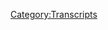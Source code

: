 {{Transcript
    | title         = [[201: A New Messiah and The Plunger Toss]]
    | caption       = [https://knowledgefight.libsyn.com/knowledge-fight-a-new-messiah-and-the-plunger-toss Listen to this episode on Libsyn]
    | episodeNumber = [[201: A New Messiah and The Plunger Toss|201]]
    | length        = 01:30:02
}}

{{MessageBox
    | header     = Warning: Bot Generated Content
    | text       = This transcript was automatically generated by transcription software and likely contains many mistakes and misattributions. Please check the audio for definitive quotes, attribution, and context.
    | image      = N3yvass4myg91.webp
    | imagewidth = 50px
    | id         = warning
}}

{{TranscriptBlock
    | name      = Unknown Speaker
    | timestamp = 00:00:00.000
    | text      = Andy in Kansas, you're on the air, thanks for holding.
}}

{{TranscriptBlock
    | name      = Unknown Speaker
    | timestamp = 00:00:04.080
    | text      = Hello Alex, I'm a first time caller, I'm a huge fan, I love your work.
}}

{{TranscriptBlock
    | name      = Unknown Speaker
    | timestamp = 00:00:07.360
    | text      = I love you.
}}

{{TranscriptBlock
    | name      = Unknown Speaker
    | timestamp = 00:00:07.860
    | text      = Hey everybody, welcome back to Knowledge Fight, I'm Dan.
}}

{{TranscriptBlock
    | name      = Unknown Speaker
    | timestamp = 00:00:09.859
    | text      = I'm Jordan!
}}

{{TranscriptBlock
    | name      = Unknown Speaker
    | timestamp = 00:00:10.359
    | text      = We're a couple dudes, like to sit around, drink novelty beverages and talk a little bit about Alex Jones.
}}

{{TranscriptBlock
    | name      = Unknown Speaker
    | timestamp = 00:00:14.400
    | text      = Indeed we are. Dan?
}}

{{TranscriptBlock
    | name      = Unknown Speaker
    | timestamp = 00:00:16.239
    | text      = Hey there, friend.
}}

{{TranscriptBlock
    | name      = Unknown Speaker
    | timestamp = 00:00:17.039
    | text      = Dan?
}}

{{TranscriptBlock
    | name      = Unknown Speaker
    | timestamp = 00:00:17.839
    | text      = What?
}}

{{TranscriptBlock
    | name      = Unknown Speaker
    | timestamp = 00:00:18.339
    | text      = Have you ever started a fire from, uh, from a bow drill?
}}

{{TranscriptBlock
    | name      = Unknown Speaker
    | timestamp = 00:00:22.320
    | text      = Well, I don't even- I'm try- first of all, I don't know what a bow drill is.
}}

{{TranscriptBlock
    | name      = Unknown Speaker
    | timestamp = 00:00:25.280
    | text      = I-
}}

{{TranscriptBlock
    | name      = Unknown Speaker
    | timestamp = 00:00:25.780
    | text      = It's a thing that you use to start a fire.
}}

{{TranscriptBlock
    | name      = Unknown Speaker
    | timestamp = 00:00:27.320
    | text      = It's like a drill.
}}

{{TranscriptBlock
    | name      = Unknown Speaker
    | timestamp = 00:00:27.820
    | text      = Barquarts, uh, uh, shop class in, uh, in my middle school was not- did not include bow drills.
}}

{{TranscriptBlock
    | name      = Unknown Speaker
    | timestamp = 00:00:35.799
    | text      = Okay.
}}

{{TranscriptBlock
    | name      = Unknown Speaker
    | timestamp = 00:00:36.299
    | text      = Oh, are you talking about one of those things where you-
}}

{{TranscriptBlock
    | name      = Unknown Speaker
    | timestamp = 00:00:37.899
    | text      = Yeah, where you're just like, well, no, no, no, that's a great- that's some great podcast acting out right there.
}}

{{TranscriptBlock
    | name      = Unknown Speaker
    | timestamp = 00:00:42.539
    | text      = It's not really a drill so much as a thing to make a fire out in the woods.
}}

{{TranscriptBlock
    | name      = Unknown Speaker
    | timestamp = 00:00:45.979
    | text      = Yeah!
}}

{{TranscriptBlock
    | name      = Unknown Speaker
    | timestamp = 00:00:46.479
    | text      = I definitely tried, I'm sure I've never succeeded.
}}

{{TranscriptBlock
    | name      = Unknown Speaker
    | timestamp = 00:00:49.179
    | text      = Alright.
}}

{{TranscriptBlock
    | name      = Unknown Speaker
    | timestamp = 00:00:49.679
    | text      = Have you ever made a fire with anything other than a lighter?
}}

{{TranscriptBlock
    | name      = Unknown Speaker
    | timestamp = 00:00:52.479
    | text      = Yeah!
}}

{{TranscriptBlock
    | name      = Unknown Speaker
    | timestamp = 00:00:53.880
    | text      = Yeah, I mean, I used to camp a lot.
}}

{{TranscriptBlock
    | name      = Unknown Speaker
    | timestamp = 00:00:55.579
    | text      = Did you?
}}

{{TranscriptBlock
    | name      = Unknown Speaker
    | timestamp = 00:00:56.079
    | text      = Yeah.
}}

{{TranscriptBlock
    | name      = Unknown Speaker
    | timestamp = 00:00:56.579
    | text      = How'd you make fires when you camped?
}}

{{TranscriptBlock
    | name      = Unknown Speaker
    | timestamp = 00:00:57.719
    | text      = Propane torch.
}}

{{TranscriptBlock
    | name      = Unknown Speaker
    | timestamp = 00:00:58.679
    | text      = Hahahaha!
}}

{{TranscriptBlock
    | name      = Unknown Speaker
    | timestamp = 00:00:59.920
    | text      = Not a lighter.
}}

{{TranscriptBlock
    | name      = Unknown Speaker
    | timestamp = 00:01:00.859
    | text      = Not a lighter, technically not a lighter, fair enough.
}}

{{TranscriptBlock
    | name      = Unknown Speaker
    | timestamp = 00:01:02.820
    | text      = I think I've started re- I- I know that I have, but they've never been impressive.
}}

{{TranscriptBlock
    | name      = Unknown Speaker
    | timestamp = 00:01:07.060
    | text      = Right.
}}

{{TranscriptBlock
    | name      = Unknown Speaker
    | timestamp = 00:01:07.560
    | text      = I've started little small fires with, uh, like, flint.
}}

{{TranscriptBlock
    | name      = Unknown Speaker
    | timestamp = 00:01:10.700
    | text      = Mm-hmm.
}}

{{TranscriptBlock
    | name      = Unknown Speaker
    | timestamp = 00:01:11.200
    | text      = For sure.
}}

{{TranscriptBlock
    | name      = Unknown Speaker
    | timestamp = 00:01:11.959
    | text      = But I've- I don't think that I've ever been able to then transition that to a larger fire.
}}

{{TranscriptBlock
    | name      = Unknown Speaker
    | timestamp = 00:01:16.340
    | text      = Okay, I gotcha.
}}

{{TranscriptBlock
    | name      = Unknown Speaker
    | timestamp = 00:01:17.040
    | text      = You know what I mean?
}}

{{TranscriptBlock
    | name      = Unknown Speaker
    | timestamp = 00:01:17.540
    | text      = Like, building up the-
}}

{{TranscriptBlock
    | name      = Unknown Speaker
    | timestamp = 00:01:18.040
    | text      = You couldn't turn the coal into the, like, thing-
}}

{{TranscriptBlock
    | name      = Unknown Speaker
    | timestamp = 00:01:20.000
    | text      = I don't think so.
}}

{{TranscriptBlock
    | name      = Unknown Speaker
    | timestamp = 00:01:20.500
    | text      = And then you hold it in your hands and you blow on it and then you set it down.
}}

{{TranscriptBlock
    | name      = Unknown Speaker
    | timestamp = 00:01:22.239
    | text      = Generally, I was drunk.
}}

{{TranscriptBlock
    | name      = Unknown Speaker
    | timestamp = 00:01:23.579
    | text      = Fair enough, fair enough.
}}

{{TranscriptBlock
    | name      = Unknown Speaker
    | timestamp = 00:01:24.939
    | text      = Central Missouri time we're talking about.
}}

{{TranscriptBlock
    | name      = Unknown Speaker
    | timestamp = 00:01:27.120
    | text      = That sounds about right for Central Missouri, uh, uh, flame building.
}}

{{TranscriptBlock
    | name      = Unknown Speaker
    | timestamp = 00:01:31.079
    | text      = Have you started a fire with a bar drill, mister, uh, I don't like camping.
}}

{{TranscriptBlock
    | name      = Unknown Speaker
    | timestamp = 00:01:34.159
    | text      = I don't even like going outside.
}}

{{TranscriptBlock
    | name      = Unknown Speaker
    | timestamp = 00:01:36.159
    | text      = Come on, I've never started a fire.
}}

{{TranscriptBlock
    | name      = Unknown Speaker
    | timestamp = 00:01:37.700
    | text      = Gotta get into nature, my friend.
}}

{{TranscriptBlock
    | name      = Unknown Speaker
    | timestamp = 00:01:38.659
    | text      = Hell no.
}}

{{TranscriptBlock
    | name      = Unknown Speaker
    | timestamp = 00:01:39.500
    | text      = Hell no!
}}

{{TranscriptBlock
    | name      = Unknown Speaker
    | timestamp = 00:01:40.299
    | text      = So, this is a show where I preach the gospel of nature and know a lot about Alex Jones, and you do not.
}}

{{TranscriptBlock
    | name      = Unknown Speaker
    | timestamp = 00:01:45.560
    | text      = Exactly.
}}

{{TranscriptBlock
    | name      = Unknown Speaker
    | timestamp = 00:01:46.400
    | text      = Before we begin today's show, I'd like to take a moment to give a shout-out and a...
}}

{{TranscriptBlock
    | name      = Unknown Speaker
    | timestamp = 00:01:51.099
    | text      = meh.
}}

{{TranscriptBlock
    | name      = Unknown Speaker
    | timestamp = 00:01:52.079
    | text      = Uh...
}}

{{TranscriptBlock
    | name      = Unknown Speaker
    | timestamp = 00:01:52.680
    | text      = That's a weird- that's a weird thing.
}}

{{TranscriptBlock
    | name      = Unknown Speaker
    | timestamp = 00:01:54.379
    | text      = Well, the shout-out is fine, but the weh is about our last episode.
}}

{{TranscriptBlock
    | name      = Unknown Speaker
    | timestamp = 00:01:57.920
    | text      = The shout-out goes to my good friend Nicky Gifts, one of my best buds in the world.
}}

{{TranscriptBlock
    | name      = Unknown Speaker
    | timestamp = 00:02:02.180
    | text      = Uh, he was listening to the episode and he contacted me and informed me that that story about Ron Paul possibly being involved with the takeover of Dominica-
}}

{{TranscriptBlock
    | name      = Unknown Speaker
    | timestamp = 00:02:09.020
    | text      = Not true?
}}

{{TranscriptBlock
    | name      = Unknown Speaker
    | timestamp = 00:02:09.620
    | text      = No, it was on an episode of The Dollop, and I didn't remember that-
}}

{{TranscriptBlock
    | name      = Unknown Speaker
    | timestamp = 00:02:12.560
    | text      = Oh, god damn it!
}}

{{TranscriptBlock
    | name      = Unknown Speaker
    | timestamp = 00:02:13.719
    | text      = I don't remember, I don't know if I-
}}

{{TranscriptBlock
    | name      = Unknown Speaker
    | timestamp = 00:02:14.659
    | text      = Fucking, we don't get to do the-
}}

{{TranscriptBlock
    | name      = Unknown Speaker
    | timestamp = 00:02:15.560
    | text      = But it really pulled me out.
}}

{{TranscriptBlock
    | name      = Unknown Speaker
    | timestamp = 00:02:16.639
    | text      = Yeah, we don't get to do- what are we gonna do, The Simpsons?
}}

{{TranscriptBlock
    | name      = Unknown Speaker
    | timestamp = 00:02:19.740
    | text      = The Simpsons did it first, fine.
}}

{{TranscriptBlock
    | name      = Unknown Speaker
    | timestamp = 00:02:21.099
    | text      = Fuck off.
}}

{{TranscriptBlock
    | name      = Unknown Speaker
    | timestamp = 00:02:21.599
    | text      = I'll get it.
}}

{{TranscriptBlock
    | name      = Unknown Speaker
    | timestamp = 00:02:22.099
    | text      = Fuck off.
}}

{{TranscriptBlock
    | name      = Unknown Speaker
    | timestamp = 00:02:22.900
    | text      = So, anyway, sorry if you guys have heard that from there already.
}}

{{TranscriptBlock
    | name      = Unknown Speaker
    | timestamp = 00:02:25.879
    | text      = Yeah, come on, the whole My Favorite Murder podcast is entirely about them just reading shit that other people have done.
}}

{{TranscriptBlock
    | name      = Unknown Speaker
    | timestamp = 00:02:33.379
    | text      = I think we're fine.
}}

{{TranscriptBlock
    | name      = Unknown Speaker
    | timestamp = 00:02:34.680
    | text      = Fair enough.
}}

{{TranscriptBlock
    | name      = Unknown Speaker
    | timestamp = 00:02:35.180
    | text      = As long as we didn't mis- as long as we didn't purposefully mis- misattribute it, then I think we're good.
}}

{{TranscriptBlock
    | name      = Unknown Speaker
    | timestamp = 00:02:40.360
    | text      = Did not.
}}

{{TranscriptBlock
    | name      = Unknown Speaker
    | timestamp = 00:02:40.860
    | text      = And I just, I, you know, feel self-conscious.
}}

{{TranscriptBlock
    | name      = Unknown Speaker
    | timestamp = 00:02:43.259
    | text      = It's irrelevant.
}}

{{TranscriptBlock
    | name      = Unknown Speaker
    | timestamp = 00:02:44.259
    | text      = Yeah.
}}

{{TranscriptBlock
    | name      = Unknown Speaker
    | timestamp = 00:02:44.759
    | text      = But, um, I just- I felt like it was our due diligence to call that out.
}}

{{TranscriptBlock
    | name      = Unknown Speaker
    | timestamp = 00:02:49.060
    | text      = Yeah.
}}

{{TranscriptBlock
    | name      = Unknown Speaker
    | timestamp = 00:02:49.560
    | text      = I don't know, man.
}}

{{TranscriptBlock
    | name      = Unknown Speaker
    | timestamp = 00:02:50.740
    | text      = Weird American history intersects with a lot of the stuff that we end up talking about.
}}

{{TranscriptBlock
    | name      = Unknown Speaker
    | timestamp = 00:02:54.539
    | text      = Right.
}}

{{TranscriptBlock
    | name      = Unknown Speaker
    | timestamp = 00:02:55.039
    | text      = So, oh well.
}}

{{TranscriptBlock
    | name      = Unknown Speaker
    | timestamp = 00:02:56.300
    | text      = Anyway, something that is not meh-
}}

{{TranscriptBlock
    | name      = Unknown Speaker
    | timestamp = 00:02:58.280
    | text      = There you go.
}}

{{TranscriptBlock
    | name      = Unknown Speaker
    | timestamp = 00:02:58.780
    | text      = Anyway, is, uh, our new, uh, donors.
}}

{{TranscriptBlock
    | name      = Unknown Speaker
    | timestamp = 00:03:00.879
    | text      = Perfect.
}}

{{TranscriptBlock
    | name      = Unknown Speaker
    | timestamp = 00:03:01.379
    | text      = A shout-out to a couple people who stepped in and, uh, decided to support the show.
}}

{{TranscriptBlock
    | name      = Unknown Speaker
    | timestamp = 00:03:05.280
    | text      = Very exciting.
}}

{{TranscriptBlock
    | name      = Unknown Speaker
    | timestamp = 00:03:06.020
    | text      = I'd like to give, first of all, a shout-out to Tiffany.
}}

{{TranscriptBlock
    | name      = Unknown Speaker
    | timestamp = 00:03:09.120
    | text      = Congratulations, you are now a policy wonk.
}}

{{TranscriptBlock
    | name      = Unknown Speaker
    | timestamp = 00:03:11.460
    | text      = I'm a policy wonk.
}}

{{TranscriptBlock
    | name      = Unknown Speaker
    | timestamp = 00:03:12.719
    | text      = Thank you, Tiffany.
}}

{{TranscriptBlock
    | name      = Unknown Speaker
    | timestamp = 00:03:13.219
    | text      = Hey, Tiffany!
}}

{{TranscriptBlock
    | name      = Unknown Speaker
    | timestamp = 00:03:14.360
    | text      = We appreciate it so much.
}}

{{TranscriptBlock
    | name      = Unknown Speaker
    | timestamp = 00:03:16.060
    | text      = We also appreciate Weston.
}}

{{TranscriptBlock
    | name      = Unknown Speaker
    | timestamp = 00:03:18.159
    | text      = Thank you, you are now, uh, a policy wonk.
}}

{{TranscriptBlock
    | name      = Unknown Speaker
    | timestamp = 00:03:20.500
    | text      = Weston.
}}

{{TranscriptBlock
    | name      = Unknown Speaker
    | timestamp = 00:03:21.539
    | text      = I'm a policy wonk.
}}

{{TranscriptBlock
    | name      = Unknown Speaker
    | timestamp = 00:03:22.840
    | text      = Thank you.
}}

{{TranscriptBlock
    | name      = Unknown Speaker
    | timestamp = 00:03:23.340
    | text      = Weston, before you continue to donate, you do know my, uh, hard yes on white genocide,
}}

{{TranscriptBlock
    | name      = Unknown Speaker
    | timestamp = 00:03:29.939
    | text      = right?
}}

{{TranscriptBlock
    | name      = Unknown Speaker
    | timestamp = 00:03:30.439
    | text      = I'm not saying you're white, but Weston has a really white name.
}}

{{TranscriptBlock
    | name      = Unknown Speaker
    | timestamp = 00:03:33.439
    | text      = That- it- it has the feeling of maybe aristocracy.
}}

{{TranscriptBlock
    | name      = Unknown Speaker
    | timestamp = 00:03:37.580
    | text      = Yeah.
}}

{{TranscriptBlock
    | name      = Unknown Speaker
    | timestamp = 00:03:38.080
    | text      = A little bit.
}}

{{TranscriptBlock
    | name      = Unknown Speaker
    | timestamp = 00:03:38.580
    | text      = Well, that should not be held against him or her.
}}

{{TranscriptBlock
    | name      = Unknown Speaker
    | timestamp = 00:03:41.060
    | text      = I'm not sure.
}}

{{TranscriptBlock
    | name      = Unknown Speaker
    | timestamp = 00:03:41.560
    | text      = I don't know if I want to gender the name Weston.
}}

{{TranscriptBlock
    | name      = Unknown Speaker
    | timestamp = 00:03:43.460
    | text      = There you go.
}}

{{TranscriptBlock
    | name      = Unknown Speaker
    | timestamp = 00:03:43.960
    | text      = I have no idea.
}}

{{TranscriptBlock
    | name      = Unknown Speaker
    | timestamp = 00:03:44.460
    | text      = I have no idea either.
}}

{{TranscriptBlock
    | name      = Unknown Speaker
    | timestamp = 00:03:45.360
    | text      = All I know is the direction and, uh, on top.
}}

{{TranscriptBlock
    | name      = Unknown Speaker
    | timestamp = 00:03:48.419
    | text      = Mm-hmm.
}}

{{TranscriptBlock
    | name      = Unknown Speaker
    | timestamp = 00:03:48.919
    | text      = Yeah.
}}

{{TranscriptBlock
    | name      = Unknown Speaker
    | timestamp = 00:03:49.419
    | text      = West on.
}}

{{TranscriptBlock
    | name      = Unknown Speaker
    | timestamp = 00:03:49.919
    | text      = West on.
}}

{{TranscriptBlock
    | name      = Unknown Speaker
    | timestamp = 00:03:50.419
    | text      = Also, I'd like to give a shout-out and a thank you to, uh, Joseph.
}}

{{TranscriptBlock
    | name      = Unknown Speaker
    | timestamp = 00:03:53.360
    | text      = You are now a policy wonk.
}}

{{TranscriptBlock
    | name      = Unknown Speaker
    | timestamp = 00:03:55.199
    | text      = I'm a policy wonk.
}}

{{TranscriptBlock
    | name      = Unknown Speaker
    | timestamp = 00:03:56.199
    | text      = Thank you so much.
}}

{{TranscriptBlock
    | name      = Unknown Speaker
    | timestamp = 00:03:57.199
    | text      = Thank you very much, Joseph.
}}

{{TranscriptBlock
    | name      = Unknown Speaker
    | timestamp = 00:03:58.879
    | text      = And finally, we'd like to thank somebody who has come in on a high level.
}}

{{TranscriptBlock
    | name      = Unknown Speaker
    | timestamp = 00:04:03.039
    | text      = Someone who is, uh, going way above and beyond, and their name, uh, is very appropriate.
}}

{{TranscriptBlock
    | name      = Unknown Speaker
    | timestamp = 00:04:08.000
    | text      = I would like to call them this, even if it weren't the name they use on Patreon.
}}

{{TranscriptBlock
    | name      = Unknown Speaker
    | timestamp = 00:04:13.159
    | text      = Thank you so much, Big Tim.
}}

{{TranscriptBlock
    | name      = Unknown Speaker
    | timestamp = 00:04:14.800
    | text      = You are now a technocrat.
}}

{{TranscriptBlock
    | name      = Unknown Speaker
    | timestamp = 00:04:16.720
    | text      = I'm a policy wonk.
}}

{{TranscriptBlock
    | name      = Unknown Speaker
    | timestamp = 00:04:17.720
    | text      = Four stars, go home to your mother and tell her you're brilliant.
}}

{{TranscriptBlock
    | name      = Unknown Speaker
    | timestamp = 00:04:20.839
    | text      = Someone, someone, sodomite sent me a bucket of poop.
}}

{{TranscriptBlock
    | name      = Unknown Speaker
    | timestamp = 00:04:23.319
    | text      = Daddy Shark, bop, bop, bop, bop, bop, bop.
}}

{{TranscriptBlock
    | name      = Unknown Speaker
    | timestamp = 00:04:25.759
    | text      = Jar Jar Binks has a Caribbean black accent.
}}

{{TranscriptBlock
    | name      = Unknown Speaker
    | timestamp = 00:04:30.120
    | text      = He's a loser, little, little titty baby.
}}

{{TranscriptBlock
    | name      = Unknown Speaker
    | timestamp = 00:04:33.199
    | text      = I don't want to hate black people.
}}

{{TranscriptBlock
    | name      = Unknown Speaker
    | timestamp = 00:04:34.759
    | text      = I renounce Jesus Christ.
}}

{{TranscriptBlock
    | name      = Unknown Speaker
    | timestamp = 00:04:36.839
    | text      = Thank you, Big Tim.
}}

{{TranscriptBlock
    | name      = Unknown Speaker
    | timestamp = 00:04:37.839
    | text      = Thank you very much, Big Tim.
}}

{{TranscriptBlock
    | name      = Unknown Speaker
    | timestamp = 00:04:38.839
    | text      = We appreciate it oh so much.
}}

{{TranscriptBlock
    | name      = Unknown Speaker
    | timestamp = 00:04:40.759
    | text      = And if any of you listening out there would like to support the show, as these fine folks
}}

{{TranscriptBlock
    | name      = Unknown Speaker
    | timestamp = 00:04:44.240
    | text      = and many others have, you can go to our website, knowledgefight.com, click that button that
}}

{{TranscriptBlock
    | name      = Unknown Speaker
    | timestamp = 00:04:48.540
    | text      = says support the show, and we would appreciate it.
}}

{{TranscriptBlock
    | name      = Unknown Speaker
    | timestamp = 00:04:50.959
    | text      = Indeed you can.
}}

{{TranscriptBlock
    | name      = Unknown Speaker
    | timestamp = 00:04:51.959
    | text      = Thank you all.
}}

{{TranscriptBlock
    | name      = Unknown Speaker
    | timestamp = 00:04:52.959
    | text      = Now, Jordan, we've got to get down to business.
}}

{{TranscriptBlock
    | name      = Unknown Speaker
    | timestamp = 00:04:55.000
    | text      = Sure.
}}

{{TranscriptBlock
    | name      = Unknown Speaker
    | timestamp = 00:04:56.000
    | text      = It's been a long road to hoe.
}}

{{TranscriptBlock
    | name      = Unknown Speaker
    | timestamp = 00:04:57.000
    | text      = We've been, uh, we've talked a lot of, a lot of Alex Jones in the last, uh, let's say three
}}

{{TranscriptBlock
    | name      = Unknown Speaker
    | timestamp = 00:05:01.339
    | text      = weeks or so.
}}

{{TranscriptBlock
    | name      = Unknown Speaker
    | timestamp = 00:05:02.339
    | text      = We have not had many, uh, sidetracks.
}}

{{TranscriptBlock
    | name      = Unknown Speaker
    | timestamp = 00:05:04.160
    | text      = No, we haven't taken a break.
}}

{{TranscriptBlock
    | name      = Unknown Speaker
    | timestamp = 00:05:05.439
    | text      = It's been hardcore.
}}

{{TranscriptBlock
    | name      = Unknown Speaker
    | timestamp = 00:05:06.439
    | text      = We've not.
}}

{{TranscriptBlock
    | name      = Unknown Speaker
    | timestamp = 00:05:07.439
    | text      = And actually, Nikki Gifts, when I was texting with him earlier, he said, you need to take
}}

{{TranscriptBlock
    | name      = Unknown Speaker
    | timestamp = 00:05:10.560
    | text      = a vacation.
}}

{{TranscriptBlock
    | name      = Unknown Speaker
    | timestamp = 00:05:11.560
    | text      = Yeah, that sounds right.
}}

{{TranscriptBlock
    | name      = Unknown Speaker
    | timestamp = 00:05:12.920
    | text      = So tonight we're taking a little vacation.
}}

{{TranscriptBlock
    | name      = Unknown Speaker
    | timestamp = 00:05:16.279
    | text      = Here is an out of context drop from our vacation.
}}

{{TranscriptBlock
    | name      = Unknown Speaker
    | timestamp = 00:05:18.560
    | text      = Oh, I've been to jail.
}}

{{TranscriptBlock
    | name      = Unknown Speaker
    | timestamp = 00:05:20.439
    | text      = I've been to jail.
}}

{{TranscriptBlock
    | name      = Unknown Speaker
    | timestamp = 00:05:21.439
    | text      = I have no problem with going to jail.
}}

{{TranscriptBlock
    | name      = Unknown Speaker
    | timestamp = 00:05:23.439
    | text      = All right, fine.
}}

{{TranscriptBlock
    | name      = Unknown Speaker
    | timestamp = 00:05:24.439
    | text      = Okay.
}}

{{TranscriptBlock
    | name      = Unknown Speaker
    | timestamp = 00:05:25.439
    | text      = Yeah.
}}

{{TranscriptBlock
    | name      = Unknown Speaker
    | timestamp = 00:05:26.439
    | text      = Sweary Carrie Cassidy and Project Camelot guys, we are back in business.
}}

{{TranscriptBlock
    | name      = Unknown Speaker
    | timestamp = 00:05:31.959
    | text      = Hey!
}}

{{TranscriptBlock
    | name      = Unknown Speaker
    | timestamp = 00:05:32.959
    | text      = Oh, this is such a relief.
}}

{{TranscriptBlock
    | name      = Unknown Speaker
    | timestamp = 00:05:35.019
    | text      = Although the out of context drop being a guy who's fine with going to jail and has been
}}

{{TranscriptBlock
    | name      = Unknown Speaker
    | timestamp = 00:05:38.720
    | text      = there before, all of a sudden now I'm like, is this going to turn into one of those episodes
}}

{{TranscriptBlock
    | name      = Unknown Speaker
    | timestamp = 00:05:42.560
    | text      = where you did a ton of research and it's like, this guy has killed nine people and somehow
}}

{{TranscriptBlock
    | name      = Unknown Speaker
    | timestamp = 00:05:46.399
    | text      = he got out on the technicality because he believes in too much space for them to commit
}}

{{TranscriptBlock
    | name      = Unknown Speaker
    | timestamp = 00:05:51.120
    | text      = him.
}}

{{TranscriptBlock
    | name      = Unknown Speaker
    | timestamp = 00:05:52.120
    | text      = It almost was.
}}

{{TranscriptBlock
    | name      = Unknown Speaker
    | timestamp = 00:05:53.120
    | text      = And I need to call this out ahead of time just in case anybody Googles this and, uh,
}}

{{TranscriptBlock
    | name      = Unknown Speaker
    | timestamp = 00:05:57.399
    | text      = you know, it was like, whoa, what the fuck?
}}

{{TranscriptBlock
    | name      = Unknown Speaker
    | timestamp = 00:05:58.560
    | text      = They didn't talk about this.
}}

{{TranscriptBlock
    | name      = Unknown Speaker
    | timestamp = 00:05:59.879
    | text      = Um, the guy we're going to be covering is a guy named Ronald Farham.
}}

{{TranscriptBlock
    | name      = Unknown Speaker
    | timestamp = 00:06:03.639
    | text      = And I was looking into it and I found a dude named Ronald Farnham who was arrested for
}}

{{TranscriptBlock
    | name      = Unknown Speaker
    | timestamp = 00:06:08.540
    | text      = child pornography.
}}

{{TranscriptBlock
    | name      = Unknown Speaker
    | timestamp = 00:06:09.720
    | text      = That's not good.
}}

{{TranscriptBlock
    | name      = Unknown Speaker
    | timestamp = 00:06:10.720
    | text      = I don't want to, I don't want that to be our dude.
}}

{{TranscriptBlock
    | name      = Unknown Speaker
    | timestamp = 00:06:12.839
    | text      = I was like, Oh, this, this ruins all the fun here.
}}

{{TranscriptBlock
    | name      = Unknown Speaker
    | timestamp = 00:06:15.879
    | text      = Yeah.
}}

{{TranscriptBlock
    | name      = Unknown Speaker
    | timestamp = 00:06:16.879
    | text      = Yeah.
}}

{{TranscriptBlock
    | name      = Unknown Speaker
    | timestamp = 00:06:17.879
    | text      = It turns out as what, from what I understand, I was reading about it on a message board.
}}

{{TranscriptBlock
    | name      = Unknown Speaker
    | timestamp = 00:06:20.480
    | text      = It's a different dude, different middle names.
}}

{{TranscriptBlock
    | name      = Unknown Speaker
    | timestamp = 00:06:22.120
    | text      = Right.
}}

{{TranscriptBlock
    | name      = Unknown Speaker
    | timestamp = 00:06:23.120
    | text      = Ronald Farnham was off planet at the time.
}}

{{TranscriptBlock
    | name      = Unknown Speaker
    | timestamp = 00:06:24.639
    | text      = No, no, no.
}}

{{TranscriptBlock
    | name      = Unknown Speaker
    | timestamp = 00:06:25.639
    | text      = Legit different dude.
}}

{{TranscriptBlock
    | name      = Unknown Speaker
    | timestamp = 00:06:26.639
    | text      = Oh, okay.
}}

{{TranscriptBlock
    | name      = Unknown Speaker
    | timestamp = 00:06:27.639
    | text      = We can laugh because this guy, the only time he's been arrested as far as I can tell, uh,
}}

{{TranscriptBlock
    | name      = Unknown Speaker
    | timestamp = 00:06:32.800
    | text      = is in 2016 on August 31st, Ronald Farnham was arrested in Augusta, Georgia when security
}}

{{TranscriptBlock
    | name      = Unknown Speaker
    | timestamp = 00:06:38.220
    | text      = guards told him to stop selling CDs on Augusta mall property, according to a Richmond County
}}

{{TranscriptBlock
    | name      = Unknown Speaker
    | timestamp = 00:06:43.839
    | text      = police report.
}}

{{TranscriptBlock
    | name      = Unknown Speaker
    | timestamp = 00:06:44.839
    | text      = He's got a great mixtape.
}}

{{TranscriptBlock
    | name      = Unknown Speaker
    | timestamp = 00:06:46.439
    | text      = Does the police report remind you how great his mixtape is?
}}

{{TranscriptBlock
    | name      = Unknown Speaker
    | timestamp = 00:06:48.959
    | text      = It does not.
}}

{{TranscriptBlock
    | name      = Unknown Speaker
    | timestamp = 00:06:49.959
    | text      = Okay.
}}

{{TranscriptBlock
    | name      = Unknown Speaker
    | timestamp = 00:06:50.959
    | text      = It does say that Farnham refused to leave and told law enforcement that private property
}}

{{TranscriptBlock
    | name      = Unknown Speaker
    | timestamp = 00:06:53.800
    | text      = laws don't apply to him because he's part of the people.
}}

{{TranscriptBlock
    | name      = Unknown Speaker
    | timestamp = 00:07:00.120
    | text      = That is a good reason.
}}

{{TranscriptBlock
    | name      = Unknown Speaker
    | timestamp = 00:07:01.339
    | text      = So that's a good reason.
}}

{{TranscriptBlock
    | name      = Unknown Speaker
    | timestamp = 00:07:02.680
    | text      = That's the only arrest I can find for him.
}}

{{TranscriptBlock
    | name      = Unknown Speaker
    | timestamp = 00:07:04.000
    | text      = I don't know if you ended up going to prison for that, but is the people a larger group
}}

{{TranscriptBlock
    | name      = Unknown Speaker
    | timestamp = 00:07:07.399
    | text      = or just the people?
}}

{{TranscriptBlock
    | name      = Unknown Speaker
    | timestamp = 00:07:08.920
    | text      = I'm sure he capitalizes it, whatever the case is.
}}

{{TranscriptBlock
    | name      = Unknown Speaker
    | timestamp = 00:07:12.079
    | text      = So I already told you, uh, this guy's name and, uh, let's jump into Carrie's introduction
}}

{{TranscriptBlock
    | name      = Unknown Speaker
    | timestamp = 00:07:17.240
    | text      = for him.
}}

{{TranscriptBlock
    | name      = Unknown Speaker
    | timestamp = 00:07:18.240
    | text      = Hi everyone.
}}

{{TranscriptBlock
    | name      = Unknown Speaker
    | timestamp = 00:07:19.279
    | text      = I'm Carrie Cassidy and very happy to be here tonight.
}}

{{TranscriptBlock
    | name      = Unknown Speaker
    | timestamp = 00:07:24.660
    | text      = So we've got a fascinating guest and his name is Ronald Russell Farnham.
}}

{{TranscriptBlock
    | name      = Unknown Speaker
    | timestamp = 00:07:30.920
    | text      = And I think his family name is somewhat well known.
}}

{{TranscriptBlock
    | name      = Unknown Speaker
    | timestamp = 00:07:34.000
    | text      = So I'm going to actually ask him about that, but I'm going to bring him on the show here
}}

{{TranscriptBlock
    | name      = Unknown Speaker
    | timestamp = 00:07:39.360
    | text      = just if you stand by.
}}

{{TranscriptBlock
    | name      = Unknown Speaker
    | timestamp = 00:07:41.759
    | text      = And uh, Ronald, welcome.
}}

{{TranscriptBlock
    | name      = Unknown Speaker
    | timestamp = 00:07:43.720
    | text      = Hey Carrie, how are you?
}}

{{TranscriptBlock
    | name      = Unknown Speaker
    | timestamp = 00:07:46.319
    | text      = Thanks for having me on.
}}

{{TranscriptBlock
    | name      = Unknown Speaker
    | timestamp = 00:07:47.720
    | text      = Um, I don't know how much I can answer about my, my name, my Farnham last name, but Russell
}}

{{TranscriptBlock
    | name      = Unknown Speaker
    | timestamp = 00:07:53.879
    | text      = name is a little bit different.
}}

{{TranscriptBlock
    | name      = Unknown Speaker
    | timestamp = 00:07:55.439
    | text      = He doesn't really explain, but I don't, I don't particularly, I don't know what this
}}

{{TranscriptBlock
    | name      = Unknown Speaker
    | timestamp = 00:07:59.959
    | text      = dog.
}}

{{TranscriptBlock
    | name      = Unknown Speaker
    | timestamp = 00:08:00.959
    | text      = I'm looking forward to making a lot of Futurama references.
}}

{{TranscriptBlock
    | name      = Unknown Speaker
    | timestamp = 00:08:03.360
    | text      = I understand.
}}

{{TranscriptBlock
    | name      = Unknown Speaker
    | timestamp = 00:08:04.360
    | text      = Jordan, this is gonna happen.
}}

{{TranscriptBlock
    | name      = Unknown Speaker
    | timestamp = 00:08:05.360
    | text      = Jordan, you can't get bogged down on him not explaining his name.
}}

{{TranscriptBlock
    | name      = Unknown Speaker
    | timestamp = 00:08:08.920
    | text      = We have so much to get through.
}}

{{TranscriptBlock
    | name      = Unknown Speaker
    | timestamp = 00:08:11.000
    | text      = You can't just say that, but what did he even say?
}}

{{TranscriptBlock
    | name      = Unknown Speaker
    | timestamp = 00:08:14.560
    | text      = Nothing.
}}

{{TranscriptBlock
    | name      = Unknown Speaker
    | timestamp = 00:08:15.560
    | text      = Carrie reinterjects and directs.
}}

{{TranscriptBlock
    | name      = Unknown Speaker
    | timestamp = 00:08:16.560
    | text      = Russell.
}}

{{TranscriptBlock
    | name      = Unknown Speaker
    | timestamp = 00:08:17.560
    | text      = Russell is a little bit of a different story.
}}

{{TranscriptBlock
    | name      = Unknown Speaker
    | timestamp = 00:08:18.759
    | text      = I don't know.
}}

{{TranscriptBlock
    | name      = Unknown Speaker
    | timestamp = 00:08:19.759
    | text      = I don't know.
}}

{{TranscriptBlock
    | name      = Unknown Speaker
    | timestamp = 00:08:20.759
    | text      = Fine, fine, fine, fine, fine.
}}

{{TranscriptBlock
    | name      = Unknown Speaker
    | timestamp = 00:08:21.759
    | text      = Let's keep moving.
}}

{{TranscriptBlock
    | name      = Unknown Speaker
    | timestamp = 00:08:22.759
    | text      = Let's keep moving.
}}

{{TranscriptBlock
    | name      = Unknown Speaker
    | timestamp = 00:08:23.759
    | text      = Let's keep moving.
}}

{{TranscriptBlock
    | name      = Unknown Speaker
    | timestamp = 00:08:24.759
    | text      = So, uh, at this point, uh, you know, you probably want to know what he's doing on the show,
}}

{{TranscriptBlock
    | name      = Unknown Speaker
    | timestamp = 00:08:28.879
    | text      = especially given that, like, in the last couple months Carrie's guests have been a janitor
}}

{{TranscriptBlock
    | name      = Unknown Speaker
    | timestamp = 00:08:33.399
    | text      = who's discovered a hyperspace drive.
}}

{{TranscriptBlock
    | name      = Unknown Speaker
    | timestamp = 00:08:36.200
    | text      = Who else could have?
}}

{{TranscriptBlock
    | name      = Unknown Speaker
    | timestamp = 00:08:37.200
    | text      = I've seen Good Will Hunting.
}}

{{TranscriptBlock
    | name      = Unknown Speaker
    | timestamp = 00:08:38.899
    | text      = Three interviews with a racist, uh, Pleiadian named Eddie Page.
}}

{{TranscriptBlock
    | name      = Unknown Speaker
    | timestamp = 00:08:42.360
    | text      = Really?
}}

{{TranscriptBlock
    | name      = Unknown Speaker
    | timestamp = 00:08:43.360
    | text      = You can't find a racist anymore.
}}

{{TranscriptBlock
    | name      = Unknown Speaker
    | timestamp = 00:08:46.120
    | text      = Except in space.
}}

{{TranscriptBlock
    | name      = Unknown Speaker
    | timestamp = 00:08:47.120
    | text      = Yeah, exactly.
}}

{{TranscriptBlock
    | name      = Unknown Speaker
    | timestamp = 00:08:48.120
    | text      = Uh, and so, like, you're like, what is this guy's deal?
}}

{{TranscriptBlock
    | name      = Unknown Speaker
    | timestamp = 00:08:51.440
    | text      = What's he coming to the table with?
}}

{{TranscriptBlock
    | name      = Unknown Speaker
    | timestamp = 00:08:53.100
    | text      = But thankfully, uh, to start this episode off, Ronald Farham gives his own, uh, sort
}}

{{TranscriptBlock
    | name      = Unknown Speaker
    | timestamp = 00:08:59.320
    | text      = of bonafides, his curriculum vitae, his resume.
}}

{{TranscriptBlock
    | name      = Unknown Speaker
    | timestamp = 00:09:04.759
    | text      = I will say ahead of time, I can't confirm or deny any of this, but I don't believe it.
}}

{{TranscriptBlock
    | name      = Unknown Speaker
    | timestamp = 00:09:09.720
    | text      = Let's write down a list.
}}

{{TranscriptBlock
    | name      = Unknown Speaker
    | timestamp = 00:09:11.720
    | text      = You know, I know it's kind of wide ranging, your background, so can we, can we start out
}}

{{TranscriptBlock
    | name      = Unknown Speaker
    | timestamp = 00:09:17.360
    | text      = with, uh, your, your, your, your stint, your, uh, I think you said 15 years in the Department
}}

{{TranscriptBlock
    | name      = Unknown Speaker
    | timestamp = 00:09:24.600
    | text      = of Defense?
}}

{{TranscriptBlock
    | name      = Unknown Speaker
    | timestamp = 00:09:25.600
    | text      = Yeah.
}}

{{TranscriptBlock
    | name      = Unknown Speaker
    | timestamp = 00:09:26.600
    | text      = In 93, I went into the army as a signals intelligence analyst and a Korean linguist, and I went
}}

{{TranscriptBlock
    | name      = Unknown Speaker
    | timestamp = 00:09:34.879
    | text      = through all the training.
}}

{{TranscriptBlock
    | name      = Unknown Speaker
    | timestamp = 00:09:35.879
    | text      = I went to a language school up in Monterey at Defense Language Institute in Monterey
}}

{{TranscriptBlock
    | name      = Unknown Speaker
    | timestamp = 00:09:40.360
    | text      = for a couple of years, studied Korean, and then I went to signals intelligence school,
}}

{{TranscriptBlock
    | name      = Unknown Speaker
    | timestamp = 00:09:45.360
    | text      = and then I went to Korea, and then I went to Fort Gordon, uh, in Korea, I basically
}}

{{TranscriptBlock
    | name      = Unknown Speaker
    | timestamp = 00:09:51.879
    | text      = was doing briefings in Korean and technical briefings, and then, um, that was while I
}}

{{TranscriptBlock
    | name      = Unknown Speaker
    | timestamp = 00:09:59.440
    | text      = was still on active duty, I became a sergeant over there in Korea, and then I came back
}}

{{TranscriptBlock
    | name      = Unknown Speaker
    | timestamp = 00:10:03.759
    | text      = to the States and I went to Fort Gordon, uh, for a year and I worked in the GCCTK, which
}}

{{TranscriptBlock
    | name      = Unknown Speaker
    | timestamp = 00:10:11.639
    | text      = is, it's a facility where we monitored, um, Korea because that was my area of responsibility
}}

{{TranscriptBlock
    | name      = Unknown Speaker
    | timestamp = 00:10:19.360
    | text      = because I was Korean linguist, and then I went to Central Command and I worked in the
}}

{{TranscriptBlock
    | name      = Unknown Speaker
    | timestamp = 00:10:23.340
    | text      = signals intelligence overhead collection management office for about three years, uh, up until
}}

{{TranscriptBlock
    | name      = Unknown Speaker
    | timestamp = 00:10:29.419
    | text      = 2001.
}}

{{TranscriptBlock
    | name      = Unknown Speaker
    | timestamp = 00:10:30.419
    | text      = In fact, my last day on active duty was Friday, September 7th, um, 2001, just a few days,
}}

{{TranscriptBlock
    | name      = Unknown Speaker
    | timestamp = 00:10:41.200
    | text      = four days before 9-11.
}}

{{TranscriptBlock
    | name      = Unknown Speaker
    | timestamp = 00:10:42.200
    | text      = Hmm.
}}

{{TranscriptBlock
    | name      = Unknown Speaker
    | timestamp = 00:10:43.200
    | text      = Wait, wait, wait, wait, wait, wait, wait.
}}

{{TranscriptBlock
    | name      = Unknown Speaker
    | timestamp = 00:10:45.500
    | text      = Are you concocting a theory?
}}

{{TranscriptBlock
    | name      = Unknown Speaker
    | timestamp = 00:10:46.799
    | text      = I don't know.
}}

{{TranscriptBlock
    | name      = Unknown Speaker
    | timestamp = 00:10:49.120
    | text      = He has told us a lot about where he was all the way up until 9-11.
}}

{{TranscriptBlock
    | name      = Unknown Speaker
    | timestamp = 00:10:53.559
    | text      = It's true.
}}

{{TranscriptBlock
    | name      = Unknown Speaker
    | timestamp = 00:10:54.559
    | text      = It's kind of suspicious that he leaves out where he was on 9-11, Dan.
}}

{{TranscriptBlock
    | name      = Unknown Speaker
    | timestamp = 00:10:58.399
    | text      = Very weird.
}}

{{TranscriptBlock
    | name      = Unknown Speaker
    | timestamp = 00:10:59.399
    | text      = Very suspicious.
}}

{{TranscriptBlock
    | name      = Unknown Speaker
    | timestamp = 00:11:00.399
    | text      = So, I, I think that's real dry and he's just giving the names of stuff, I can't even find
}}

{{TranscriptBlock
    | name      = Unknown Speaker
    | timestamp = 00:11:05.720
    | text      = some of these things, like if you Google them, like, the CC, GCCTK.
}}

{{TranscriptBlock
    | name      = Unknown Speaker
    | timestamp = 00:11:09.440
    | text      = Yeah.
}}

{{TranscriptBlock
    | name      = Unknown Speaker
    | timestamp = 00:11:10.440
    | text      = I don't fucking know what that is.
}}

{{TranscriptBlock
    | name      = Unknown Speaker
    | timestamp = 00:11:11.960
    | text      = I don't care.
}}

{{TranscriptBlock
    | name      = Unknown Speaker
    | timestamp = 00:11:12.960
    | text      = Wasn't that a great, uh, Canadian sitcom?
}}

{{TranscriptBlock
    | name      = Unknown Speaker
    | timestamp = 00:11:14.679
    | text      = Yes, absolutely.
}}

{{TranscriptBlock
    | name      = Unknown Speaker
    | timestamp = 00:11:15.679
    | text      = Something like that.
}}

{{TranscriptBlock
    | name      = Unknown Speaker
    | timestamp = 00:11:16.679
    | text      = It came on after Black Books.
}}

{{TranscriptBlock
    | name      = Unknown Speaker
    | timestamp = 00:11:18.279
    | text      = Hey, that's a great fucking show, Dan.
}}

{{TranscriptBlock
    | name      = Unknown Speaker
    | timestamp = 00:11:21.120
    | text      = Calm down.
}}

{{TranscriptBlock
    | name      = Unknown Speaker
    | timestamp = 00:11:22.120
    | text      = That's a great fucking show.
}}

{{TranscriptBlock
    | name      = Unknown Speaker
    | timestamp = 00:11:23.120
    | text      = Dylan Morin?
}}

{{TranscriptBlock
    | name      = Unknown Speaker
    | timestamp = 00:11:24.120
    | text      = Fantastic.
}}

{{TranscriptBlock
    | name      = Unknown Speaker
    | timestamp = 00:11:25.120
    | text      = No, he's not.
}}

{{TranscriptBlock
    | name      = Unknown Speaker
    | timestamp = 00:11:26.120
    | text      = We saw him live.
}}

{{TranscriptBlock
    | name      = Unknown Speaker
    | timestamp = 00:11:27.120
    | text      = Alright, he wasn't at his best.
}}

{{TranscriptBlock
    | name      = Unknown Speaker
    | timestamp = 00:11:28.120
    | text      = He wasn't at his best.
}}

{{TranscriptBlock
    | name      = Unknown Speaker
    | timestamp = 00:11:29.120
    | text      = That's fine.
}}

{{TranscriptBlock
    | name      = Unknown Speaker
    | timestamp = 00:11:30.120
    | text      = That's fine.
}}

{{TranscriptBlock
    | name      = Unknown Speaker
    | timestamp = 00:11:31.120
    | text      = Um, nothing against the man, but, um, so the only reason that I want to play that, and
}}

{{TranscriptBlock
    | name      = Unknown Speaker
    | timestamp = 00:11:35.320
    | text      = I'm going to play another clip where he's describing his resume, is because it's interesting
}}

{{TranscriptBlock
    | name      = Unknown Speaker
    | timestamp = 00:11:39.759
    | text      = to hear, uh, the affect in his voice.
}}

{{TranscriptBlock
    | name      = Unknown Speaker
    | timestamp = 00:11:42.440
    | text      = He's talking about this so dispassionately and almost just sort of, like, laying out
}}

{{TranscriptBlock
    | name      = Unknown Speaker
    | timestamp = 00:11:46.320
    | text      = names of places, and then, like, two years I was there, bop-da-dop-dop-dop, there's nothing
}}

{{TranscriptBlock
    | name      = Unknown Speaker
    | timestamp = 00:11:52.320
    | text      = in, uh, there's nothing in it that indicates, like, he's drawing from memories.
}}

{{TranscriptBlock
    | name      = Unknown Speaker
    | timestamp = 00:11:56.519
    | text      = It's almost like he's memorized a bunch of stuff, and he's just kind of reciting it.
}}

{{TranscriptBlock
    | name      = Unknown Speaker
    | timestamp = 00:12:00.559
    | text      = Yeah, you know, like, the way that you memorize your, uh, your bio all the time, and you say
}}

{{TranscriptBlock
    | name      = Unknown Speaker
    | timestamp = 00:12:05.279
    | text      = it repeatedly to anyone who will ever listen to the point where you have it down as a rote
}}

{{TranscriptBlock
    | name      = Unknown Speaker
    | timestamp = 00:12:09.720
    | text      = page.
}}

{{TranscriptBlock
    | name      = Unknown Speaker
    | timestamp = 00:12:10.720
    | text      = I am Dan.
}}

{{TranscriptBlock
    | name      = Unknown Speaker
    | timestamp = 00:12:11.720
    | text      = It's a thing that we all do, right?
}}

{{TranscriptBlock
    | name      = Unknown Speaker
    | timestamp = 00:12:12.720
    | text      = I worked at Starbucks two months.
}}

{{TranscriptBlock
    | name      = Unknown Speaker
    | timestamp = 00:12:14.440
    | text      = Yeah!
}}

{{TranscriptBlock
    | name      = Unknown Speaker
    | timestamp = 00:12:15.440
    | text      = Yeah, easy!
}}

{{TranscriptBlock
    | name      = Unknown Speaker
    | timestamp = 00:12:16.440
    | text      = Yeah.
}}

{{TranscriptBlock
    | name      = Unknown Speaker
    | timestamp = 00:12:17.440
    | text      = I, I think that there's something to that, and I wish at any point Kerry would have just
}}

{{TranscriptBlock
    | name      = Unknown Speaker
    | timestamp = 00:12:19.919
    | text      = said anything to him in Korean, just to see, like...
}}

{{TranscriptBlock
    | name      = Unknown Speaker
    | timestamp = 00:12:22.600
    | text      = I know, I, the first thing he said, he was like, I learned Korean, and I was like, fucking
}}

{{TranscriptBlock
    | name      = Unknown Speaker
    | timestamp = 00:12:26.960
    | text      = prove it.
}}

{{TranscriptBlock
    | name      = Unknown Speaker
    | timestamp = 00:12:27.960
    | text      = Yeah, yeah.
}}

{{TranscriptBlock
    | name      = Unknown Speaker
    | timestamp = 00:12:28.960
    | text      = Fuck you, you're on Project Camelot, I don't believe a goddamn word.
}}

{{TranscriptBlock
    | name      = Unknown Speaker
    | timestamp = 00:12:32.059
    | text      = There was a great episode of Love Line where a caller, uh, had, like, the sort of hillbilly
}}

{{TranscriptBlock
    | name      = Unknown Speaker
    | timestamp = 00:12:36.519
    | text      = voice, he had that twang, uh, and he was talking about, like, how he knew Russian, or something
}}

{{TranscriptBlock
    | name      = Unknown Speaker
    | timestamp = 00:12:40.759
    | text      = like that.
}}

{{TranscriptBlock
    | name      = Unknown Speaker
    | timestamp = 00:12:41.759
    | text      = Sure.
}}

{{TranscriptBlock
    | name      = Unknown Speaker
    | timestamp = 00:12:42.759
    | text      = And, uh, I don't remember who the guest was, it might have been Isai Morales, and, uh,
}}

{{TranscriptBlock
    | name      = Unknown Speaker
    | timestamp = 00:12:46.340
    | text      = so the, uh, the caller's talking about, like, knowing Russian, and then Isai Morales just
}}

{{TranscriptBlock
    | name      = Unknown Speaker
    | timestamp = 00:12:50.000
    | text      = starts talking to him in Russian, and the guy straight up does know Russian.
}}

{{TranscriptBlock
    | name      = Unknown Speaker
    | timestamp = 00:12:53.120
    | text      = Oh shit!
}}

{{TranscriptBlock
    | name      = Unknown Speaker
    | timestamp = 00:12:54.120
    | text      = They start having a conversation, like, a hillbilly...
}}

{{TranscriptBlock
    | name      = Unknown Speaker
    | timestamp = 00:12:56.120
    | text      = That's awesome!
}}

{{TranscriptBlock
    | name      = Unknown Speaker
    | timestamp = 00:12:57.120
    | text      = ...and an actor.
}}

{{TranscriptBlock
    | name      = Unknown Speaker
    | timestamp = 00:12:58.120
    | text      = That is great!
}}

{{TranscriptBlock
    | name      = Unknown Speaker
    | timestamp = 00:12:59.120
    | text      = Yeah, it was awesome.
}}

{{TranscriptBlock
    | name      = Unknown Speaker
    | timestamp = 00:13:00.120
    | text      = I love that.
}}

{{TranscriptBlock
    | name      = Unknown Speaker
    | timestamp = 00:13:01.120
    | text      = It was such a good moment that I remember it 20 years ago.
}}

{{TranscriptBlock
    | name      = Unknown Speaker
    | timestamp = 00:13:03.480
    | text      = Yeah!
}}

{{TranscriptBlock
    | name      = Unknown Speaker
    | timestamp = 00:13:04.480
    | text      = No, well, but you never expect...
}}

{{TranscriptBlock
    | name      = Unknown Speaker
    | timestamp = 00:13:05.480
    | text      = That's great radio!
}}

{{TranscriptBlock
    | name      = Unknown Speaker
    | timestamp = 00:13:06.480
    | text      = ...you never expect the hillbilly!
}}

{{TranscriptBlock
    | name      = Unknown Speaker
    | timestamp = 00:13:07.879
    | text      = Yeah.
}}

{{TranscriptBlock
    | name      = Unknown Speaker
    | timestamp = 00:13:08.879
    | text      = Any time a hillbilly demonstrates some sort of talent beyond what a hillbilly should,
}}

{{TranscriptBlock
    | name      = Unknown Speaker
    | timestamp = 00:13:13.240
    | text      = everybody's like, holy shit, this is a magic hillbilly!
}}

{{TranscriptBlock
    | name      = Unknown Speaker
    | timestamp = 00:13:15.480
    | text      = And I would have had the same moment had he busted out some Korean at any point in life.
}}

{{TranscriptBlock
    | name      = Unknown Speaker
    | timestamp = 00:13:19.159
    | text      = Yeah, of course!
}}

{{TranscriptBlock
    | name      = Unknown Speaker
    | timestamp = 00:13:20.159
    | text      = Alright, I guess you do know Korean.
}}

{{TranscriptBlock
    | name      = Unknown Speaker
    | timestamp = 00:13:21.159
    | text      = Yeah!
}}

{{TranscriptBlock
    | name      = Unknown Speaker
    | timestamp = 00:13:22.159
    | text      = But, uh, so far I cannot prove that he does.
}}

{{TranscriptBlock
    | name      = Unknown Speaker
    | timestamp = 00:13:24.360
    | text      = But from that resume, like I said, there's, there does seem to be a memorization, uh,
}}

{{TranscriptBlock
    | name      = Unknown Speaker
    | timestamp = 00:13:29.399
    | text      = part of the brain triggering in, does feel that way from the way he's speaking, and then
}}

{{TranscriptBlock
    | name      = Unknown Speaker
    | timestamp = 00:13:33.399
    | text      = beyond that, from what he's describing, I could just say, like, maybe you were a translator
}}

{{TranscriptBlock
    | name      = Unknown Speaker
    | timestamp = 00:13:39.000
    | text      = for something and then you're putting on a bunch of things in your resume that you know
}}

{{TranscriptBlock
    | name      = Unknown Speaker
    | timestamp = 00:13:43.480
    | text      = that no one will say no, you didn't.
}}

{{TranscriptBlock
    | name      = Unknown Speaker
    | timestamp = 00:13:45.639
    | text      = Yeah.
}}

{{TranscriptBlock
    | name      = Unknown Speaker
    | timestamp = 00:13:46.639
    | text      = Because these departments that he's describing, like the Department of Defense is never going
}}

{{TranscriptBlock
    | name      = Unknown Speaker
    | timestamp = 00:13:50.320
    | text      = to be like, this guy is lying about working here, because then every time someone came
}}

{{TranscriptBlock
    | name      = Unknown Speaker
    | timestamp = 00:13:54.919
    | text      = out and said that they worked there, they'd have to either deny it or that would prove
}}

{{TranscriptBlock
    | name      = Unknown Speaker
    | timestamp = 00:13:58.639
    | text      = that they did work there.
}}

{{TranscriptBlock
    | name      = Unknown Speaker
    | timestamp = 00:13:59.639
    | text      = Exactly.
}}

{{TranscriptBlock
    | name      = Unknown Speaker
    | timestamp = 00:14:00.639
    | text      = That's the same that they'd never get into, is that blows any kind of secrecy.
}}

{{TranscriptBlock
    | name      = Unknown Speaker
    | timestamp = 00:14:03.919
    | text      = So his, his entire, so he's counting this as working for the Department of Defense?
}}

{{TranscriptBlock
    | name      = Unknown Speaker
    | timestamp = 00:14:08.679
    | text      = Yeah, yeah, yeah, yeah.
}}

{{TranscriptBlock
    | name      = Unknown Speaker
    | timestamp = 00:14:10.320
    | text      = I mean, it sounds more like he just worked as a low-level translator.
}}

{{TranscriptBlock
    | name      = Unknown Speaker
    | timestamp = 00:14:14.759
    | text      = Well, he was doing briefings.
}}

{{TranscriptBlock
    | name      = Unknown Speaker
    | timestamp = 00:14:17.559
    | text      = I mean, but it sounds more like he was translating briefings.
}}

{{TranscriptBlock
    | name      = Unknown Speaker
    | timestamp = 00:14:21.200
    | text      = There's a good chance about that, and that would probably necessitate some level of clearance.
}}

{{TranscriptBlock
    | name      = Unknown Speaker
    | timestamp = 00:14:24.960
    | text      = Well, yeah, I mean, you gotta be able to talk.
}}

{{TranscriptBlock
    | name      = Unknown Speaker
    | timestamp = 00:14:27.279
    | text      = Sure, sure.
}}

{{TranscriptBlock
    | name      = Unknown Speaker
    | timestamp = 00:14:28.279
    | text      = So there, there's, there's an outside possibility he had some sort of low-level clearance, and
}}

{{TranscriptBlock
    | name      = Unknown Speaker
    | timestamp = 00:14:33.559
    | text      = then he's turned it into something else.
}}

{{TranscriptBlock
    | name      = Unknown Speaker
    | timestamp = 00:14:36.320
    | text      = And then after years of service, he took the test to become a sergeant, and they, they
}}

{{TranscriptBlock
    | name      = Unknown Speaker
    | timestamp = 00:14:42.279
    | text      = all like, and he got a promotion, and that's great.
}}

{{TranscriptBlock
    | name      = Unknown Speaker
    | timestamp = 00:14:45.440
    | text      = And then he left right before 9-11, but so that's not the end of his service.
}}

{{TranscriptBlock
    | name      = Unknown Speaker
    | timestamp = 00:14:50.039
    | text      = Oh, it's not?
}}

{{TranscriptBlock
    | name      = Unknown Speaker
    | timestamp = 00:14:51.039
    | text      = No, because after 9-11, 9-11 brought him back in.
}}

{{TranscriptBlock
    | name      = Unknown Speaker
    | timestamp = 00:14:54.519
    | text      = He has some more resume to go over.
}}

{{TranscriptBlock
    | name      = Unknown Speaker
    | timestamp = 00:14:56.360
    | text      = Oh boy.
}}

{{TranscriptBlock
    | name      = Unknown Speaker
    | timestamp = 00:14:57.360
    | text      = And then I became a contractor for about six years, and I worked right after 9-11 in Washington
}}

{{TranscriptBlock
    | name      = Unknown Speaker
    | timestamp = 00:15:04.320
    | text      = D.C. working on critical node mapping.
}}

{{TranscriptBlock
    | name      = Unknown Speaker
    | timestamp = 00:15:10.559
    | text      = I was working for a company called Greyhawk.
}}

{{TranscriptBlock
    | name      = Unknown Speaker
    | timestamp = 00:15:13.519
    | text      = I looked into this.
}}

{{TranscriptBlock
    | name      = Unknown Speaker
    | timestamp = 00:15:14.519
    | text      = I can only find a construction advising company on the East Coast called Greyhawk.
}}

{{TranscriptBlock
    | name      = Unknown Speaker
    | timestamp = 00:15:19.840
    | text      = I don't know what he's talking about, but.
}}

{{TranscriptBlock
    | name      = Unknown Speaker
    | timestamp = 00:15:22.399
    | text      = And he called it critical node mapping?
}}

{{TranscriptBlock
    | name      = Unknown Speaker
    | timestamp = 00:15:24.519
    | text      = Right, right.
}}

{{TranscriptBlock
    | name      = Unknown Speaker
    | timestamp = 00:15:25.559
    | text      = That actually does sound like something that a construction company would be interested
}}

{{TranscriptBlock
    | name      = Unknown Speaker
    | timestamp = 00:15:29.600
    | text      = in knowing.
}}

{{TranscriptBlock
    | name      = Unknown Speaker
    | timestamp = 00:15:30.600
    | text      = You know, like, you want to know where nodes are before you start building?
}}

{{TranscriptBlock
    | name      = Unknown Speaker
    | timestamp = 00:15:34.000
    | text      = Just pick on a national level.
}}

{{TranscriptBlock
    | name      = Unknown Speaker
    | timestamp = 00:15:35.720
    | text      = Yeah, you want to know where nodes are.
}}

{{TranscriptBlock
    | name      = Unknown Speaker
    | timestamp = 00:15:37.639
    | text      = I don't know.
}}

{{TranscriptBlock
    | name      = Unknown Speaker
    | timestamp = 00:15:38.639
    | text      = Come on.
}}

{{TranscriptBlock
    | name      = Unknown Speaker
    | timestamp = 00:15:39.639
    | text      = Greyhawk.
}}

{{TranscriptBlock
    | name      = Unknown Speaker
    | timestamp = 00:15:40.639
    | text      = And they were basically working for a CIA effort to map all of the critical nodes in
}}

{{TranscriptBlock
    | name      = Unknown Speaker
    | timestamp = 00:15:46.159
    | text      = the United States.
}}

{{TranscriptBlock
    | name      = Unknown Speaker
    | timestamp = 00:15:47.159
    | text      = You got to know where the nodes are.
}}

{{TranscriptBlock
    | name      = Unknown Speaker
    | timestamp = 00:15:48.639
    | text      = Because we had just come out of 9-11, everybody was thinking security, we wanted to, they
}}

{{TranscriptBlock
    | name      = Unknown Speaker
    | timestamp = 00:15:53.679
    | text      = were making a huge spreadsheet on all the areas that we need to keep an eye on and protected
}}

{{TranscriptBlock
    | name      = Unknown Speaker
    | timestamp = 00:16:00.720
    | text      = from terrorist attack.
}}

{{TranscriptBlock
    | name      = Unknown Speaker
    | timestamp = 00:16:01.720
    | text      = The nodes.
}}

{{TranscriptBlock
    | name      = Unknown Speaker
    | timestamp = 00:16:02.720
    | text      = And then after that, I went down to Southern Command for a couple of years and I was a
}}

{{TranscriptBlock
    | name      = Unknown Speaker
    | timestamp = 00:16:05.720
    | text      = counterterrorism analyst.
}}

{{TranscriptBlock
    | name      = Unknown Speaker
    | timestamp = 00:16:07.120
    | text      = My area of responsibility was Mexico, Central America and South America.
}}

{{TranscriptBlock
    | name      = Unknown Speaker
    | timestamp = 00:16:12.960
    | text      = And funny enough, during my time at Southern Command, Northern Command stood up.
}}

{{TranscriptBlock
    | name      = Unknown Speaker
    | timestamp = 00:16:19.639
    | text      = So what?
}}

{{TranscriptBlock
    | name      = Unknown Speaker
    | timestamp = 00:16:20.639
    | text      = Hold on.
}}

{{TranscriptBlock
    | name      = Unknown Speaker
    | timestamp = 00:16:23.720
    | text      = Northcom stood up.
}}

{{TranscriptBlock
    | name      = Unknown Speaker
    | timestamp = 00:16:24.799
    | text      = Hold on.
}}

{{TranscriptBlock
    | name      = Unknown Speaker
    | timestamp = 00:16:25.799
    | text      = Right.
}}

{{TranscriptBlock
    | name      = Unknown Speaker
    | timestamp = 00:16:26.799
    | text      = Hold on.
}}

{{TranscriptBlock
    | name      = Unknown Speaker
    | timestamp = 00:16:27.799
    | text      = Is he setting up a climactic battle between Northern Command and Southern Command?
}}

{{TranscriptBlock
    | name      = Unknown Speaker
    | timestamp = 00:16:32.039
    | text      = I don't know.
}}

{{TranscriptBlock
    | name      = Unknown Speaker
    | timestamp = 00:16:33.039
    | text      = I don't know what's coming, man.
}}

{{TranscriptBlock
    | name      = Unknown Speaker
    | timestamp = 00:16:34.120
    | text      = We're just listening to this.
}}

{{TranscriptBlock
    | name      = Unknown Speaker
    | timestamp = 00:16:35.440
    | text      = Because I feel like what I'm hearing in our future is a command civil war of some sort.
}}

{{TranscriptBlock
    | name      = Unknown Speaker
    | timestamp = 00:16:40.799
    | text      = I assume Northern Command wears the blue.
}}

{{TranscriptBlock
    | name      = Unknown Speaker
    | timestamp = 00:16:43.399
    | text      = And Southern Command, which put him in charge of counterintelligence for South America and
}}

{{TranscriptBlock
    | name      = Unknown Speaker
    | timestamp = 00:16:48.919
    | text      = Mexico and the surrounding area on account of that he speaks Korean.
}}

{{TranscriptBlock
    | name      = Unknown Speaker
    | timestamp = 00:16:53.840
    | text      = What?
}}

{{TranscriptBlock
    | name      = Unknown Speaker
    | timestamp = 00:16:54.840
    | text      = What?
}}

{{TranscriptBlock
    | name      = Unknown Speaker
    | timestamp = 00:16:55.840
    | text      = I don't know.
}}

{{TranscriptBlock
    | name      = Unknown Speaker
    | timestamp = 00:16:57.840
    | text      = Why?
}}

{{TranscriptBlock
    | name      = Unknown Speaker
    | timestamp = 00:16:58.840
    | text      = Huh?
}}

{{TranscriptBlock
    | name      = Unknown Speaker
    | timestamp = 00:16:59.840
    | text      = Where are these nodes at, too?
}}

{{TranscriptBlock
    | name      = Unknown Speaker
    | timestamp = 00:17:01.240
    | text      = Give me some node information.
}}

{{TranscriptBlock
    | name      = Unknown Speaker
    | timestamp = 00:17:03.039
    | text      = You can't know.
}}

{{TranscriptBlock
    | name      = Unknown Speaker
    | timestamp = 00:17:04.039
    | text      = They're too critical to be public information.
}}

{{TranscriptBlock
    | name      = Unknown Speaker
    | timestamp = 00:17:06.200
    | text      = So I mean, look, the thing here is that he's just following basically online conspiracy
}}

{{TranscriptBlock
    | name      = Unknown Speaker
    | timestamp = 00:17:11.279
    | text      = world narratives.
}}

{{TranscriptBlock
    | name      = Unknown Speaker
    | timestamp = 00:17:12.599
    | text      = It was like Northcom was created in 2002.
}}

{{TranscriptBlock
    | name      = Unknown Speaker
    | timestamp = 00:17:16.119
    | text      = And so the idea that he's saying, like, they stood up is what, like, a lot of the people
}}

{{TranscriptBlock
    | name      = Unknown Speaker
    | timestamp = 00:17:21.480
    | text      = like the Alex Joneses of the world, they build that into their conspiracy worldview of, like,
}}

{{TranscriptBlock
    | name      = Unknown Speaker
    | timestamp = 00:17:26.480
    | text      = they were, it's part of a takeover.
}}

{{TranscriptBlock
    | name      = Unknown Speaker
    | timestamp = 00:17:28.559
    | text      = Right.
}}

{{TranscriptBlock
    | name      = Unknown Speaker
    | timestamp = 00:17:29.559
    | text      = Which you'll get to in this next clip.
}}

{{TranscriptBlock
    | name      = Unknown Speaker
    | timestamp = 00:17:31.480
    | text      = But...
}}

{{TranscriptBlock
    | name      = Unknown Speaker
    | timestamp = 00:17:32.480
    | text      = The Southcom will rise again, though.
}}

{{TranscriptBlock
    | name      = Unknown Speaker
    | timestamp = 00:17:34.440
    | text      = They do think, meh, they might.
}}

{{TranscriptBlock
    | name      = Unknown Speaker
    | timestamp = 00:17:37.079
    | text      = So the language they stood up...
}}

{{TranscriptBlock
    | name      = Unknown Speaker
    | timestamp = 00:17:39.839
    | text      = Yeah.
}}

{{TranscriptBlock
    | name      = Unknown Speaker
    | timestamp = 00:17:40.839
    | text      = That's what I'm interested in.
}}

{{TranscriptBlock
    | name      = Unknown Speaker
    | timestamp = 00:17:41.839
    | text      = Well, thankfully, Kerry finally asks a rebuttal question about that very thing.
}}

{{TranscriptBlock
    | name      = Unknown Speaker
    | timestamp = 00:17:45.920
    | text      = The fuck?
}}

{{TranscriptBlock
    | name      = Unknown Speaker
    | timestamp = 00:17:46.920
    | text      = You're saying?
}}

{{TranscriptBlock
    | name      = Unknown Speaker
    | timestamp = 00:17:47.920
    | text      = Every command has an area of responsibility and every command has a J-2.
}}

{{TranscriptBlock
    | name      = Unknown Speaker
    | timestamp = 00:17:51.559
    | text      = And so Northern Command stood up in their area of responsibility in 2003, 2000, late
}}

{{TranscriptBlock
    | name      = Unknown Speaker
    | timestamp = 00:17:57.079
    | text      = 2002.
}}

{{TranscriptBlock
    | name      = Unknown Speaker
    | timestamp = 00:17:58.079
    | text      = There, when they stood up, was Canada, the United States, and Mexico.
}}

{{TranscriptBlock
    | name      = Unknown Speaker
    | timestamp = 00:18:03.720
    | text      = Okay.
}}

{{TranscriptBlock
    | name      = Unknown Speaker
    | timestamp = 00:18:04.720
    | text      = I just want to ask you a question.
}}

{{TranscriptBlock
    | name      = Unknown Speaker
    | timestamp = 00:18:07.200
    | text      = What does stood up mean?
}}

{{TranscriptBlock
    | name      = Unknown Speaker
    | timestamp = 00:18:10.259
    | text      = It means they opened up for business.
}}

{{TranscriptBlock
    | name      = Unknown Speaker
    | timestamp = 00:18:12.279
    | text      = Northern Command hadn't really been open for business yet, and they were taking on their
}}

{{TranscriptBlock
    | name      = Unknown Speaker
    | timestamp = 00:18:18.039
    | text      = area of responsibility.
}}

{{TranscriptBlock
    | name      = Unknown Speaker
    | timestamp = 00:18:20.160
    | text      = So around the end of 2002, when Northern Command opened up for business and became a command,
}}

{{TranscriptBlock
    | name      = Unknown Speaker
    | timestamp = 00:18:26.640
    | text      = the United States of America officially physically invaded the United States with Northern Command.
}}

{{TranscriptBlock
    | name      = Unknown Speaker
    | timestamp = 00:18:33.640
    | text      = So they opened up for business.
}}

{{TranscriptBlock
    | name      = Unknown Speaker
    | timestamp = 00:18:36.039
    | text      = They opened up for business.
}}

{{TranscriptBlock
    | name      = Unknown Speaker
    | timestamp = 00:18:37.039
    | text      = Is it like with a storefront operation?
}}

{{TranscriptBlock
    | name      = Unknown Speaker
    | timestamp = 00:18:38.880
    | text      = Did they start small and then expand?
}}

{{TranscriptBlock
    | name      = Unknown Speaker
    | timestamp = 00:18:40.880
    | text      = No, they had a soft open.
}}

{{TranscriptBlock
    | name      = Unknown Speaker
    | timestamp = 00:18:42.720
    | text      = They had a soft...
}}

{{TranscriptBlock
    | name      = Unknown Speaker
    | timestamp = 00:18:43.720
    | text      = Well, that's good.
}}

{{TranscriptBlock
    | name      = Unknown Speaker
    | timestamp = 00:18:44.720
    | text      = You don't want to...
}}

{{TranscriptBlock
    | name      = Unknown Speaker
    | timestamp = 00:18:45.720
    | text      = The night before.
}}

{{TranscriptBlock
    | name      = Unknown Speaker
    | timestamp = 00:18:46.720
    | text      = Yeah, yeah, yeah.
}}

{{TranscriptBlock
    | name      = Unknown Speaker
    | timestamp = 00:18:47.720
    | text      = Get everyone acquainted to the idea that this business is coming to their neighborhood.
}}

{{TranscriptBlock
    | name      = Unknown Speaker
    | timestamp = 00:18:48.720
    | text      = I hired a couple of chefs.
}}

{{TranscriptBlock
    | name      = Unknown Speaker
    | timestamp = 00:18:49.720
    | text      = And then they invaded the United States.
}}

{{TranscriptBlock
    | name      = Unknown Speaker
    | timestamp = 00:18:51.359
    | text      = They did what now?
}}

{{TranscriptBlock
    | name      = Unknown Speaker
    | timestamp = 00:18:53.359
    | text      = So the United States basically invaded the United States through NORTHCOM.
}}

{{TranscriptBlock
    | name      = Unknown Speaker
    | timestamp = 00:18:57.039
    | text      = Yes, in the same way that the United States had previously, in 1963, invaded the United
}}

{{TranscriptBlock
    | name      = Unknown Speaker
    | timestamp = 00:19:01.839
    | text      = States when Southern Command started.
}}

{{TranscriptBlock
    | name      = Unknown Speaker
    | timestamp = 00:19:04.440
    | text      = I don't fucking know, man.
}}

{{TranscriptBlock
    | name      = Unknown Speaker
    | timestamp = 00:19:06.299
    | text      = This is just...
}}

{{TranscriptBlock
    | name      = Unknown Speaker
    | timestamp = 00:19:07.299
    | text      = What?
}}

{{TranscriptBlock
    | name      = Unknown Speaker
    | timestamp = 00:19:08.299
    | text      = The United States is espousing essentially very baseline patriot community beliefs.
}}

{{TranscriptBlock
    | name      = Unknown Speaker
    | timestamp = 00:19:12.200
    | text      = How old is he?
}}

{{TranscriptBlock
    | name      = Unknown Speaker
    | timestamp = 00:19:13.759
    | text      = He doesn't sound like he's old enough to...
}}

{{TranscriptBlock
    | name      = Unknown Speaker
    | timestamp = 00:19:15.400
    | text      = He's 49.
}}

{{TranscriptBlock
    | name      = Unknown Speaker
    | timestamp = 00:19:16.400
    | text      = He's 49.
}}

{{TranscriptBlock
    | name      = Unknown Speaker
    | timestamp = 00:19:17.400
    | text      = Yeah.
}}

{{TranscriptBlock
    | name      = Unknown Speaker
    | timestamp = 00:19:18.400
    | text      = All right.
}}

{{TranscriptBlock
    | name      = Unknown Speaker
    | timestamp = 00:19:19.400
    | text      = I know that because...
}}

{{TranscriptBlock
    | name      = Unknown Speaker
    | timestamp = 00:19:20.400
    | text      = He says he's 49.
}}

{{TranscriptBlock
    | name      = Unknown Speaker
    | timestamp = 00:19:21.400
    | text      = Boy, does he tell a bit of his life story.
}}

{{TranscriptBlock
    | name      = Unknown Speaker
    | timestamp = 00:19:24.519
    | text      = We're getting a bit into the weeds of his resume, which I think is really unimportant.
}}

{{TranscriptBlock
    | name      = Unknown Speaker
    | timestamp = 00:19:29.559
    | text      = I'm really just laying this out because most of this is completely unfalsifiable.
}}

{{TranscriptBlock
    | name      = Unknown Speaker
    | timestamp = 00:19:35.160
    | text      = Like I said, no one from NORTHCOM is gonna be like, fuck you, you didn't work, you douche.
}}

{{TranscriptBlock
    | name      = Unknown Speaker
    | timestamp = 00:19:43.079
    | text      = Don't they have a long-standing rival?
}}

{{TranscriptBlock
    | name      = Unknown Speaker
    | timestamp = 00:19:45.079
    | text      = Isn't every year, don't they play the NORTHCOM, SOUTHCOM football game?
}}

{{TranscriptBlock
    | name      = Unknown Speaker
    | timestamp = 00:19:48.799
    | text      = The Army-Navy game?
}}

{{TranscriptBlock
    | name      = Unknown Speaker
    | timestamp = 00:19:49.799
    | text      = Yeah, yeah, yeah.
}}

{{TranscriptBlock
    | name      = Unknown Speaker
    | timestamp = 00:19:50.799
    | text      = Isn't that a big one?
}}

{{TranscriptBlock
    | name      = Unknown Speaker
    | timestamp = 00:19:51.799
    | text      = It's shirts and skins, though.
}}

{{TranscriptBlock
    | name      = Unknown Speaker
    | timestamp = 00:19:54.440
    | text      = So you would think...
}}

{{TranscriptBlock
    | name      = Unknown Speaker
    | timestamp = 00:19:56.200
    | text      = Blue and gray, somehow.
}}

{{TranscriptBlock
    | name      = Unknown Speaker
    | timestamp = 00:19:57.440
    | text      = You would think...
}}

{{TranscriptBlock
    | name      = Unknown Speaker
    | timestamp = 00:19:58.440
    | text      = SOUTHCOM has gray skin.
}}

{{TranscriptBlock
    | name      = Unknown Speaker
    | timestamp = 00:19:59.440
    | text      = You would think, my friend, if this guy was supposedly a contractor doing high-level terrorism
}}

{{TranscriptBlock
    | name      = Unknown Speaker
    | timestamp = 00:20:05.359
    | text      = analysis for Central Command and then it was brought in to Northern Command, which he says
}}

{{TranscriptBlock
    | name      = Unknown Speaker
    | timestamp = 00:20:13.480
    | text      = he's around when that was happening, when they stood up and opened for business.
}}

{{TranscriptBlock
    | name      = Unknown Speaker
    | timestamp = 00:20:17.640
    | text      = You would think you'd know something about the structure of it.
}}

{{TranscriptBlock
    | name      = Unknown Speaker
    | timestamp = 00:20:20.759
    | text      = You would think.
}}

{{TranscriptBlock
    | name      = Unknown Speaker
    | timestamp = 00:20:21.759
    | text      = Uh-oh.
}}

{{TranscriptBlock
    | name      = Unknown Speaker
    | timestamp = 00:20:22.759
    | text      = And so we physically are, we are invaded by the Department of Defense here in the United
}}

{{TranscriptBlock
    | name      = Unknown Speaker
    | timestamp = 00:20:29.559
    | text      = States.
}}

{{TranscriptBlock
    | name      = Unknown Speaker
    | timestamp = 00:20:30.559
    | text      = Okay.
}}

{{TranscriptBlock
    | name      = Unknown Speaker
    | timestamp = 00:20:31.559
    | text      = Wait, wait, wait.
}}

{{TranscriptBlock
    | name      = Unknown Speaker
    | timestamp = 00:20:32.559
    | text      = Slow down.
}}

{{TranscriptBlock
    | name      = Unknown Speaker
    | timestamp = 00:20:33.559
    | text      = Okay.
}}

{{TranscriptBlock
    | name      = Unknown Speaker
    | timestamp = 00:20:34.559
    | text      = So who does, who did you all report to if Northern Command took over?
}}

{{TranscriptBlock
    | name      = Unknown Speaker
    | timestamp = 00:20:37.519
    | text      = Who was head of that ballgame?
}}

{{TranscriptBlock
    | name      = Unknown Speaker
    | timestamp = 00:20:41.839
    | text      = Northern Command is headquartered in Colorado.
}}

{{TranscriptBlock
    | name      = Unknown Speaker
    | timestamp = 00:20:45.359
    | text      = So the Joint Chiefs?
}}

{{TranscriptBlock
    | name      = Unknown Speaker
    | timestamp = 00:20:47.480
    | text      = Joint Chiefs?
}}

{{TranscriptBlock
    | name      = Unknown Speaker
    | timestamp = 00:20:48.480
    | text      = Are we talking Joint Chiefs?
}}

{{TranscriptBlock
    | name      = Unknown Speaker
    | timestamp = 00:20:50.599
    | text      = Well, all of the commands work together.
}}

{{TranscriptBlock
    | name      = Unknown Speaker
    | timestamp = 00:20:55.000
    | text      = So they all report to the head of the Department of Defense, the Joint Chiefs of Staff, the
}}

{{TranscriptBlock
    | name      = Unknown Speaker
    | timestamp = 00:20:59.559
    | text      = President of the United States.
}}

{{TranscriptBlock
    | name      = Unknown Speaker
    | timestamp = 00:21:00.559
    | text      = Okay.
}}

{{TranscriptBlock
    | name      = Unknown Speaker
    | timestamp = 00:21:01.559
    | text      = Do you know who you were, who was the top guy when you were there under, you know, who
}}

{{TranscriptBlock
    | name      = Unknown Speaker
    | timestamp = 00:21:04.880
    | text      = was the Northern Command's top guy?
}}

{{TranscriptBlock
    | name      = Unknown Speaker
    | timestamp = 00:21:07.599
    | text      = No, I don't know who the Northern Command top guy was, who the general was.
}}

{{TranscriptBlock
    | name      = Unknown Speaker
    | timestamp = 00:21:12.799
    | text      = I know my general was General Zinni.
}}

{{TranscriptBlock
    | name      = Unknown Speaker
    | timestamp = 00:21:16.099
    | text      = General Zinni?
}}

{{TranscriptBlock
    | name      = Unknown Speaker
    | timestamp = 00:21:17.099
    | text      = He was the guy who was in charge of CENTCOM around then, but he was also, like, he was
}}

{{TranscriptBlock
    | name      = Unknown Speaker
    | timestamp = 00:21:22.559
    | text      = directly involved overseas and stuff.
}}

{{TranscriptBlock
    | name      = Unknown Speaker
    | timestamp = 00:21:24.160
    | text      = He wasn't around.
}}

{{TranscriptBlock
    | name      = Unknown Speaker
    | timestamp = 00:21:25.839
    | text      = If he was reporting directly to General Zinni, he is someone who would have gone before Congress.
}}

{{TranscriptBlock
    | name      = Unknown Speaker
    | timestamp = 00:21:33.440
    | text      = Because General Zinni had to testify in front of Congress about, like, the justification
}}

{{TranscriptBlock
    | name      = Unknown Speaker
    | timestamp = 00:21:37.720
    | text      = for the Iraq war and stuff like that.
}}

{{TranscriptBlock
    | name      = Unknown Speaker
    | timestamp = 00:21:39.359
    | text      = Right, right, right, right.
}}

{{TranscriptBlock
    | name      = Unknown Speaker
    | timestamp = 00:21:40.359
    | text      = And we all know he did a great job.
}}

{{TranscriptBlock
    | name      = Unknown Speaker
    | timestamp = 00:21:41.759
    | text      = I don't know.
}}

{{TranscriptBlock
    | name      = Unknown Speaker
    | timestamp = 00:21:42.759
    | text      = His research didn't go too deep into all of his exact involvement, but General Zinni,
}}

{{TranscriptBlock
    | name      = Unknown Speaker
    | timestamp = 00:21:47.920
    | text      = big dude, a big name in military circles.
}}

{{TranscriptBlock
    | name      = Unknown Speaker
    | timestamp = 00:21:52.640
    | text      = So the idea that he was, like, he was my direct supervisor or is my general, I think you probably
}}

{{TranscriptBlock
    | name      = Unknown Speaker
    | timestamp = 00:22:00.019
    | text      = fucking know who's in charge of NORTHCOM.
}}

{{TranscriptBlock
    | name      = Unknown Speaker
    | timestamp = 00:22:02.359
    | text      = Wouldn't you have just, on any reputable show, you'd have been like, all right, dude, click,
}}

{{TranscriptBlock
    | name      = Unknown Speaker
    | timestamp = 00:22:08.460
    | text      = and then just hung up.
}}

{{TranscriptBlock
    | name      = Unknown Speaker
    | timestamp = 00:22:09.519
    | text      = And she's, but she's doing everything she can to be like, uh, give me something, give
}}

{{TranscriptBlock
    | name      = Unknown Speaker
    | timestamp = 00:22:13.960
    | text      = me something, man.
}}

{{TranscriptBlock
    | name      = Unknown Speaker
    | timestamp = 00:22:14.960
    | text      = Is, was it the Joint Chiefs?
}}

{{TranscriptBlock
    | name      = Unknown Speaker
    | timestamp = 00:22:15.960
    | text      = Was it Joint Chiefs?
}}

{{TranscriptBlock
    | name      = Unknown Speaker
    | timestamp = 00:22:16.960
    | text      = No, no, no.
}}

{{TranscriptBlock
    | name      = Unknown Speaker
    | timestamp = 00:22:17.960
    | text      = Okay.
}}

{{TranscriptBlock
    | name      = Unknown Speaker
    | timestamp = 00:22:18.960
    | text      = Was it Secretary of State?
}}

{{TranscriptBlock
    | name      = Unknown Speaker
    | timestamp = 00:22:19.960
    | text      = What do you got?
}}

{{TranscriptBlock
    | name      = Unknown Speaker
    | timestamp = 00:22:20.960
    | text      = Who's in charge of this ballgame?
}}

{{TranscriptBlock
    | name      = Unknown Speaker
    | timestamp = 00:22:21.960
    | text      = Who the fuck?
}}

{{TranscriptBlock
    | name      = Unknown Speaker
    | timestamp = 00:22:22.960
    | text      = Do you even know who the fucking president was when this happened?
}}

{{TranscriptBlock
    | name      = Unknown Speaker
    | timestamp = 00:22:24.279
    | text      = Probably not.
}}

{{TranscriptBlock
    | name      = Unknown Speaker
    | timestamp = 00:22:25.279
    | text      = God damn it, man.
}}

{{TranscriptBlock
    | name      = Unknown Speaker
    | timestamp = 00:22:26.559
    | text      = Like, real talk, when I was 15, 16, working at a movie theater, I knew who the CEO of
}}

{{TranscriptBlock
    | name      = Unknown Speaker
    | timestamp = 00:22:33.599
    | text      = our company was.
}}

{{TranscriptBlock
    | name      = Unknown Speaker
    | timestamp = 00:22:34.599
    | text      = Really?
}}

{{TranscriptBlock
    | name      = Unknown Speaker
    | timestamp = 00:22:35.599
    | text      = I knew who the district manager was over our company.
}}

{{TranscriptBlock
    | name      = Unknown Speaker
    | timestamp = 00:22:37.759
    | text      = Yeah, absolutely.
}}

{{TranscriptBlock
    | name      = Unknown Speaker
    | timestamp = 00:22:39.019
    | text      = Even though they didn't have any, like, influence in my life at all.
}}

{{TranscriptBlock
    | name      = Unknown Speaker
    | timestamp = 00:22:42.680
    | text      = Yeah, absolutely.
}}

{{TranscriptBlock
    | name      = Unknown Speaker
    | timestamp = 00:22:43.680
    | text      = I don't remember the district manager's name now, but the CEO was named Bob Goodrich.
}}

{{TranscriptBlock
    | name      = Unknown Speaker
    | timestamp = 00:22:48.559
    | text      = Bob Good, well, that's hard to forget, though.
}}

{{TranscriptBlock
    | name      = Unknown Speaker
    | timestamp = 00:22:50.359
    | text      = It was Goodrich Theaters, too.
}}

{{TranscriptBlock
    | name      = Unknown Speaker
    | timestamp = 00:22:51.720
    | text      = Because you want to drive over him with your Goodrich tires.
}}

{{TranscriptBlock
    | name      = Unknown Speaker
    | timestamp = 00:22:54.400
    | text      = And he showed up one time, he was a lunatic.
}}

{{TranscriptBlock
    | name      = Unknown Speaker
    | timestamp = 00:22:57.799
    | text      = I think that also probably helped him stick out in my mind.
}}

{{TranscriptBlock
    | name      = Unknown Speaker
    | timestamp = 00:23:00.519
    | text      = But I knew who he was even before he ever showed up at our theater.
}}

{{TranscriptBlock
    | name      = Unknown Speaker
    | timestamp = 00:23:02.680
    | text      = That was like a couple of years into me working there.
}}

{{TranscriptBlock
    | name      = Unknown Speaker
    | timestamp = 00:23:04.799
    | text      = My point is that if you are higher up in CENTCOM and you then get absorbed or taken over by
}}

{{TranscriptBlock
    | name      = Unknown Speaker
    | timestamp = 00:23:12.920
    | text      = NORTHCOM, you're going to fucking know who the guy in charge of NORTHCOM is.
}}

{{TranscriptBlock
    | name      = Unknown Speaker
    | timestamp = 00:23:16.599
    | text      = You might even resent him a little bit for taking over.
}}

{{TranscriptBlock
    | name      = Unknown Speaker
    | timestamp = 00:23:19.279
    | text      = Especially if you think that that's what happened and you already definitely resent the organization,
}}

{{TranscriptBlock
    | name      = Unknown Speaker
    | timestamp = 00:23:24.200
    | text      = you'd probably have a figure head up.
}}

{{TranscriptBlock
    | name      = Unknown Speaker
    | timestamp = 00:23:26.279
    | text      = You might almost have something stuck in your craw over it.
}}

{{TranscriptBlock
    | name      = Unknown Speaker
    | timestamp = 00:23:28.799
    | text      = Or a picture of him on the wall that you throw darts at.
}}

{{TranscriptBlock
    | name      = Unknown Speaker
    | timestamp = 00:23:31.440
    | text      = Yeah, exactly.
}}

{{TranscriptBlock
    | name      = Unknown Speaker
    | timestamp = 00:23:32.440
    | text      = Something silly like that.
}}

{{TranscriptBlock
    | name      = Unknown Speaker
    | timestamp = 00:23:33.440
    | text      = So I don't believe a lot of this story.
}}

{{TranscriptBlock
    | name      = Unknown Speaker
    | timestamp = 00:23:34.440
    | text      = I'm going to go out on a limb.
}}

{{TranscriptBlock
    | name      = Unknown Speaker
    | timestamp = 00:23:35.440
    | text      = I'm going to say it was Hillary.
}}

{{TranscriptBlock
    | name      = Unknown Speaker
    | timestamp = 00:23:37.759
    | text      = Yep.
}}

{{TranscriptBlock
    | name      = Unknown Speaker
    | timestamp = 00:23:38.759
    | text      = Hillary took over NORTHCOM.
}}

{{TranscriptBlock
    | name      = Unknown Speaker
    | timestamp = 00:23:39.759
    | text      = Could be.
}}

{{TranscriptBlock
    | name      = Unknown Speaker
    | timestamp = 00:23:40.759
    | text      = Why doesn't anybody just ask me dumb questions like this?
}}

{{TranscriptBlock
    | name      = Unknown Speaker
    | timestamp = 00:23:43.640
    | text      = Might as well.
}}

{{TranscriptBlock
    | name      = Unknown Speaker
    | timestamp = 00:23:44.640
    | text      = Just throw me in there.
}}

{{TranscriptBlock
    | name      = Unknown Speaker
    | timestamp = 00:23:45.640
    | text      = So I do want to say that I don't believe any of Ronald Farnam's story so far.
}}

{{TranscriptBlock
    | name      = Unknown Speaker
    | timestamp = 00:23:51.400
    | text      = But credit where credit's due, in this next clip, he blows 9-11 wide open.
}}

{{TranscriptBlock
    | name      = Unknown Speaker
    | timestamp = 00:23:58.200
    | text      = All right, there we go.
}}

{{TranscriptBlock
    | name      = Unknown Speaker
    | timestamp = 00:23:59.200
    | text      = He solves 9-11.
}}

{{TranscriptBlock
    | name      = Unknown Speaker
    | timestamp = 00:24:00.200
    | text      = All right.
}}

{{TranscriptBlock
    | name      = Unknown Speaker
    | timestamp = 00:24:01.200
    | text      = And here's what happened.
}}

{{TranscriptBlock
    | name      = Unknown Speaker
    | timestamp = 00:24:03.680
    | text      = So I started diving into that information and I found that all of the information from
}}

{{TranscriptBlock
    | name      = Unknown Speaker
    | timestamp = 00:24:09.119
    | text      = September 8th to the 13th had been scrubbed.
}}

{{TranscriptBlock
    | name      = Unknown Speaker
    | timestamp = 00:24:12.759
    | text      = So real quick, this is him talking about when he had come back as a contractor.
}}

{{TranscriptBlock
    | name      = Unknown Speaker
    | timestamp = 00:24:16.279
    | text      = Right, of course.
}}

{{TranscriptBlock
    | name      = Unknown Speaker
    | timestamp = 00:24:17.279
    | text      = So now he's looking at top secret material that he has no business looking through.
}}

{{TranscriptBlock
    | name      = Unknown Speaker
    | timestamp = 00:24:21.039
    | text      = He is telling the truth.
}}

{{TranscriptBlock
    | name      = Unknown Speaker
    | timestamp = 00:24:22.160
    | text      = He is admitting to a felony on this show.
}}

{{TranscriptBlock
    | name      = Unknown Speaker
    | timestamp = 00:24:25.119
    | text      = And him discussing it is a felony.
}}

{{TranscriptBlock
    | name      = Unknown Speaker
    | timestamp = 00:24:27.960
    | text      = We can neither confirm nor deny that it would be a felony were he to reveal this information
}}

{{TranscriptBlock
    | name      = Unknown Speaker
    | timestamp = 00:24:33.119
    | text      = on Project Camelot.
}}

{{TranscriptBlock
    | name      = Unknown Speaker
    | timestamp = 00:24:34.200
    | text      = I'm pretty sure it's a hard felony.
}}

{{TranscriptBlock
    | name      = Unknown Speaker
    | timestamp = 00:24:36.400
    | text      = Can't confirm or deny that.
}}

{{TranscriptBlock
    | name      = Unknown Speaker
    | timestamp = 00:24:38.880
    | text      = There was nothing in there I could find about what was going on the few days before and
}}

{{TranscriptBlock
    | name      = Unknown Speaker
    | timestamp = 00:24:43.440
    | text      = the few days after 9-11.
}}

{{TranscriptBlock
    | name      = Unknown Speaker
    | timestamp = 00:24:44.440
    | text      = What was going on in Korea?
}}

{{TranscriptBlock
    | name      = Unknown Speaker
    | timestamp = 00:24:45.440
    | text      = I bet you could find that out.
}}

{{TranscriptBlock
    | name      = Unknown Speaker
    | timestamp = 00:24:47.380
    | text      = So it kind of told me that they, they might have reclassified it, but.
}}

{{TranscriptBlock
    | name      = Unknown Speaker
    | timestamp = 00:24:52.039
    | text      = Yeah, you know, that would be my theory.
}}

{{TranscriptBlock
    | name      = Unknown Speaker
    | timestamp = 00:24:59.779
    | text      = My theory would be that that's on a very strict need to know basis.
}}

{{TranscriptBlock
    | name      = Unknown Speaker
    | timestamp = 00:25:04.799
    | text      = So low level contractors can't get access to that information and tell Carrie Cassidy
}}

{{TranscriptBlock
    | name      = Unknown Speaker
    | timestamp = 00:25:09.880
    | text      = about it.
}}

{{TranscriptBlock
    | name      = Unknown Speaker
    | timestamp = 00:25:10.880
    | text      = I would say that that's probably a good thing.
}}

{{TranscriptBlock
    | name      = Unknown Speaker
    | timestamp = 00:25:13.359
    | text      = Pretty wise of the government to be like, hold on, let's put that in another box.
}}

{{TranscriptBlock
    | name      = Unknown Speaker
    | timestamp = 00:25:16.920
    | text      = I'm gonna go with nah dude, you don't get the, hey, if I'm the government, all I'm thinking
}}

{{TranscriptBlock
    | name      = Unknown Speaker
    | timestamp = 00:25:22.839
    | text      = is after 9-11, you know, you have a couple of days to think about it and you're like,
}}

{{TranscriptBlock
    | name      = Unknown Speaker
    | timestamp = 00:25:27.480
    | text      = I bet if we give every Yahoo access to this information, we're going to get a lot of conspiracy
}}

{{TranscriptBlock
    | name      = Unknown Speaker
    | timestamp = 00:25:33.660
    | text      = theories out of it.
}}

{{TranscriptBlock
    | name      = Unknown Speaker
    | timestamp = 00:25:34.660
    | text      = Oh boy.
}}

{{TranscriptBlock
    | name      = Unknown Speaker
    | timestamp = 00:25:35.660
    | text      = Now little did they know that shit was going down anyways.
}}

{{TranscriptBlock
    | name      = Unknown Speaker
    | timestamp = 00:25:38.359
    | text      = Right.
}}

{{TranscriptBlock
    | name      = Unknown Speaker
    | timestamp = 00:25:39.359
    | text      = Their biggest problem though was that they did 9-11 and you can't hide that forever.
}}

{{TranscriptBlock
    | name      = Unknown Speaker
    | timestamp = 00:25:44.599
    | text      = Nope.
}}

{{TranscriptBlock
    | name      = Unknown Speaker
    | timestamp = 00:25:45.599
    | text      = Now you can classify all the documents you want, but those burns, what's the theory?
}}

{{TranscriptBlock
    | name      = Unknown Speaker
    | timestamp = 00:25:50.720
    | text      = The burns?
}}

{{TranscriptBlock
    | name      = Unknown Speaker
    | timestamp = 00:25:51.720
    | text      = There's burns?
}}

{{TranscriptBlock
    | name      = Unknown Speaker
    | timestamp = 00:25:52.720
    | text      = Sideburns?
}}

{{TranscriptBlock
    | name      = Unknown Speaker
    | timestamp = 00:25:53.720
    | text      = Yeah.
}}

{{TranscriptBlock
    | name      = Unknown Speaker
    | timestamp = 00:25:54.720
    | text      = Burn sides.
}}

{{TranscriptBlock
    | name      = Unknown Speaker
    | timestamp = 00:25:55.720
    | text      = And then 15 years later, one of the smartest detectives ever shows up on project Camelot.
}}

{{TranscriptBlock
    | name      = Unknown Speaker
    | timestamp = 00:26:00.680
    | text      = Does he speak Korean though?
}}

{{TranscriptBlock
    | name      = Unknown Speaker
    | timestamp = 00:26:02.359
    | text      = We can't confirm or deny that for sure.
}}

{{TranscriptBlock
    | name      = Unknown Speaker
    | timestamp = 00:26:07.359
    | text      = What I discovered in looking at that, even up to, you know, September 7th and September
}}

{{TranscriptBlock
    | name      = Unknown Speaker
    | timestamp = 00:26:12.480
    | text      = 6th was that everybody who was involved in the alleged plot by the terrorists, these
}}

{{TranscriptBlock
    | name      = Unknown Speaker
    | timestamp = 00:26:20.680
    | text      = terrorists who allegedly carried everything out, was that everybody was under surveillance.
}}

{{TranscriptBlock
    | name      = Unknown Speaker
    | timestamp = 00:26:26.779
    | text      = And at the time I was classmates with two of the people, two of the alleged hijackers
}}

{{TranscriptBlock
    | name      = Unknown Speaker
    | timestamp = 00:26:33.599
    | text      = at St. Leo University on MacDill Air Force Base, on the base, there was a St. Leo University
}}

{{TranscriptBlock
    | name      = Unknown Speaker
    | timestamp = 00:26:41.599
    | text      = campus there.
}}

{{TranscriptBlock
    | name      = Unknown Speaker
    | timestamp = 00:26:42.599
    | text      = I would go to class at night because I was wanting to finish up my bachelor's degree
}}

{{TranscriptBlock
    | name      = Unknown Speaker
    | timestamp = 00:26:46.279
    | text      = and around 2000 I finished it up.
}}

{{TranscriptBlock
    | name      = Unknown Speaker
    | timestamp = 00:26:49.200
    | text      = So real quick, name names.
}}

{{TranscriptBlock
    | name      = Unknown Speaker
    | timestamp = 00:26:50.799
    | text      = Second, he doesn't.
}}

{{TranscriptBlock
    | name      = Unknown Speaker
    | timestamp = 00:26:51.799
    | text      = Oh, he doesn't?
}}

{{TranscriptBlock
    | name      = Unknown Speaker
    | timestamp = 00:26:52.799
    | text      = Third.
}}

{{TranscriptBlock
    | name      = Unknown Speaker
    | timestamp = 00:26:53.799
    | text      = That's a surprise.
}}

{{TranscriptBlock
    | name      = Unknown Speaker
    | timestamp = 00:26:54.799
    | text      = Now he's buried the lead and we are supposed to believe that he had high level top secret
}}

{{TranscriptBlock
    | name      = Unknown Speaker
    | timestamp = 00:26:59.099
    | text      = clearance and was a high level Korean translator and got hired as a contractor to do counterintelligence
}}

{{TranscriptBlock
    | name      = Unknown Speaker
    | timestamp = 00:27:07.319
    | text      = work and all this stuff.
}}

{{TranscriptBlock
    | name      = Unknown Speaker
    | timestamp = 00:27:08.480
    | text      = And he didn't have a bachelor's degree, which I know is not impossible, but I find very
}}

{{TranscriptBlock
    | name      = Unknown Speaker
    | timestamp = 00:27:13.480
    | text      = unlikely.
}}

{{TranscriptBlock
    | name      = Unknown Speaker
    | timestamp = 00:27:14.480
    | text      = I think it's very unlikely.
}}

{{TranscriptBlock
    | name      = Unknown Speaker
    | timestamp = 00:27:17.119
    | text      = Man, this is, look, he's got street smarts.
}}

{{TranscriptBlock
    | name      = Unknown Speaker
    | timestamp = 00:27:21.400
    | text      = True.
}}

{{TranscriptBlock
    | name      = Unknown Speaker
    | timestamp = 00:27:22.400
    | text      = Does he?
}}

{{TranscriptBlock
    | name      = Unknown Speaker
    | timestamp = 00:27:23.400
    | text      = No.
}}

{{TranscriptBlock
    | name      = Unknown Speaker
    | timestamp = 00:27:24.400
    | text      = And there were code words used in the reporting and they referred to going to get married.
}}

{{TranscriptBlock
    | name      = Unknown Speaker
    | timestamp = 00:27:31.920
    | text      = And that was what was in the reporting, that the terrorists who were passing information,
}}

{{TranscriptBlock
    | name      = Unknown Speaker
    | timestamp = 00:27:37.240
    | text      = making communications were using the code term getting married, referring to, oh, we're
}}

{{TranscriptBlock
    | name      = Unknown Speaker
    | timestamp = 00:27:42.940
    | text      = off to get married.
}}

{{TranscriptBlock
    | name      = Unknown Speaker
    | timestamp = 00:27:44.119
    | text      = Everybody's leaving to get married.
}}

{{TranscriptBlock
    | name      = Unknown Speaker
    | timestamp = 00:27:45.119
    | text      = And that was the code word they were using.
}}

{{TranscriptBlock
    | name      = Unknown Speaker
    | timestamp = 00:27:49.240
    | text      = And after 9-11, I kind of looked back at some of these two classmates and they were using
}}

{{TranscriptBlock
    | name      = Unknown Speaker
    | timestamp = 00:27:54.799
    | text      = the same language around the same time.
}}

{{TranscriptBlock
    | name      = Unknown Speaker
    | timestamp = 00:27:57.140
    | text      = We would stand outside class, wait for them to go into our next class.
}}

{{TranscriptBlock
    | name      = Unknown Speaker
    | timestamp = 00:28:00.000
    | text      = We would have a break and we would talk.
}}

{{TranscriptBlock
    | name      = Unknown Speaker
    | timestamp = 00:28:02.019
    | text      = And they were telling me how they were going to get married, but they wouldn't give me
}}

{{TranscriptBlock
    | name      = Unknown Speaker
    | timestamp = 00:28:04.279
    | text      = any details.
}}

{{TranscriptBlock
    | name      = Unknown Speaker
    | timestamp = 00:28:06.279
    | text      = And I didn't really think of anything of it.
}}

{{TranscriptBlock
    | name      = Unknown Speaker
    | timestamp = 00:28:09.319
    | text      = I thought they were just being goofy middle Eastern guys who were just had their own little
}}

{{TranscriptBlock
    | name      = Unknown Speaker
    | timestamp = 00:28:13.079
    | text      = inside joke.
}}

{{TranscriptBlock
    | name      = Unknown Speaker
    | timestamp = 00:28:14.079
    | text      = What?
}}

{{TranscriptBlock
    | name      = Unknown Speaker
    | timestamp = 00:28:15.079
    | text      = And that was the farthest thing from my mind that that was a code term for the 9-11 operation.
}}

{{TranscriptBlock
    | name      = Unknown Speaker
    | timestamp = 00:28:20.559
    | text      = I'd like to offer a second theory.
}}

{{TranscriptBlock
    | name      = Unknown Speaker
    | timestamp = 00:28:23.960
    | text      = Were they getting married?
}}

{{TranscriptBlock
    | name      = Unknown Speaker
    | timestamp = 00:28:25.160
    | text      = I think that there's a very high likelihood that these were not the terrorists who did
}}

{{TranscriptBlock
    | name      = Unknown Speaker
    | timestamp = 00:28:31.440
    | text      = 9-11 or anything like that.
}}

{{TranscriptBlock
    | name      = Unknown Speaker
    | timestamp = 00:28:33.279
    | text      = He just was in a class with a couple of middle Eastern dudes and they were probably talking
}}

{{TranscriptBlock
    | name      = Unknown Speaker
    | timestamp = 00:28:37.039
    | text      = about getting married and they didn't want him to come, which is weird.
}}

{{TranscriptBlock
    | name      = Unknown Speaker
    | timestamp = 00:28:41.599
    | text      = I'm guessing that that is as likely as this, but who knows?
}}

{{TranscriptBlock
    | name      = Unknown Speaker
    | timestamp = 00:28:46.160
    | text      = But even then with his story, he was like, I started thinking about it 10 years later.
}}

{{TranscriptBlock
    | name      = Unknown Speaker
    | timestamp = 00:28:51.200
    | text      = So even by project Camelot standards, that's weak sauce.
}}

{{TranscriptBlock
    | name      = Unknown Speaker
    | timestamp = 00:28:56.559
    | text      = What do you mean?
}}

{{TranscriptBlock
    | name      = Unknown Speaker
    | timestamp = 00:28:57.559
    | text      = Now you're just flashbacking conversations you had 10 years ago with random strangers
}}

{{TranscriptBlock
    | name      = Unknown Speaker
    | timestamp = 00:29:03.039
    | text      = who- Middle Eastern guys giggled when they talked
}}

{{TranscriptBlock
    | name      = Unknown Speaker
    | timestamp = 00:29:04.839
    | text      = about getting married?
}}

{{TranscriptBlock
    | name      = Unknown Speaker
    | timestamp = 00:29:05.839
    | text      = Yeah.
}}

{{TranscriptBlock
    | name      = Unknown Speaker
    | timestamp = 00:29:06.839
    | text      = What are you talking about, dude?
}}

{{TranscriptBlock
    | name      = Unknown Speaker
    | timestamp = 00:29:07.839
    | text      = Yeah.
}}

{{TranscriptBlock
    | name      = Unknown Speaker
    | timestamp = 00:29:08.839
    | text      = Weak.
}}

{{TranscriptBlock
    | name      = Unknown Speaker
    | timestamp = 00:29:09.839
    | text      = Very.
}}

{{TranscriptBlock
    | name      = Unknown Speaker
    | timestamp = 00:29:10.839
    | text      = You should have been like, I have a photographic memory so I can do this whole thing.
}}

{{TranscriptBlock
    | name      = Unknown Speaker
    | timestamp = 00:29:17.200
    | text      = I can pull it right away.
}}

{{TranscriptBlock
    | name      = Unknown Speaker
    | timestamp = 00:29:18.680
    | text      = Otherwise we're getting into unreliable narrator territory here.
}}

{{TranscriptBlock
    | name      = Unknown Speaker
    | timestamp = 00:29:22.720
    | text      = We're there.
}}

{{TranscriptBlock
    | name      = Unknown Speaker
    | timestamp = 00:29:23.720
    | text      = We're deep into that.
}}

{{TranscriptBlock
    | name      = Unknown Speaker
    | timestamp = 00:29:24.720
    | text      = No, I trusted it up until this point and then it was out.
}}

{{TranscriptBlock
    | name      = Unknown Speaker
    | timestamp = 00:29:27.480
    | text      = Him saying he has a photographic memory and can call all this back, that would be a bit
}}

{{TranscriptBlock
    | name      = Unknown Speaker
    | timestamp = 00:29:31.380
    | text      = of a brag.
}}

{{TranscriptBlock
    | name      = Unknown Speaker
    | timestamp = 00:29:32.380
    | text      = Certainly.
}}

{{TranscriptBlock
    | name      = Unknown Speaker
    | timestamp = 00:29:33.380
    | text      = That'd be something that he's- Well, if there is one thing we know about
}}

{{TranscriptBlock
    | name      = Unknown Speaker
    | timestamp = 00:29:36.160
    | text      = him so far, it's how modest he is.
}}

{{TranscriptBlock
    | name      = Unknown Speaker
    | timestamp = 00:29:38.000
    | text      = Very modest.
}}

{{TranscriptBlock
    | name      = Unknown Speaker
    | timestamp = 00:29:39.000
    | text      = And that ends in this next clip when he explains why his time as a contractor ended and boy,
}}

{{TranscriptBlock
    | name      = Unknown Speaker
    | timestamp = 00:29:47.720
    | text      = I don't- If there's ever been a fish story on this podcast, it is this.
}}

{{TranscriptBlock
    | name      = Unknown Speaker
    | timestamp = 00:29:55.380
    | text      = The national security agency emailed me and a few other analysts on an email about a specific
}}

{{TranscriptBlock
    | name      = Unknown Speaker
    | timestamp = 00:30:01.559
    | text      = terrorist problem.
}}

{{TranscriptBlock
    | name      = Unknown Speaker
    | timestamp = 00:30:03.359
    | text      = And they asked if I could give feedback or solution or what my thoughts were.
}}

{{TranscriptBlock
    | name      = Unknown Speaker
    | timestamp = 00:30:09.119
    | text      = So I put together a point by point plan on how to stop terrorist activity across earth.
}}

{{TranscriptBlock
    | name      = Unknown Speaker
    | timestamp = 00:30:16.480
    | text      = Forever.
}}

{{TranscriptBlock
    | name      = Unknown Speaker
    | timestamp = 00:30:17.480
    | text      = Where we would not have to worry about any more terrorist activity, period.
}}

{{TranscriptBlock
    | name      = Unknown Speaker
    | timestamp = 00:30:21.079
    | text      = Very simple solution.
}}

{{TranscriptBlock
    | name      = Unknown Speaker
    | timestamp = 00:30:22.839
    | text      = And the next day- Demolish borders.
}}

{{TranscriptBlock
    | name      = Unknown Speaker
    | timestamp = 00:30:25.519
    | text      = And I sent it right to the national security agency.
}}

{{TranscriptBlock
    | name      = Unknown Speaker
    | timestamp = 00:30:27.559
    | text      = The next day I got called into my commander's office and they pulled the email out and they
}}

{{TranscriptBlock
    | name      = Unknown Speaker
    | timestamp = 00:30:32.960
    | text      = said, did you send this to the national security agency?
}}

{{TranscriptBlock
    | name      = Unknown Speaker
    | timestamp = 00:30:35.200
    | text      = And I said, yes.
}}

{{TranscriptBlock
    | name      = Unknown Speaker
    | timestamp = 00:30:36.680
    | text      = They wanted information.
}}

{{TranscriptBlock
    | name      = Unknown Speaker
    | timestamp = 00:30:38.000
    | text      = They wanted a solution.
}}

{{TranscriptBlock
    | name      = Unknown Speaker
    | timestamp = 00:30:39.680
    | text      = I thought this was the best I could come up with and they said, okay.
}}

{{TranscriptBlock
    | name      = Unknown Speaker
    | timestamp = 00:30:43.839
    | text      = And so I left and then the next day they wanted to pull me off of my contract.
}}

{{TranscriptBlock
    | name      = Unknown Speaker
    | timestamp = 00:30:49.920
    | text      = So I talked to my manager, my contract manager.
}}

{{TranscriptBlock
    | name      = Unknown Speaker
    | timestamp = 00:30:55.920
    | text      = That's not military.
}}

{{TranscriptBlock
    | name      = Unknown Speaker
    | timestamp = 00:30:56.920
    | text      = Let him go.
}}

{{TranscriptBlock
    | name      = Unknown Speaker
    | timestamp = 00:30:57.920
    | text      = Yeah, he's a manager.
}}

{{TranscriptBlock
    | name      = Unknown Speaker
    | timestamp = 00:30:58.920
    | text      = And I asked if I could just resign because I didn't really feel like I did anything wrong.
}}

{{TranscriptBlock
    | name      = Unknown Speaker
    | timestamp = 00:31:01.519
    | text      = Like I just solved worldwide terrorism and they got to fire him for it.
}}

{{TranscriptBlock
    | name      = Unknown Speaker
    | timestamp = 00:31:04.720
    | text      = I know.
}}

{{TranscriptBlock
    | name      = Unknown Speaker
    | timestamp = 00:31:05.720
    | text      = That's rough.
}}

{{TranscriptBlock
    | name      = Unknown Speaker
    | timestamp = 00:31:06.720
    | text      = The damnedest thing.
}}

{{TranscriptBlock
    | name      = Unknown Speaker
    | timestamp = 00:31:07.720
    | text      = Now, admittedly, the tenor of that conversation, when you go back and look at the transcripts,
}}

{{TranscriptBlock
    | name      = Unknown Speaker
    | timestamp = 00:31:12.359
    | text      = which I do have access to, and I have a photographic memory so I can tell you pull it right, right
}}

{{TranscriptBlock
    | name      = Unknown Speaker
    | timestamp = 00:31:17.519
    | text      = from.
}}

{{TranscriptBlock
    | name      = Unknown Speaker
    | timestamp = 00:31:18.519
    | text      = Can't wait to hear this.
}}

{{TranscriptBlock
    | name      = Unknown Speaker
    | timestamp = 00:31:19.519
    | text      = Okay.
}}

{{TranscriptBlock
    | name      = Unknown Speaker
    | timestamp = 00:31:20.519
    | text      = So the guy says, did you write this email and send it to the national security agency?
}}

{{TranscriptBlock
    | name      = Unknown Speaker
    | timestamp = 00:31:24.519
    | text      = And Farnam of course says yes.
}}

{{TranscriptBlock
    | name      = Unknown Speaker
    | timestamp = 00:31:27.240
    | text      = And then he said, you know, ants can't run the world, right?
}}

{{TranscriptBlock
    | name      = Unknown Speaker
    | timestamp = 00:31:32.200
    | text      = Well, hold on.
}}

{{TranscriptBlock
    | name      = Unknown Speaker
    | timestamp = 00:31:33.200
    | text      = Hold on.
}}

{{TranscriptBlock
    | name      = Unknown Speaker
    | timestamp = 00:31:34.200
    | text      = You don't know about my ant ray that I've created.
}}

{{TranscriptBlock
    | name      = Unknown Speaker
    | timestamp = 00:31:38.200
    | text      = And then the next day they threatened to pull him off his contract.
}}

{{TranscriptBlock
    | name      = Unknown Speaker
    | timestamp = 00:31:41.400
    | text      = That's crazy.
}}

{{TranscriptBlock
    | name      = Unknown Speaker
    | timestamp = 00:31:42.400
    | text      = I don't know why.
}}

{{TranscriptBlock
    | name      = Unknown Speaker
    | timestamp = 00:31:43.400
    | text      = You know what else is crazy?
}}

{{TranscriptBlock
    | name      = Unknown Speaker
    | timestamp = 00:31:44.400
    | text      = He never explains what his plan is.
}}

{{TranscriptBlock
    | name      = Unknown Speaker
    | timestamp = 00:31:45.400
    | text      = It seems like now would be a great time to share it.
}}

{{TranscriptBlock
    | name      = Unknown Speaker
    | timestamp = 00:31:48.960
    | text      = Anytime.
}}

{{TranscriptBlock
    | name      = Unknown Speaker
    | timestamp = 00:31:49.960
    | text      = With everyone.
}}

{{TranscriptBlock
    | name      = Unknown Speaker
    | timestamp = 00:31:50.960
    | text      = Anytime would be great.
}}

{{TranscriptBlock
    | name      = Unknown Speaker
    | timestamp = 00:31:51.960
    | text      = If you did it, you should just email it to anybody.
}}

{{TranscriptBlock
    | name      = Unknown Speaker
    | timestamp = 00:31:54.140
    | text      = It's not like because you came up with the idea and sent it to the NSA that now that's
}}

{{TranscriptBlock
    | name      = Unknown Speaker
    | timestamp = 00:31:58.319
    | text      = classified.
}}

{{TranscriptBlock
    | name      = Unknown Speaker
    | timestamp = 00:31:59.319
    | text      = It's classified.
}}

{{TranscriptBlock
    | name      = Unknown Speaker
    | timestamp = 00:32:00.319
    | text      = Just fucking come out with it.
}}

{{TranscriptBlock
    | name      = Unknown Speaker
    | timestamp = 00:32:01.319
    | text      = It was in an email.
}}

{{TranscriptBlock
    | name      = Unknown Speaker
    | timestamp = 00:32:02.319
    | text      = So actually I think I've, as Alex Jones would like to say, reverse engineered what his plan
}}

{{TranscriptBlock
    | name      = Unknown Speaker
    | timestamp = 00:32:07.039
    | text      = is, but I'm going to have to leave that for later to tell you what I think possibly is
}}

{{TranscriptBlock
    | name      = Unknown Speaker
    | timestamp = 00:32:12.519
    | text      = how he would end worldwide terrorism.
}}

{{TranscriptBlock
    | name      = Unknown Speaker
    | timestamp = 00:32:14.240
    | text      = Point by point though.
}}

{{TranscriptBlock
    | name      = Unknown Speaker
    | timestamp = 00:32:17.839
    | text      = There's one point.
}}

{{TranscriptBlock
    | name      = Unknown Speaker
    | timestamp = 00:32:18.839
    | text      = Did he have a bullet list?
}}

{{TranscriptBlock
    | name      = Unknown Speaker
    | timestamp = 00:32:19.839
    | text      = Nope.
}}

{{TranscriptBlock
    | name      = Unknown Speaker
    | timestamp = 00:32:20.839
    | text      = One point.
}}

{{TranscriptBlock
    | name      = Unknown Speaker
    | timestamp = 00:32:21.839
    | text      = Okay.
}}

{{TranscriptBlock
    | name      = Unknown Speaker
    | timestamp = 00:32:22.839
    | text      = This is a very simple solution.
}}

{{TranscriptBlock
    | name      = Unknown Speaker
    | timestamp = 00:32:23.839
    | text      = Don't even guess.
}}

{{TranscriptBlock
    | name      = Unknown Speaker
    | timestamp = 00:32:24.839
    | text      = Don't even guess.
}}

{{TranscriptBlock
    | name      = Unknown Speaker
    | timestamp = 00:32:25.839
    | text      = No, no, no, no, no, no.
}}

{{TranscriptBlock
    | name      = Unknown Speaker
    | timestamp = 00:32:26.839
    | text      = It's not that bad.
}}

{{TranscriptBlock
    | name      = Unknown Speaker
    | timestamp = 00:32:28.039
    | text      = It's dumb.
}}

{{TranscriptBlock
    | name      = Unknown Speaker
    | timestamp = 00:32:29.039
    | text      = Because I don't want him to kill all the ants, Dan.
}}

{{TranscriptBlock
    | name      = Unknown Speaker
    | timestamp = 00:32:30.880
    | text      = No, no.
}}

{{TranscriptBlock
    | name      = Unknown Speaker
    | timestamp = 00:32:31.880
    | text      = Ants are safe.
}}

{{TranscriptBlock
    | name      = Unknown Speaker
    | timestamp = 00:32:32.880
    | text      = Okay.
}}

{{TranscriptBlock
    | name      = Unknown Speaker
    | timestamp = 00:32:33.880
    | text      = So he has this supposition, I guess, that he can end worldwide terrorism with this plan.
}}

{{TranscriptBlock
    | name      = Unknown Speaker
    | timestamp = 00:32:40.920
    | text      = To which Kerry is like, hey man, you know, they would do terrorism intentionally.
}}

{{TranscriptBlock
    | name      = Unknown Speaker
    | timestamp = 00:32:46.200
    | text      = That's the government.
}}

{{TranscriptBlock
    | name      = Unknown Speaker
    | timestamp = 00:32:47.200
    | text      = That's why they had to shut him down.
}}

{{TranscriptBlock
    | name      = Unknown Speaker
    | timestamp = 00:32:51.059
    | text      = Which leads to this.
}}

{{TranscriptBlock
    | name      = Unknown Speaker
    | timestamp = 00:32:52.799
    | text      = They wanted me out of there.
}}

{{TranscriptBlock
    | name      = Unknown Speaker
    | timestamp = 00:32:55.160
    | text      = So I told them, I go, fine, I'm going to resign.
}}

{{TranscriptBlock
    | name      = Unknown Speaker
    | timestamp = 00:32:59.319
    | text      = And then it's going to be my mission to stop this madness.
}}

{{TranscriptBlock
    | name      = Unknown Speaker
    | timestamp = 00:33:02.759
    | text      = Because I know you guys don't really, if you're not going to implement this solution, I just
}}

{{TranscriptBlock
    | name      = Unknown Speaker
    | timestamp = 00:33:06.940
    | text      = know that you don't really want to, and I could tell by the way they were behaving that
}}

{{TranscriptBlock
    | name      = Unknown Speaker
    | timestamp = 00:33:10.079
    | text      = they don't really want to stop terrorist activity.
}}

{{TranscriptBlock
    | name      = Unknown Speaker
    | timestamp = 00:33:12.680
    | text      = You probably know as well as I do that it's a, it's an operation, it's a money making
}}

{{TranscriptBlock
    | name      = Unknown Speaker
    | timestamp = 00:33:16.440
    | text      = machine.
}}

{{TranscriptBlock
    | name      = Unknown Speaker
    | timestamp = 00:33:17.440
    | text      = Ah.
}}

{{TranscriptBlock
    | name      = Unknown Speaker
    | timestamp = 00:33:18.440
    | text      = Well it's, it's also, you know, it's the state, it's the coercive arm of the state trying
}}

{{TranscriptBlock
    | name      = Unknown Speaker
    | timestamp = 00:33:26.000
    | text      = to put fear into the people by creating false flags.
}}

{{TranscriptBlock
    | name      = Unknown Speaker
    | timestamp = 00:33:30.319
    | text      = Actually I wasn't supposed to say that on my YouTube channel, so creating, can I say
}}

{{TranscriptBlock
    | name      = Unknown Speaker
    | timestamp = 00:33:35.079
    | text      = it?
}}

{{TranscriptBlock
    | name      = Unknown Speaker
    | timestamp = 00:33:36.079
    | text      = No.
}}

{{TranscriptBlock
    | name      = Unknown Speaker
    | timestamp = 00:33:37.079
    | text      = Create, you can't say it.
}}

{{TranscriptBlock
    | name      = Unknown Speaker
    | timestamp = 00:33:38.079
    | text      = So creating FFs.
}}

{{TranscriptBlock
    | name      = Unknown Speaker
    | timestamp = 00:33:39.079
    | text      = Wait, what?
}}

{{TranscriptBlock
    | name      = Unknown Speaker
    | timestamp = 00:33:40.079
    | text      = No, that doesn't, no, you don't get away with it.
}}

{{TranscriptBlock
    | name      = Unknown Speaker
    | timestamp = 00:33:45.119
    | text      = So she's not allowed to say false flags anymore, I assume because she got the...
}}

{{TranscriptBlock
    | name      = Unknown Speaker
    | timestamp = 00:33:48.400
    | text      = This isn't true.
}}

{{TranscriptBlock
    | name      = Unknown Speaker
    | timestamp = 00:33:49.400
    | text      = She got the, oh, she's not even not allowed to do.
}}

{{TranscriptBlock
    | name      = Unknown Speaker
    | timestamp = 00:33:51.680
    | text      = She got in trouble because she had people on who are very specifically calling specific
}}

{{TranscriptBlock
    | name      = Unknown Speaker
    | timestamp = 00:33:55.400
    | text      = people crisis actors in a form of targeted harassment about particularly Parkland and
}}

{{TranscriptBlock
    | name      = Unknown Speaker
    | timestamp = 00:34:01.500
    | text      = other shootings and tragedies.
}}

{{TranscriptBlock
    | name      = Unknown Speaker
    | timestamp = 00:34:03.740
    | text      = So she has contextualized that and turned it into I'm not allowed to say false flag
}}

{{TranscriptBlock
    | name      = Unknown Speaker
    | timestamp = 00:34:08.000
    | text      = on the show anymore, which I would say this episode, pretty good evidence that you can.
}}

{{TranscriptBlock
    | name      = Unknown Speaker
    | timestamp = 00:34:13.400
    | text      = And even if you, even if you literally weren't allowed to say false flag on there, anybody
}}

{{TranscriptBlock
    | name      = Unknown Speaker
    | timestamp = 00:34:17.980
    | text      = who's paying attention would be like, oh, you can't say FF either.
}}

{{TranscriptBlock
    | name      = Unknown Speaker
    | timestamp = 00:34:22.079
    | text      = You idiot.
}}

{{TranscriptBlock
    | name      = Unknown Speaker
    | timestamp = 00:34:23.079
    | text      = It's the same thing.
}}

{{TranscriptBlock
    | name      = Unknown Speaker
    | timestamp = 00:34:24.079
    | text      = If you mean false flag, you can't just abbreviate it and then you're fine.
}}

{{TranscriptBlock
    | name      = Unknown Speaker
    | timestamp = 00:34:27.800
    | text      = No, no, no, no, no.
}}

{{TranscriptBlock
    | name      = Unknown Speaker
    | timestamp = 00:34:28.840
    | text      = You don't understand.
}}

{{TranscriptBlock
    | name      = Unknown Speaker
    | timestamp = 00:34:29.840
    | text      = The government is trying to scare the public by follow Friday.
}}

{{TranscriptBlock
    | name      = Unknown Speaker
    | timestamp = 00:34:34.239
    | text      = Oh no, I would never call them crisis actors, but they are CAs.
}}

{{TranscriptBlock
    | name      = Unknown Speaker
    | timestamp = 00:34:40.360
    | text      = You know what I'm saying?
}}

{{TranscriptBlock
    | name      = Unknown Speaker
    | timestamp = 00:34:41.360
    | text      = They've got a good talent agent.
}}

{{TranscriptBlock
    | name      = Unknown Speaker
    | timestamp = 00:34:42.619
    | text      = You know what I mean?
}}

{{TranscriptBlock
    | name      = Unknown Speaker
    | timestamp = 00:34:43.619
    | text      = The government was trying to terrorize the people by putting out the fantastic four movie.
}}

{{TranscriptBlock
    | name      = Unknown Speaker
    | timestamp = 00:34:48.500
    | text      = That is not, that's not wrong.
}}

{{TranscriptBlock
    | name      = Unknown Speaker
    | timestamp = 00:34:50.380
    | text      = It's an interesting theory that I'm working on for my next book.
}}

{{TranscriptBlock
    | name      = Unknown Speaker
    | timestamp = 00:34:53.360
    | text      = Yeah.
}}

{{TranscriptBlock
    | name      = Unknown Speaker
    | timestamp = 00:34:54.360
    | text      = Spoiler alert.
}}

{{TranscriptBlock
    | name      = Unknown Speaker
    | timestamp = 00:34:55.360
    | text      = This guy's written some books.
}}

{{TranscriptBlock
    | name      = Unknown Speaker
    | timestamp = 00:34:56.360
    | text      = Oh no.
}}

{{TranscriptBlock
    | name      = Unknown Speaker
    | timestamp = 00:34:57.360
    | text      = What?
}}

{{TranscriptBlock
    | name      = Unknown Speaker
    | timestamp = 00:34:58.360
    | text      = Why?
}}

{{TranscriptBlock
    | name      = Unknown Speaker
    | timestamp = 00:34:59.360
    | text      = So before we get into it.
}}

{{TranscriptBlock
    | name      = Unknown Speaker
    | timestamp = 00:35:00.360
    | text      = Why can't I finish a fucking book if this asshole can?
}}

{{TranscriptBlock
    | name      = Unknown Speaker
    | timestamp = 00:35:01.440
    | text      = So before we get into that, cause this episode is going to go off the rails real hard, real
}}

{{TranscriptBlock
    | name      = Unknown Speaker
    | timestamp = 00:35:05.639
    | text      = fast.
}}

{{TranscriptBlock
    | name      = Unknown Speaker
    | timestamp = 00:35:06.639
    | text      = But before that happens, Kerry wants to know like you were a contractor with top secret
}}

{{TranscriptBlock
    | name      = Unknown Speaker
    | timestamp = 00:35:11.199
    | text      = access.
}}

{{TranscriptBlock
    | name      = Unknown Speaker
    | timestamp = 00:35:12.199
    | text      = Why are you going through and like trying to find this information that you definitely
}}

{{TranscriptBlock
    | name      = Unknown Speaker
    | timestamp = 00:35:16.079
    | text      = were outside the auspices of your job?
}}

{{TranscriptBlock
    | name      = Unknown Speaker
    | timestamp = 00:35:18.760
    | text      = Why the fuck aren't you Snowden?
}}

{{TranscriptBlock
    | name      = Unknown Speaker
    | timestamp = 00:35:20.480
    | text      = It's a good question.
}}

{{TranscriptBlock
    | name      = Unknown Speaker
    | timestamp = 00:35:21.480
    | text      = Why didn't you do anything like that?
}}

{{TranscriptBlock
    | name      = Unknown Speaker
    | timestamp = 00:35:23.159
    | text      = You had access to all the information.
}}

{{TranscriptBlock
    | name      = Unknown Speaker
    | timestamp = 00:35:24.760
    | text      = It's a good question.
}}

{{TranscriptBlock
    | name      = Unknown Speaker
    | timestamp = 00:35:25.760
    | text      = You didn't become Snowden.
}}

{{TranscriptBlock
    | name      = Unknown Speaker
    | timestamp = 00:35:27.579
    | text      = So how did that not happen?
}}

{{TranscriptBlock
    | name      = Unknown Speaker
    | timestamp = 00:35:29.920
    | text      = Kind of like, you know what I'm saying?
}}

{{TranscriptBlock
    | name      = Unknown Speaker
    | timestamp = 00:35:33.000
    | text      = Well I started investigating plus one for Kerry by the way, the Kennedy assassination,
}}

{{TranscriptBlock
    | name      = Unknown Speaker
    | timestamp = 00:35:38.039
    | text      = to find out who killed JFK and I started looking through the top secret messages that I could
}}

{{TranscriptBlock
    | name      = Unknown Speaker
    | timestamp = 00:35:43.440
    | text      = find in the Intel database where I was working because I had, and this is while I was in
}}

{{TranscriptBlock
    | name      = Unknown Speaker
    | timestamp = 00:35:48.880
    | text      = Korea.
}}

{{TranscriptBlock
    | name      = Unknown Speaker
    | timestamp = 00:35:49.880
    | text      = So this was 93, 94, 95.
}}

{{TranscriptBlock
    | name      = Unknown Speaker
    | timestamp = 00:35:53.719
    | text      = I was in Korea, I'm sorry, this was 97, 98.
}}

{{TranscriptBlock
    | name      = Unknown Speaker
    | timestamp = 00:35:57.480
    | text      = I was in Korea and I started going through the databases there and starting to sit through
}}

{{TranscriptBlock
    | name      = Unknown Speaker
    | timestamp = 00:36:01.480
    | text      = some of the Intel top secret stuff that I could find in different databases to find
}}

{{TranscriptBlock
    | name      = Unknown Speaker
    | timestamp = 00:36:06.000
    | text      = out about the story for JFK.
}}

{{TranscriptBlock
    | name      = Unknown Speaker
    | timestamp = 00:36:09.159
    | text      = And I found the cover story and it's the same cover story, it was like a two page cover
}}

{{TranscriptBlock
    | name      = Unknown Speaker
    | timestamp = 00:36:12.719
    | text      = story about what happened and who was blamed and it was basically, and it was a top secret
}}

{{TranscriptBlock
    | name      = Unknown Speaker
    | timestamp = 00:36:17.280
    | text      = document, but it pretty much was the same cover story.
}}

{{TranscriptBlock
    | name      = Unknown Speaker
    | timestamp = 00:36:21.599
    | text      = So I realized at that point that I wasn't going to get the true answers from the military
}}

{{TranscriptBlock
    | name      = Unknown Speaker
    | timestamp = 00:36:29.119
    | text      = and from the top secret information because that's compartmentalized.
}}

{{TranscriptBlock
    | name      = Unknown Speaker
    | timestamp = 00:36:33.500
    | text      = So he didn't become Snowden because all of the information you can get from top secret
}}

{{TranscriptBlock
    | name      = Unknown Speaker
    | timestamp = 00:36:38.639
    | text      = files is just all fake anyway.
}}

{{TranscriptBlock
    | name      = Unknown Speaker
    | timestamp = 00:36:42.039
    | text      = So his answer is, well, I was in Korea and I had access to top secret information, but
}}

{{TranscriptBlock
    | name      = Unknown Speaker
    | timestamp = 00:36:52.360
    | text      = I was bored in my day job, you know, like most people would be.
}}

{{TranscriptBlock
    | name      = Unknown Speaker
    | timestamp = 00:36:55.639
    | text      = So I just started looking into whether or not the government killed JFK.
}}

{{TranscriptBlock
    | name      = Unknown Speaker
    | timestamp = 00:37:00.119
    | text      = Then I go through all their top secret files and for some reason, even the government's
}}

{{TranscriptBlock
    | name      = Unknown Speaker
    | timestamp = 00:37:05.119
    | text      = top secret files say what the cover story is.
}}

{{TranscriptBlock
    | name      = Unknown Speaker
    | timestamp = 00:37:09.679
    | text      = There's some sort of narrative consistency there, even in their top secret files, Dan.
}}

{{TranscriptBlock
    | name      = Unknown Speaker
    | timestamp = 00:37:14.360
    | text      = That means there can only be even more top secret files, top, top secret files, Dan,
}}

{{TranscriptBlock
    | name      = Unknown Speaker
    | timestamp = 00:37:20.280
    | text      = that tell you the true story.
}}

{{TranscriptBlock
    | name      = Unknown Speaker
    | timestamp = 00:37:21.780
    | text      = That's something of the implication of it.
}}

{{TranscriptBlock
    | name      = Unknown Speaker
    | timestamp = 00:37:25.280
    | text      = And then even beyond that, that's his way of getting himself off the hook for not doing
}}

{{TranscriptBlock
    | name      = Unknown Speaker
    | timestamp = 00:37:28.480
    | text      = a data dump or anything like that.
}}

{{TranscriptBlock
    | name      = Unknown Speaker
    | timestamp = 00:37:30.519
    | text      = He's like, everything I found wasn't much anyway, who knows, which again, I think is
}}

{{TranscriptBlock
    | name      = Unknown Speaker
    | timestamp = 00:37:35.280
    | text      = probably evidence that he's making this up or that he didn't have the access that he's
}}

{{TranscriptBlock
    | name      = Unknown Speaker
    | timestamp = 00:37:41.099
    | text      = pretending to have.
}}

{{TranscriptBlock
    | name      = Unknown Speaker
    | timestamp = 00:37:42.099
    | text      = I think there's a pretty strong theory about that now.
}}

{{TranscriptBlock
    | name      = Unknown Speaker
    | timestamp = 00:37:45.719
    | text      = Or that no matter what you say, even if you have access to the top secret documents themselves,
}}

{{TranscriptBlock
    | name      = Unknown Speaker
    | timestamp = 00:37:54.480
    | text      = conspiracy theorists are going to conspirize.
}}

{{TranscriptBlock
    | name      = Unknown Speaker
    | timestamp = 00:37:56.699
    | text      = That's what's going to happen.
}}

{{TranscriptBlock
    | name      = Unknown Speaker
    | timestamp = 00:37:57.699
    | text      = There's no convincing somebody like this dude.
}}

{{TranscriptBlock
    | name      = Unknown Speaker
    | timestamp = 00:38:00.800
    | text      = That's what's going to happen.
}}

{{TranscriptBlock
    | name      = Unknown Speaker
    | timestamp = 00:38:01.800
    | text      = But what's going to happen right now is that everything is going to go very wrong on this
}}

{{TranscriptBlock
    | name      = Unknown Speaker
    | timestamp = 00:38:06.119
    | text      = interview.
}}

{{TranscriptBlock
    | name      = Unknown Speaker
    | timestamp = 00:38:07.119
    | text      = Everything is about to get so insane.
}}

{{TranscriptBlock
    | name      = Unknown Speaker
    | timestamp = 00:38:11.199
    | text      = I would say that up until now, what are we, like 36, 37 minutes into the episode?
}}

{{TranscriptBlock
    | name      = Unknown Speaker
    | timestamp = 00:38:17.000
    | text      = I think this has been kind of us just being like, I don't believe your credentials.
}}

{{TranscriptBlock
    | name      = Unknown Speaker
    | timestamp = 00:38:21.280
    | text      = This doesn't make sense.
}}

{{TranscriptBlock
    | name      = Unknown Speaker
    | timestamp = 00:38:24.179
    | text      = And that's not good enough for a Project Camelot episode.
}}

{{TranscriptBlock
    | name      = Unknown Speaker
    | timestamp = 00:38:27.440
    | text      = If I'm digging in, I need raptors or I need something of that level.
}}

{{TranscriptBlock
    | name      = Unknown Speaker
    | timestamp = 00:38:31.800
    | text      = And believe it or not, Ronald Farham delivers.
}}

{{TranscriptBlock
    | name      = Unknown Speaker
    | timestamp = 00:38:36.559
    | text      = When I resigned, I immediately started writing my first book, Second Coming of the Messiah,
}}

{{TranscriptBlock
    | name      = Unknown Speaker
    | timestamp = 00:38:42.360
    | text      = which was an autobiographical in a sense as to how I kind of had reached that tipping
}}

{{TranscriptBlock
    | name      = Unknown Speaker
    | timestamp = 00:38:51.719
    | text      = point of saying, wait a second, this is wrong.
}}

{{TranscriptBlock
    | name      = Unknown Speaker
    | timestamp = 00:38:56.199
    | text      = Something is wrong.
}}

{{TranscriptBlock
    | name      = Unknown Speaker
    | timestamp = 00:38:57.400
    | text      = Something has to be done about this.
}}

{{TranscriptBlock
    | name      = Unknown Speaker
    | timestamp = 00:38:58.800
    | text      = I'm not going to take this anymore.
}}

{{TranscriptBlock
    | name      = Unknown Speaker
    | timestamp = 00:39:00.440
    | text      = I'm just going to start doing something about it and I'm not going to be part of this anymore.
}}

{{TranscriptBlock
    | name      = Unknown Speaker
    | timestamp = 00:39:04.340
    | text      = And so I took all of that emotion that I went through with that transition and poured it
}}

{{TranscriptBlock
    | name      = Unknown Speaker
    | timestamp = 00:39:09.039
    | text      = into this story, which in the Second Coming of the Messiah is really two books.
}}

{{TranscriptBlock
    | name      = Unknown Speaker
    | timestamp = 00:39:13.119
    | text      = It's a story about this person who decides to save the world and come up with a solution
}}

{{TranscriptBlock
    | name      = Unknown Speaker
    | timestamp = 00:39:18.719
    | text      = and then takes action on it.
}}

{{TranscriptBlock
    | name      = Unknown Speaker
    | timestamp = 00:39:20.239
    | text      = And then the first half is about leading up from where the Bible ends to where we are
}}

{{TranscriptBlock
    | name      = Unknown Speaker
    | timestamp = 00:39:24.920
    | text      = now and where the Messiah starts and how the New World Order and currently the Illuminati
}}

{{TranscriptBlock
    | name      = Unknown Speaker
    | timestamp = 00:39:33.920
    | text      = and the powers that be got to where they are.
}}

{{TranscriptBlock
    | name      = Unknown Speaker
    | timestamp = 00:39:36.440
    | text      = Because I really think the latest iteration of Beast Hops or Adam Weishaupts is really
}}

{{TranscriptBlock
    | name      = Unknown Speaker
    | timestamp = 00:39:45.079
    | text      = now, and it seems somewhat like a cover story, but I think the bloodlines of thousands and
}}

{{TranscriptBlock
    | name      = Unknown Speaker
    | timestamp = 00:39:56.039
    | text      = millions of years before.
}}

{{TranscriptBlock
    | name      = Unknown Speaker
    | timestamp = 00:39:57.320
    | text      = So this isn't, this Illuminati just didn't start over the past couple of thousand years,
}}

{{TranscriptBlock
    | name      = Unknown Speaker
    | timestamp = 00:40:01.559
    | text      = two or three hundred years with the Rothschilds and the Powers.
}}

{{TranscriptBlock
    | name      = Unknown Speaker
    | timestamp = 00:40:03.760
    | text      = I think it's been going on for longer than they could even pretend to know or have information
}}

{{TranscriptBlock
    | name      = Unknown Speaker
    | timestamp = 00:40:10.079
    | text      = to back that information up.
}}

{{TranscriptBlock
    | name      = Unknown Speaker
    | timestamp = 00:40:12.079
    | text      = The Messiah is so boring, Dan!
}}

{{TranscriptBlock
    | name      = Unknown Speaker
    | timestamp = 00:40:16.199
    | text      = I hate to do this to you because he's never going to say, I am the new Messiah.
}}

{{TranscriptBlock
    | name      = Unknown Speaker
    | timestamp = 00:40:20.480
    | text      = But he's the fucking Messiah!
}}

{{TranscriptBlock
    | name      = Unknown Speaker
    | timestamp = 00:40:21.800
    | text      = He's clearly implying that he's the Messiah here.
}}

{{TranscriptBlock
    | name      = Unknown Speaker
    | timestamp = 00:40:24.360
    | text      = Oh yes.
}}

{{TranscriptBlock
    | name      = Unknown Speaker
    | timestamp = 00:40:25.360
    | text      = He thinks he's the Messiah!
}}

{{TranscriptBlock
    | name      = Unknown Speaker
    | timestamp = 00:40:26.360
    | text      = He's described his book as the sequel to the Bible.
}}

{{TranscriptBlock
    | name      = Unknown Speaker
    | timestamp = 00:40:29.599
    | text      = He's the fucking Messiah!
}}

{{TranscriptBlock
    | name      = Unknown Speaker
    | timestamp = 00:40:35.000
    | text      = Yes!
}}

{{TranscriptBlock
    | name      = Unknown Speaker
    | timestamp = 00:40:37.000
    | text      = There it is!
}}

{{TranscriptBlock
    | name      = Unknown Speaker
    | timestamp = 00:40:41.519
    | text      = There it is!
}}

{{TranscriptBlock
    | name      = Unknown Speaker
    | timestamp = 00:40:42.519
    | text      = For fuck's sake!
}}

{{TranscriptBlock
    | name      = Unknown Speaker
    | timestamp = 00:40:43.519
    | text      = Wait, wait, wait.
}}

{{TranscriptBlock
    | name      = Unknown Speaker
    | timestamp = 00:40:44.519
    | text      = So it's his autobiography.
}}

{{TranscriptBlock
    | name      = Unknown Speaker
    | timestamp = 00:40:46.800
    | text      = He does describe it as autobiographical.
}}

{{TranscriptBlock
    | name      = Unknown Speaker
    | timestamp = 00:40:48.760
    | text      = In a sense.
}}

{{TranscriptBlock
    | name      = Unknown Speaker
    | timestamp = 00:40:49.760
    | text      = The second Messiah.
}}

{{TranscriptBlock
    | name      = Unknown Speaker
    | timestamp = 00:40:50.760
    | text      = In a sense.
}}

{{TranscriptBlock
    | name      = Unknown Speaker
    | timestamp = 00:40:51.760
    | text      = And the first part is everything leading up to him finding out he's the Messiah.
}}

{{TranscriptBlock
    | name      = Unknown Speaker
    | timestamp = 00:40:57.260
    | text      = As I understand, he made a movie of this as well, and it's on Amazon Prime now.
}}

{{TranscriptBlock
    | name      = Unknown Speaker
    | timestamp = 00:41:01.440
    | text      = Oh, I can't afford that.
}}

{{TranscriptBlock
    | name      = Unknown Speaker
    | timestamp = 00:41:02.800
    | text      = I don't have that subscription.
}}

{{TranscriptBlock
    | name      = Unknown Speaker
    | timestamp = 00:41:04.400
    | text      = Even if it was free, you couldn't afford it.
}}

{{TranscriptBlock
    | name      = Unknown Speaker
    | timestamp = 00:41:06.440
    | text      = Not for that movie.
}}

{{TranscriptBlock
    | name      = Unknown Speaker
    | timestamp = 00:41:08.239
    | text      = But as I understand, and it might be the case in the book as well, I didn't read the book,
}}

{{TranscriptBlock
    | name      = Unknown Speaker
    | timestamp = 00:41:13.780
    | text      = but I think that he puts himself in character in the book, but it's supposed to be him.
}}

{{TranscriptBlock
    | name      = Unknown Speaker
    | timestamp = 00:41:19.280
    | text      = So it's like a female character who goes to Hollywood to try and make a movie of her book
}}

{{TranscriptBlock
    | name      = Unknown Speaker
    | timestamp = 00:41:24.000
    | text      = which involves the new Bible or something along those lines.
}}

{{TranscriptBlock
    | name      = Unknown Speaker
    | timestamp = 00:41:28.800
    | text      = It's wild.
}}

{{TranscriptBlock
    | name      = Unknown Speaker
    | timestamp = 00:41:31.300
    | text      = So he clearly, on at least some very real level, thinks he's the Messiah.
}}

{{TranscriptBlock
    | name      = Unknown Speaker
    | timestamp = 00:41:36.480
    | text      = Yeah, of course.
}}

{{TranscriptBlock
    | name      = Unknown Speaker
    | timestamp = 00:41:37.480
    | text      = Now, there's a possibility that he doesn't think that he's the son of God per se.
}}

{{TranscriptBlock
    | name      = Unknown Speaker
    | timestamp = 00:41:42.199
    | text      = He's just a Messiah.
}}

{{TranscriptBlock
    | name      = Unknown Speaker
    | timestamp = 00:41:43.199
    | text      = I think that he might be using the term Messiah to be like, I'm going to save the world, which
}}

{{TranscriptBlock
    | name      = Unknown Speaker
    | timestamp = 00:41:49.960
    | text      = he sort of expressed in that last clip, which I think feeds into his solution for worldwide
}}

{{TranscriptBlock
    | name      = Unknown Speaker
    | timestamp = 00:41:55.880
    | text      = terrorism.
}}

{{TranscriptBlock
    | name      = Unknown Speaker
    | timestamp = 00:41:56.880
    | text      = Right.
}}

{{TranscriptBlock
    | name      = Unknown Speaker
    | timestamp = 00:41:57.880
    | text      = Everybody do what he says.
}}

{{TranscriptBlock
    | name      = Unknown Speaker
    | timestamp = 00:41:58.960
    | text      = Which again, we'll get to in a little bit, and I will say, not to be a tease, bad plan.
}}

{{TranscriptBlock
    | name      = Unknown Speaker
    | timestamp = 00:42:05.679
    | text      = Little bad plan.
}}

{{TranscriptBlock
    | name      = Unknown Speaker
    | timestamp = 00:42:10.719
    | text      = If he is right, why can't he be more interesting?
}}

{{TranscriptBlock
    | name      = Unknown Speaker
    | timestamp = 00:42:14.019
    | text      = That was the most boring I've ever heard a person talk ever.
}}

{{TranscriptBlock
    | name      = Unknown Speaker
    | timestamp = 00:42:16.800
    | text      = Very boring.
}}

{{TranscriptBlock
    | name      = Unknown Speaker
    | timestamp = 00:42:17.800
    | text      = Incredibly boring.
}}

{{TranscriptBlock
    | name      = Unknown Speaker
    | timestamp = 00:42:18.800
    | text      = Oh, so spoiler alert, I found his Twitter.
}}

{{TranscriptBlock
    | name      = Unknown Speaker
    | timestamp = 00:42:20.639
    | text      = He has exactly one like or retweet over many, many, many tweets since April 21st, 2018.
}}

{{TranscriptBlock
    | name      = Unknown Speaker
    | timestamp = 00:42:33.960
    | text      = So it's been a good five months, one like.
}}

{{TranscriptBlock
    | name      = Unknown Speaker
    | timestamp = 00:42:36.400
    | text      = One like?
}}

{{TranscriptBlock
    | name      = Unknown Speaker
    | timestamp = 00:42:37.400
    | text      = Zero retweets.
}}

{{TranscriptBlock
    | name      = Unknown Speaker
    | timestamp = 00:42:38.400
    | text      = All right.
}}

{{TranscriptBlock
    | name      = Unknown Speaker
    | timestamp = 00:42:39.400
    | text      = Or I think one retweet also.
}}

{{TranscriptBlock
    | name      = Unknown Speaker
    | timestamp = 00:42:40.400
    | text      = It's going to be tough to be the Messiah with that low of a social media presence.
}}

{{TranscriptBlock
    | name      = Unknown Speaker
    | timestamp = 00:42:43.400
    | text      = You need SEO.
}}

{{TranscriptBlock
    | name      = Unknown Speaker
    | timestamp = 00:42:44.400
    | text      = You need engagement, baby.
}}

{{TranscriptBlock
    | name      = Unknown Speaker
    | timestamp = 00:42:45.400
    | text      = Yeah, come on.
}}

{{TranscriptBlock
    | name      = Unknown Speaker
    | timestamp = 00:42:46.400
    | text      = I mean, I feel bad about how little traction we get, and I feel great compared to the Messiah.
}}

{{TranscriptBlock
    | name      = Unknown Speaker
    | timestamp = 00:42:53.840
    | text      = Knowledge fight.
}}

{{TranscriptBlock
    | name      = Unknown Speaker
    | timestamp = 00:42:54.840
    | text      = We're a little bit better than the Messiah.
}}

{{TranscriptBlock
    | name      = Unknown Speaker
    | timestamp = 00:42:56.960
    | text      = We could pull a Beatles here.
}}

{{TranscriptBlock
    | name      = Unknown Speaker
    | timestamp = 00:43:00.360
    | text      = We get more retweets than the Messiah.
}}

{{TranscriptBlock
    | name      = Unknown Speaker
    | timestamp = 00:43:05.119
    | text      = So Jordan, that's his first book that he started writing in 2006 when he left Top Secret Work.
}}

{{TranscriptBlock
    | name      = Unknown Speaker
    | timestamp = 00:43:11.719
    | text      = Published.
}}

{{TranscriptBlock
    | name      = Unknown Speaker
    | timestamp = 00:43:12.719
    | text      = But Carrie brings up here because she is aware from reading his bio that he's got a new book
}}

{{TranscriptBlock
    | name      = Unknown Speaker
    | timestamp = 00:43:17.880
    | text      = he's working on.
}}

{{TranscriptBlock
    | name      = Unknown Speaker
    | timestamp = 00:43:18.880
    | text      = Oh yeah.
}}

{{TranscriptBlock
    | name      = Unknown Speaker
    | timestamp = 00:43:19.880
    | text      = You're actually, aren't you writing a book on Bloodlines right now, another book?
}}

{{TranscriptBlock
    | name      = Unknown Speaker
    | timestamp = 00:43:26.360
    | text      = Well all of my screenplays that I write, I turn into books.
}}

{{TranscriptBlock
    | name      = Unknown Speaker
    | timestamp = 00:43:29.480
    | text      = So I'm writing the screenplay and developing it right now.
}}

{{TranscriptBlock
    | name      = Unknown Speaker
    | timestamp = 00:43:33.519
    | text      = It's called The Lines of Destiny, and it's about the 13 major bloodlines who are controlling
}}

{{TranscriptBlock
    | name      = Unknown Speaker
    | timestamp = 00:43:41.360
    | text      = the physical domain, who are also being controlled by the archons, who are controlling them vibrationally
}}

{{TranscriptBlock
    | name      = Unknown Speaker
    | timestamp = 00:43:50.039
    | text      = with demonology, Satanism, sacrifices, ceremonies, energy.
}}

{{TranscriptBlock
    | name      = Unknown Speaker
    | timestamp = 00:43:55.360
    | text      = Got it.
}}

{{TranscriptBlock
    | name      = Unknown Speaker
    | timestamp = 00:43:56.360
    | text      = It's a laundry list.
}}

{{TranscriptBlock
    | name      = Unknown Speaker
    | timestamp = 00:43:58.480
    | text      = I want to pause here.
}}

{{TranscriptBlock
    | name      = Unknown Speaker
    | timestamp = 00:43:59.480
    | text      = He's not done.
}}

{{TranscriptBlock
    | name      = Unknown Speaker
    | timestamp = 00:44:00.480
    | text      = He's going to talk a little more about this book.
}}

{{TranscriptBlock
    | name      = Unknown Speaker
    | timestamp = 00:44:02.079
    | text      = His work is specifically non-fiction to him.
}}

{{TranscriptBlock
    | name      = Unknown Speaker
    | timestamp = 00:44:05.719
    | text      = This is real to him.
}}

{{TranscriptBlock
    | name      = Unknown Speaker
    | timestamp = 00:44:07.199
    | text      = This isn't like some sort of sci-fi book that he's like, I came up with the greatest plot.
}}

{{TranscriptBlock
    | name      = Unknown Speaker
    | timestamp = 00:44:11.880
    | text      = Isn't this wild and fantastical?
}}

{{TranscriptBlock
    | name      = Unknown Speaker
    | timestamp = 00:44:14.800
    | text      = He does believe in these 13 bloodlines that are psychically controlling the world and
}}

{{TranscriptBlock
    | name      = Unknown Speaker
    | timestamp = 00:44:18.840
    | text      = shit like that.
}}

{{TranscriptBlock
    | name      = Unknown Speaker
    | timestamp = 00:44:19.840
    | text      = No, no, no.
}}

{{TranscriptBlock
    | name      = Unknown Speaker
    | timestamp = 00:44:20.840
    | text      = The 13 bloodlines are controlling the physical world.
}}

{{TranscriptBlock
    | name      = Unknown Speaker
    | timestamp = 00:44:24.659
    | text      = They themselves are, of course, being controlled by the demonologists, the Satanists.
}}

{{TranscriptBlock
    | name      = Unknown Speaker
    | timestamp = 00:44:29.360
    | text      = What are the archons again?
}}

{{TranscriptBlock
    | name      = Unknown Speaker
    | timestamp = 00:44:30.599
    | text      = Those are like angelic beings, but they're probably nefarious and evil.
}}

{{TranscriptBlock
    | name      = Unknown Speaker
    | timestamp = 00:44:34.119
    | text      = David Icke talks about the archons a bit, and I think they have come up on another Project
}}

{{TranscriptBlock
    | name      = Unknown Speaker
    | timestamp = 00:44:38.239
    | text      = Camelot episode that we've done.
}}

{{TranscriptBlock
    | name      = Unknown Speaker
    | timestamp = 00:44:41.000
    | text      = I feel like there's probably antisemitism in the history of archons.
}}

{{TranscriptBlock
    | name      = Unknown Speaker
    | timestamp = 00:44:45.840
    | text      = I'm not sure about it right now, but it feels-
}}

{{TranscriptBlock
    | name      = Unknown Speaker
    | timestamp = 00:44:48.679
    | text      = Safe to assume.
}}

{{TranscriptBlock
    | name      = Unknown Speaker
    | timestamp = 00:44:49.679
    | text      = Yeah.
}}

{{TranscriptBlock
    | name      = Unknown Speaker
    | timestamp = 00:44:50.679
    | text      = The ability to shift in and out of vibrations.
}}

{{TranscriptBlock
    | name      = Unknown Speaker
    | timestamp = 00:44:53.360
    | text      = And so this group of bloodline members who are assassins for the different bloodlines
}}

{{TranscriptBlock
    | name      = Unknown Speaker
    | timestamp = 00:44:59.920
    | text      = decide to make a break from all of them because what's happened is that-
}}

{{TranscriptBlock
    | name      = Unknown Speaker
    | timestamp = 00:45:03.440
    | text      = This is the plot of the comic book, it's 100 bullets.
}}

{{TranscriptBlock
    | name      = Unknown Speaker
    | timestamp = 00:45:06.239
    | text      = ... the timelines, and CERN is giving information to the different bloodlines, and the different
}}

{{TranscriptBlock
    | name      = Unknown Speaker
    | timestamp = 00:45:11.960
    | text      = bloodlines want certain timelines to manifest.
}}

{{TranscriptBlock
    | name      = Unknown Speaker
    | timestamp = 00:45:14.440
    | text      = Of course.
}}

{{TranscriptBlock
    | name      = Unknown Speaker
    | timestamp = 00:45:15.440
    | text      = So they're sending out orders to different assassins in their bloodline to go kill people
}}

{{TranscriptBlock
    | name      = Unknown Speaker
    | timestamp = 00:45:22.360
    | text      = and cause things to happen so that they can shift into the timeline that they want, and
}}

{{TranscriptBlock
    | name      = Unknown Speaker
    | timestamp = 00:45:27.480
    | text      = it's causing a lot of different Mandela effects for different people within the story.
}}

{{TranscriptBlock
    | name      = Unknown Speaker
    | timestamp = 00:45:32.079
    | text      = So the group-
}}

{{TranscriptBlock
    | name      = Unknown Speaker
    | timestamp = 00:45:33.079
    | text      = Well, that sounds like a cool story.
}}

{{TranscriptBlock
    | name      = Unknown Speaker
    | timestamp = 00:45:35.519
    | text      = Now you-
}}

{{TranscriptBlock
    | name      = Unknown Speaker
    | timestamp = 00:45:36.519
    | text      = Cool story.
}}

{{TranscriptBlock
    | name      = Unknown Speaker
    | timestamp = 00:45:37.519
    | text      = Cool.
}}

{{TranscriptBlock
    | name      = Unknown Speaker
    | timestamp = 00:45:38.519
    | text      = I will say that I-
}}

{{TranscriptBlock
    | name      = Unknown Speaker
    | timestamp = 00:45:43.599
    | text      = I thought the giggle that we got from Carrie earlier was going to be fun, but now that
}}

{{TranscriptBlock
    | name      = Unknown Speaker
    | timestamp = 00:45:48.059
    | text      = we're getting into her full on being like, you're full of shit, dude.
}}

{{TranscriptBlock
    | name      = Unknown Speaker
    | timestamp = 00:45:51.519
    | text      = I think Carrie is not having a good time.
}}

{{TranscriptBlock
    | name      = Unknown Speaker
    | timestamp = 00:45:53.880
    | text      = No, she is bummed out by this.
}}

{{TranscriptBlock
    | name      = Unknown Speaker
    | timestamp = 00:45:55.280
    | text      = So you got confused there at the end.
}}

{{TranscriptBlock
    | name      = Unknown Speaker
    | timestamp = 00:45:56.719
    | text      = Why?
}}

{{TranscriptBlock
    | name      = Unknown Speaker
    | timestamp = 00:45:57.719
    | text      = What was so- do you not understand the Mandela effect?
}}

{{TranscriptBlock
    | name      = Unknown Speaker
    | timestamp = 00:46:00.079
    | text      = No, no, no, no.
}}

{{TranscriptBlock
    | name      = Unknown Speaker
    | timestamp = 00:46:01.159
    | text      = I just don't understand how he thinks that makes any sense.
}}

{{TranscriptBlock
    | name      = Unknown Speaker
    | timestamp = 00:46:04.280
    | text      = That makes perfect sense.
}}

{{TranscriptBlock
    | name      = Unknown Speaker
    | timestamp = 00:46:05.599
    | text      = No, I mean if they can move between vibrations-
}}

{{TranscriptBlock
    | name      = Unknown Speaker
    | timestamp = 00:46:08.760
    | text      = CERN!
}}

{{TranscriptBlock
    | name      = Unknown Speaker
    | timestamp = 00:46:09.760
    | text      = CERN!
}}

{{TranscriptBlock
    | name      = Unknown Speaker
    | timestamp = 00:46:10.760
    | text      = So why do you need CERN to divine which timelines are best for you if you can move between all
}}

{{TranscriptBlock
    | name      = Unknown Speaker
    | timestamp = 00:46:18.079
    | text      = timelines whenever you want-
}}

{{TranscriptBlock
    | name      = Unknown Speaker
    | timestamp = 00:46:20.079
    | text      = Because CERN is a big-
}}

{{TranscriptBlock
    | name      = Unknown Speaker
    | timestamp = 00:46:21.079
    | text      = Because timelines are simultaneously occurring.
}}

{{TranscriptBlock
    | name      = Unknown Speaker
    | timestamp = 00:46:23.840
    | text      = CERN is a big spooky machine that exists in the real world and dumb people are afraid
}}

{{TranscriptBlock
    | name      = Unknown Speaker
    | timestamp = 00:46:27.699
    | text      = of it.
}}

{{TranscriptBlock
    | name      = Unknown Speaker
    | timestamp = 00:46:28.699
    | text      = Yeah.
}}

{{TranscriptBlock
    | name      = Unknown Speaker
    | timestamp = 00:46:29.699
    | text      = So it gives- it lends you like a little bit of, you know, like magical realism.
}}

{{TranscriptBlock
    | name      = Unknown Speaker
    | timestamp = 00:46:33.920
    | text      = Magical realism.
}}

{{TranscriptBlock
    | name      = Unknown Speaker
    | timestamp = 00:46:34.920
    | text      = And that's what you can do when you include CERN in here.
}}

{{TranscriptBlock
    | name      = Unknown Speaker
    | timestamp = 00:46:38.280
    | text      = You can sort of hide behind like, ooh, what if it is causing people- assassins to go create
}}

{{TranscriptBlock
    | name      = Unknown Speaker
    | timestamp = 00:46:44.320
    | text      = Mandela effects all over the place.
}}

{{TranscriptBlock
    | name      = Unknown Speaker
    | timestamp = 00:46:45.880
    | text      = Of course.
}}

{{TranscriptBlock
    | name      = Unknown Speaker
    | timestamp = 00:46:46.880
    | text      = The only one that most people know about is the Berenstain Bears.
}}

{{TranscriptBlock
    | name      = Unknown Speaker
    | timestamp = 00:46:49.320
    | text      = I'm not sure what the Illuminati gains from changing the spelling of a children's book.
}}

{{TranscriptBlock
    | name      = Unknown Speaker
    | timestamp = 00:46:53.960
    | text      = No, don't worry about it.
}}

{{TranscriptBlock
    | name      = Unknown Speaker
    | timestamp = 00:46:55.800
    | text      = What do you mean?
}}

{{TranscriptBlock
    | name      = Unknown Speaker
    | timestamp = 00:46:58.280
    | text      = I mean they gain a lot from it.
}}

{{TranscriptBlock
    | name      = Unknown Speaker
    | timestamp = 00:46:59.840
    | text      = How?
}}

{{TranscriptBlock
    | name      = Unknown Speaker
    | timestamp = 00:47:00.840
    | text      = You don't want to worry about it, Dan.
}}

{{TranscriptBlock
    | name      = Unknown Speaker
    | timestamp = 00:47:02.400
    | text      = Okay, I won't.
}}

{{TranscriptBlock
    | name      = Unknown Speaker
    | timestamp = 00:47:03.400
    | text      = Well, now you should!
}}

{{TranscriptBlock
    | name      = Unknown Speaker
    | timestamp = 00:47:05.039
    | text      = I'm worried because you're worried about it.
}}

{{TranscriptBlock
    | name      = Unknown Speaker
    | timestamp = 00:47:07.760
    | text      = I'm not really that worried about it.
}}

{{TranscriptBlock
    | name      = Unknown Speaker
    | timestamp = 00:47:09.079
    | text      = I'm confused.
}}

{{TranscriptBlock
    | name      = Unknown Speaker
    | timestamp = 00:47:10.079
    | text      = Well, the Berenstain Bears are.
}}

{{TranscriptBlock
    | name      = Unknown Speaker
    | timestamp = 00:47:11.079
    | text      = Berenstain Bears.
}}

{{TranscriptBlock
    | name      = Unknown Speaker
    | timestamp = 00:47:12.079
    | text      = What?
}}

{{TranscriptBlock
    | name      = Unknown Speaker
    | timestamp = 00:47:13.079
    | text      = Yep.
}}

{{TranscriptBlock
    | name      = Unknown Speaker
    | timestamp = 00:47:14.079
    | text      = That's how it's actually spelled.
}}

{{TranscriptBlock
    | name      = Unknown Speaker
    | timestamp = 00:47:15.079
    | text      = That's kind of anti-Semitic, isn't it?
}}

{{TranscriptBlock
    | name      = Unknown Speaker
    | timestamp = 00:47:16.079
    | text      = Berenstain.
}}

{{TranscriptBlock
    | name      = Unknown Speaker
    | timestamp = 00:47:17.079
    | text      = They had to send a Vatican assassin down there to kill him.
}}

{{TranscriptBlock
    | name      = Unknown Speaker
    | timestamp = 00:47:20.960
    | text      = I don't know, man.
}}

{{TranscriptBlock
    | name      = Unknown Speaker
    | timestamp = 00:47:22.679
    | text      = So you heard at the beginning of that clip, my dude, that this guy likes to write books
}}

{{TranscriptBlock
    | name      = Unknown Speaker
    | timestamp = 00:47:27.360
    | text      = that are his screenplays because he wants to inject some sort of like real shit into
}}

{{TranscriptBlock
    | name      = Unknown Speaker
    | timestamp = 00:47:32.360
    | text      = movies because he doesn't like movies for entertainment's sake.
}}

{{TranscriptBlock
    | name      = Unknown Speaker
    | timestamp = 00:47:37.000
    | text      = Isn't the other Mandela effect that, what was it, Sinbad was in-
}}

{{TranscriptBlock
    | name      = Unknown Speaker
    | timestamp = 00:47:42.800
    | text      = Kazam?
}}

{{TranscriptBlock
    | name      = Unknown Speaker
    | timestamp = 00:47:43.800
    | text      = Kazam?
}}

{{TranscriptBlock
    | name      = Unknown Speaker
    | timestamp = 00:47:44.800
    | text      = No, Shazam, I believe.
}}

{{TranscriptBlock
    | name      = Unknown Speaker
    | timestamp = 00:47:45.800
    | text      = Right, right, right.
}}

{{TranscriptBlock
    | name      = Unknown Speaker
    | timestamp = 00:47:46.800
    | text      = There's a second movie that everyone has forgotten.
}}

{{TranscriptBlock
    | name      = Unknown Speaker
    | timestamp = 00:47:51.039
    | text      = There's a bunch of them.
}}

{{TranscriptBlock
    | name      = Unknown Speaker
    | timestamp = 00:47:52.039
    | text      = Some of them are kind of fun because they do tickle a little part of your brain that's
}}

{{TranscriptBlock
    | name      = Unknown Speaker
    | timestamp = 00:47:55.760
    | text      = like, I kind of remember.
}}

{{TranscriptBlock
    | name      = Unknown Speaker
    | timestamp = 00:47:57.159
    | text      = No, I don't.
}}

{{TranscriptBlock
    | name      = Unknown Speaker
    | timestamp = 00:47:58.159
    | text      = You just get it like, eh.
}}

{{TranscriptBlock
    | name      = Unknown Speaker
    | timestamp = 00:48:01.780
    | text      = But at this point, Kerry is like, I know you are not famous, but I need to know, have you
}}

{{TranscriptBlock
    | name      = Unknown Speaker
    | timestamp = 00:48:13.000
    | text      = actually been in show business, because he's presenting himself as like, I've made movies.
}}

{{TranscriptBlock
    | name      = Unknown Speaker
    | timestamp = 00:48:17.840
    | text      = He writes screenplays.
}}

{{TranscriptBlock
    | name      = Unknown Speaker
    | timestamp = 00:48:18.840
    | text      = I write screenplays.
}}

{{TranscriptBlock
    | name      = Unknown Speaker
    | timestamp = 00:48:19.840
    | text      = He doesn't write books, he writes screenplays and then turns them into books because of
}}

{{TranscriptBlock
    | name      = Unknown Speaker
    | timestamp = 00:48:23.360
    | text      = course nobody is going to-
}}

{{TranscriptBlock
    | name      = Unknown Speaker
    | timestamp = 00:48:24.920
    | text      = Well, but then, because if he wrote the book first, he wouldn't be up for the Best Original
}}

{{TranscriptBlock
    | name      = Unknown Speaker
    | timestamp = 00:48:29.320
    | text      = Screenplay Oscar.
}}

{{TranscriptBlock
    | name      = Unknown Speaker
    | timestamp = 00:48:30.320
    | text      = That's true.
}}

{{TranscriptBlock
    | name      = Unknown Speaker
    | timestamp = 00:48:31.320
    | text      = He's thinking ahead.
}}

{{TranscriptBlock
    | name      = Unknown Speaker
    | timestamp = 00:48:32.320
    | text      = He's always got to be up for Best Adapted and that's just lame.
}}

{{TranscriptBlock
    | name      = Unknown Speaker
    | timestamp = 00:48:34.719
    | text      = Yeah, yeah.
}}

{{TranscriptBlock
    | name      = Unknown Speaker
    | timestamp = 00:48:35.719
    | text      = No one wants that.
}}

{{TranscriptBlock
    | name      = Unknown Speaker
    | timestamp = 00:48:36.719
    | text      = No, no, no, no, no.
}}

{{TranscriptBlock
    | name      = Unknown Speaker
    | timestamp = 00:48:37.719
    | text      = So Kerry asks, are you really in show business?
}}

{{TranscriptBlock
    | name      = Unknown Speaker
    | timestamp = 00:48:39.719
    | text      = And he gives, I would say the worst answer I've ever heard from anybody.
}}

{{TranscriptBlock
    | name      = Unknown Speaker
    | timestamp = 00:48:43.440
    | text      = Can you elaborate on how you kind of, are you in the business seriously or are you a
}}

{{TranscriptBlock
    | name      = Unknown Speaker
    | timestamp = 00:48:49.079
    | text      = side liner?
}}

{{TranscriptBlock
    | name      = Unknown Speaker
    | timestamp = 00:48:51.079
    | text      = Where are you at?
}}

{{TranscriptBlock
    | name      = Unknown Speaker
    | timestamp = 00:48:55.119
    | text      = I've gone in and come out and now I've got my niche.
}}

{{TranscriptBlock
    | name      = Unknown Speaker
    | timestamp = 00:48:59.059
    | text      = So I moved to LA in 2011 and started doing extra work in like hundreds of movies and
}}

{{TranscriptBlock
    | name      = Unknown Speaker
    | timestamp = 00:49:06.400
    | text      = TV shows and finally I got my SAG card and joined the Screen Actors Guild and it cost
}}

{{TranscriptBlock
    | name      = Unknown Speaker
    | timestamp = 00:49:11.199
    | text      = like $3,000 to join, but I joined the Screen Actors Guild so I'm a paid up member of the
}}

{{TranscriptBlock
    | name      = Unknown Speaker
    | timestamp = 00:49:16.280
    | text      = Screen Actors Guild.
}}

{{TranscriptBlock
    | name      = Unknown Speaker
    | timestamp = 00:49:17.719
    | text      = We'll keep going here with his story, but I want to stop there really quick to point
}}

{{TranscriptBlock
    | name      = Unknown Speaker
    | timestamp = 00:49:21.320
    | text      = out the difference in affect of him telling this story and his story about the time he
}}

{{TranscriptBlock
    | name      = Unknown Speaker
    | timestamp = 00:49:25.920
    | text      = spent in top secret work.
}}

{{TranscriptBlock
    | name      = Unknown Speaker
    | timestamp = 00:49:27.760
    | text      = He's engaged in this story.
}}

{{TranscriptBlock
    | name      = Unknown Speaker
    | timestamp = 00:49:29.519
    | text      = He's remembering, oh, I had to pay $3,000 to get my SAG card after I did all that fucking
}}

{{TranscriptBlock
    | name      = Unknown Speaker
    | timestamp = 00:49:33.840
    | text      = extra work.
}}

{{TranscriptBlock
    | name      = Unknown Speaker
    | timestamp = 00:49:34.840
    | text      = It was a huge pain in the ass.
}}

{{TranscriptBlock
    | name      = Unknown Speaker
    | timestamp = 00:49:35.840
    | text      = I had to go stand around.
}}

{{TranscriptBlock
    | name      = Unknown Speaker
    | timestamp = 00:49:37.199
    | text      = Hundreds.
}}

{{TranscriptBlock
    | name      = Unknown Speaker
    | timestamp = 00:49:38.199
    | text      = So he's, that's his brain, the part of his memory that actually has emotional attachment
}}

{{TranscriptBlock
    | name      = Unknown Speaker
    | timestamp = 00:49:43.079
    | text      = to it coming out and bringing in extraneous pieces of information because that's how human
}}

{{TranscriptBlock
    | name      = Unknown Speaker
    | timestamp = 00:49:47.679
    | text      = brains work.
}}

{{TranscriptBlock
    | name      = Unknown Speaker
    | timestamp = 00:49:48.679
    | text      = The rest of it is memorization that he's used to give some sort of credibility to the other
}}

{{TranscriptBlock
    | name      = Unknown Speaker
    | timestamp = 00:49:53.139
    | text      = parts of his narratives.
}}

{{TranscriptBlock
    | name      = Unknown Speaker
    | timestamp = 00:49:54.559
    | text      = I just want to point that out very clearly.
}}

{{TranscriptBlock
    | name      = Unknown Speaker
    | timestamp = 00:49:58.280
    | text      = And then I decided I wasn't really going to try and go the route where I wanted to become
}}

{{TranscriptBlock
    | name      = Unknown Speaker
    | timestamp = 00:50:02.340
    | text      = a star where I was going to get an agent.
}}

{{TranscriptBlock
    | name      = Unknown Speaker
    | timestamp = 00:50:04.280
    | text      = Lame.
}}

{{TranscriptBlock
    | name      = Unknown Speaker
    | timestamp = 00:50:05.280
    | text      = When I had agents, I was doing well in commercial spokesperson for different products.
}}

{{TranscriptBlock
    | name      = Unknown Speaker
    | timestamp = 00:50:10.320
    | text      = I was doing commercials.
}}

{{TranscriptBlock
    | name      = Unknown Speaker
    | timestamp = 00:50:12.039
    | text      = I was getting paid to do voiceovers and I was here in this Florida market.
}}

{{TranscriptBlock
    | name      = Unknown Speaker
    | timestamp = 00:50:16.760
    | text      = And so I moved to LA and wanted to take it to the next step.
}}

{{TranscriptBlock
    | name      = Unknown Speaker
    | timestamp = 00:50:20.840
    | text      = And then I realized that I could actually, I just had this charisma that I can get people
}}

{{TranscriptBlock
    | name      = Unknown Speaker
    | timestamp = 00:50:26.079
    | text      = together and I can produce and direct and write and file the paperwork for SAG.
}}

{{TranscriptBlock
    | name      = Unknown Speaker
    | timestamp = 00:50:31.860
    | text      = So that's what I did and I decided, and I hadn't heard that in Hollywood, that you don't
}}

{{TranscriptBlock
    | name      = Unknown Speaker
    | timestamp = 00:50:37.000
    | text      = want to try and if you're going to write something, you're writing for entertainment.
}}

{{TranscriptBlock
    | name      = Unknown Speaker
    | timestamp = 00:50:40.400
    | text      = You don't want to try and give like, you know, your opinion.
}}

{{TranscriptBlock
    | name      = Unknown Speaker
    | timestamp = 00:50:44.340
    | text      = You want to just write, it's all about entertainment.
}}

{{TranscriptBlock
    | name      = Unknown Speaker
    | timestamp = 00:50:46.599
    | text      = You don't want to really have some kind of a strong voice.
}}

{{TranscriptBlock
    | name      = Unknown Speaker
    | timestamp = 00:50:48.400
    | text      = And I thought, that's stupid.
}}

{{TranscriptBlock
    | name      = Unknown Speaker
    | timestamp = 00:50:49.639
    | text      = If I'm going to waste all of my time or spend all of my time.
}}

{{TranscriptBlock
    | name      = Unknown Speaker
    | timestamp = 00:50:53.679
    | text      = I think the one of the top grossing movies of all time is Avatar.
}}

{{TranscriptBlock
    | name      = Unknown Speaker
    | timestamp = 00:50:57.400
    | text      = That's a very preachy ass movie.
}}

{{TranscriptBlock
    | name      = Unknown Speaker
    | timestamp = 00:51:00.159
    | text      = To create something that I'm passionate about, I want to be able to retain my voice.
}}

{{TranscriptBlock
    | name      = Unknown Speaker
    | timestamp = 00:51:04.599
    | text      = So I decided to bring up a Messiah character and I wrote the movie Hollywood and Vine about
}}

{{TranscriptBlock
    | name      = Unknown Speaker
    | timestamp = 00:51:12.440
    | text      = this woman who wants to take down the global military industrial complex.
}}

{{TranscriptBlock
    | name      = Unknown Speaker
    | timestamp = 00:51:16.480
    | text      = She comes from the Pentagon, she goes to Hollywood with her book, the sequel to the Bible that
}}

{{TranscriptBlock
    | name      = Unknown Speaker
    | timestamp = 00:51:20.679
    | text      = she wrote, Second Coming of the Messiah.
}}

{{TranscriptBlock
    | name      = Unknown Speaker
    | timestamp = 00:51:23.599
    | text      = So his book is in the movie.
}}

{{TranscriptBlock
    | name      = Unknown Speaker
    | timestamp = 00:51:27.159
    | text      = The character comes from the Pentagon, the Department of Defense, goes to Hollywood,
}}

{{TranscriptBlock
    | name      = Unknown Speaker
    | timestamp = 00:51:33.639
    | text      = it makes a movie much like he has done, and is the Messiah.
}}

{{TranscriptBlock
    | name      = Unknown Speaker
    | timestamp = 00:51:38.760
    | text      = So again, just driving that home, he very clearly thinks he's the Messiah.
}}

{{TranscriptBlock
    | name      = Unknown Speaker
    | timestamp = 00:51:42.239
    | text      = He thinks he's the Messiah.
}}

{{TranscriptBlock
    | name      = Unknown Speaker
    | timestamp = 00:51:43.320
    | text      = And has written the sequel to the Bible.
}}

{{TranscriptBlock
    | name      = Unknown Speaker
    | timestamp = 00:51:46.440
    | text      = That's uh, and the sequel to the Bible is just the Second Coming of the Messiah?
}}

{{TranscriptBlock
    | name      = Unknown Speaker
    | timestamp = 00:51:53.159
    | text      = It suffered from the sophomore slump.
}}

{{TranscriptBlock
    | name      = Unknown Speaker
    | timestamp = 00:51:55.079
    | text      = Wasn't that in the regular Bible, though?
}}

{{TranscriptBlock
    | name      = Unknown Speaker
    | timestamp = 00:51:57.360
    | text      = Yeah, it was in the second part of it.
}}

{{TranscriptBlock
    | name      = Unknown Speaker
    | timestamp = 00:51:59.440
    | text      = The new part.
}}

{{TranscriptBlock
    | name      = Unknown Speaker
    | timestamp = 00:52:00.440
    | text      = Yeah, yeah, yeah.
}}

{{TranscriptBlock
    | name      = Unknown Speaker
    | timestamp = 00:52:01.440
    | text      = So what would you, and then you've got the...
}}

{{TranscriptBlock
    | name      = Unknown Speaker
    | timestamp = 00:52:03.039
    | text      = It's kind of a third Bible, really.
}}

{{TranscriptBlock
    | name      = Unknown Speaker
    | timestamp = 00:52:04.360
    | text      = Then you've got the LDS.
}}

{{TranscriptBlock
    | name      = Unknown Speaker
    | timestamp = 00:52:06.360
    | text      = Sure.
}}

{{TranscriptBlock
    | name      = Unknown Speaker
    | timestamp = 00:52:07.360
    | text      = You've got the Apocrypha.
}}

{{TranscriptBlock
    | name      = Unknown Speaker
    | timestamp = 00:52:09.679
    | text      = You've got the Golden Tablets.
}}

{{TranscriptBlock
    | name      = Unknown Speaker
    | timestamp = 00:52:10.679
    | text      = The Pseudepigrapha.
}}

{{TranscriptBlock
    | name      = Unknown Speaker
    | timestamp = 00:52:11.679
    | text      = Yeah, you've got those.
}}

{{TranscriptBlock
    | name      = Unknown Speaker
    | timestamp = 00:52:12.679
    | text      = The Lost Books of the Bible and Forgotten Books of Eden.
}}

{{TranscriptBlock
    | name      = Unknown Speaker
    | timestamp = 00:52:13.679
    | text      = Right, right.
}}

{{TranscriptBlock
    | name      = Unknown Speaker
    | timestamp = 00:52:14.679
    | text      = And then you've got...
}}

{{TranscriptBlock
    | name      = Unknown Speaker
    | timestamp = 00:52:15.679
    | text      = You have the Gnostic Scriptures.
}}

{{TranscriptBlock
    | name      = Unknown Speaker
    | timestamp = 00:52:16.679
    | text      = You have, uh...
}}

{{TranscriptBlock
    | name      = Unknown Speaker
    | timestamp = 00:52:17.679
    | text      = Lord of the Rings, The Return of the King.
}}

{{TranscriptBlock
    | name      = Unknown Speaker
    | timestamp = 00:52:18.960
    | text      = You do?
}}

{{TranscriptBlock
    | name      = Unknown Speaker
    | timestamp = 00:52:19.960
    | text      = Yes, yes, yes.
}}

{{TranscriptBlock
    | name      = Unknown Speaker
    | timestamp = 00:52:20.960
    | text      = That one's in there?
}}

{{TranscriptBlock
    | name      = Unknown Speaker
    | timestamp = 00:52:21.960
    | text      = Uh-huh.
}}

{{TranscriptBlock
    | name      = Unknown Speaker
    | timestamp = 00:52:22.960
    | text      = You've got...
}}

{{TranscriptBlock
    | name      = Unknown Speaker
    | timestamp = 00:52:23.960
    | text      = Well, then you've got the prequels, of course.
}}

{{TranscriptBlock
    | name      = Unknown Speaker
    | timestamp = 00:52:25.960
    | text      = Sure.
}}

{{TranscriptBlock
    | name      = Unknown Speaker
    | timestamp = 00:52:26.960
    | text      = Jar Jar Binks.
}}

{{TranscriptBlock
    | name      = Unknown Speaker
    | timestamp = 00:52:27.960
    | text      = You have other religious texts.
}}

{{TranscriptBlock
    | name      = Unknown Speaker
    | timestamp = 00:52:29.440
    | text      = Yeah, yeah.
}}

{{TranscriptBlock
    | name      = Unknown Speaker
    | timestamp = 00:52:30.440
    | text      = You've got Sumer.
}}

{{TranscriptBlock
    | name      = Unknown Speaker
    | timestamp = 00:52:31.440
    | text      = So...
}}

{{TranscriptBlock
    | name      = Unknown Speaker
    | timestamp = 00:52:32.440
    | text      = Oh, man.
}}

{{TranscriptBlock
    | name      = Unknown Speaker
    | timestamp = 00:52:35.440
    | text      = This guy is a little bit late, Dan.
}}

{{TranscriptBlock
    | name      = Unknown Speaker
    | timestamp = 00:52:38.960
    | text      = He's a little bit behind.
}}

{{TranscriptBlock
    | name      = Unknown Speaker
    | timestamp = 00:52:40.599
    | text      = Late isn't the word I would use.
}}

{{TranscriptBlock
    | name      = Unknown Speaker
    | timestamp = 00:52:43.480
    | text      = But look, okay, so we're clowning on him for being an extra, and there's no shame in being
}}

{{TranscriptBlock
    | name      = Unknown Speaker
    | timestamp = 00:52:48.599
    | text      = an extra.
}}

{{TranscriptBlock
    | name      = Unknown Speaker
    | timestamp = 00:52:49.599
    | text      = No, no, no, no.
}}

{{TranscriptBlock
    | name      = Unknown Speaker
    | timestamp = 00:52:50.599
    | text      = We're not clowning on him for that.
}}

{{TranscriptBlock
    | name      = Unknown Speaker
    | timestamp = 00:52:51.599
    | text      = I am a little bit.
}}

{{TranscriptBlock
    | name      = Unknown Speaker
    | timestamp = 00:52:52.599
    | text      = Okay, fine.
}}

{{TranscriptBlock
    | name      = Unknown Speaker
    | timestamp = 00:52:53.599
    | text      = You know, if you, like, just want to do it to have fun or, you know, if you want to try
}}

{{TranscriptBlock
    | name      = Unknown Speaker
    | timestamp = 00:52:57.039
    | text      = and see what it's like to be on a movie set, that sort of thing, I think that there's very
}}

{{TranscriptBlock
    | name      = Unknown Speaker
    | timestamp = 00:53:01.320
    | text      = valid reasons to do it.
}}

{{TranscriptBlock
    | name      = Unknown Speaker
    | timestamp = 00:53:02.440
    | text      = I think it's something that...
}}

{{TranscriptBlock
    | name      = Unknown Speaker
    | timestamp = 00:53:03.440
    | text      = You need 20 bucks.
}}

{{TranscriptBlock
    | name      = Unknown Speaker
    | timestamp = 00:53:04.440
    | text      = I think that it's something that most people in entertainment don't see as a viable path
}}

{{TranscriptBlock
    | name      = Unknown Speaker
    | timestamp = 00:53:09.360
    | text      = towards getting further in entertainment.
}}

{{TranscriptBlock
    | name      = Unknown Speaker
    | timestamp = 00:53:12.400
    | text      = Maybe just a little something you do as, like, the way I sell blood, you know?
}}

{{TranscriptBlock
    | name      = Unknown Speaker
    | timestamp = 00:53:15.880
    | text      = Yeah, yeah.
}}

{{TranscriptBlock
    | name      = Unknown Speaker
    | timestamp = 00:53:16.880
    | text      = Just a little thing to...
}}

{{TranscriptBlock
    | name      = Unknown Speaker
    | timestamp = 00:53:17.880
    | text      = I don't think this is going to make me a phlebotomist.
}}

{{TranscriptBlock
    | name      = Unknown Speaker
    | timestamp = 00:53:18.880
    | text      = No.
}}

{{TranscriptBlock
    | name      = Unknown Speaker
    | timestamp = 00:53:19.880
    | text      = You know?
}}

{{TranscriptBlock
    | name      = Unknown Speaker
    | timestamp = 00:53:20.880
    | text      = I have time, and I need money.
}}

{{TranscriptBlock
    | name      = Unknown Speaker
    | timestamp = 00:53:23.219
    | text      = They have money, and they need people who have time.
}}

{{TranscriptBlock
    | name      = Unknown Speaker
    | timestamp = 00:53:25.980
    | text      = He's expressing sort of, like, until he decided, I'm not going to become a star.
}}

{{TranscriptBlock
    | name      = Unknown Speaker
    | timestamp = 00:53:30.199
    | text      = But before that, he clearly thought, like, I'm going to go there, and I'm going to be
}}

{{TranscriptBlock
    | name      = Unknown Speaker
    | timestamp = 00:53:33.480
    | text      = so great at being an extra, that I'm going to get a line.
}}

{{TranscriptBlock
    | name      = Unknown Speaker
    | timestamp = 00:53:36.239
    | text      = And then from there, it's going to be great, I'm going to be awesome.
}}

{{TranscriptBlock
    | name      = Unknown Speaker
    | timestamp = 00:53:38.360
    | text      = It's going to be gravy.
}}

{{TranscriptBlock
    | name      = Unknown Speaker
    | timestamp = 00:53:39.360
    | text      = I'm going to get voiceover.
}}

{{TranscriptBlock
    | name      = Unknown Speaker
    | timestamp = 00:53:41.159
    | text      = What's his filmography?
}}

{{TranscriptBlock
    | name      = Unknown Speaker
    | timestamp = 00:53:42.159
    | text      = Did you even IMDB him?
}}

{{TranscriptBlock
    | name      = Unknown Speaker
    | timestamp = 00:53:44.119
    | text      = He is on IMDB.
}}

{{TranscriptBlock
    | name      = Unknown Speaker
    | timestamp = 00:53:45.119
    | text      = I'll pull it up in a second.
}}

{{TranscriptBlock
    | name      = Unknown Speaker
    | timestamp = 00:53:46.119
    | text      = Okay.
}}

{{TranscriptBlock
    | name      = Unknown Speaker
    | timestamp = 00:53:47.119
    | text      = But I think it's mostly his movies and this.
}}

{{TranscriptBlock
    | name      = Unknown Speaker
    | timestamp = 00:53:51.400
    | text      = So I did that movie, and then I performed on live TV on America's Got Talent.
}}

{{TranscriptBlock
    | name      = Unknown Speaker
    | timestamp = 00:53:57.199
    | text      = I performed on Guinness World Records, Gone Wild.
}}

{{TranscriptBlock
    | name      = Unknown Speaker
    | timestamp = 00:53:59.639
    | text      = Okay.
}}

{{TranscriptBlock
    | name      = Unknown Speaker
    | timestamp = 00:54:00.639
    | text      = Wait, wait, wait.
}}

{{TranscriptBlock
    | name      = Unknown Speaker
    | timestamp = 00:54:01.639
    | text      = What?
}}

{{TranscriptBlock
    | name      = Unknown Speaker
    | timestamp = 00:54:02.639
    | text      = Yeah.
}}

{{TranscriptBlock
    | name      = Unknown Speaker
    | timestamp = 00:54:03.639
    | text      = For real.
}}

{{TranscriptBlock
    | name      = Unknown Speaker
    | timestamp = 00:54:04.639
    | text      = Right, Kerry?
}}

{{TranscriptBlock
    | name      = Unknown Speaker
    | timestamp = 00:54:05.639
    | text      = I'm with you on this one.
}}

{{TranscriptBlock
    | name      = Unknown Speaker
    | timestamp = 00:54:06.639
    | text      = What are you, a drummer?
}}

{{TranscriptBlock
    | name      = Unknown Speaker
    | timestamp = 00:54:07.639
    | text      = Is that right?
}}

{{TranscriptBlock
    | name      = Unknown Speaker
    | timestamp = 00:54:08.639
    | text      = I have been a drummer.
}}

{{TranscriptBlock
    | name      = Unknown Speaker
    | timestamp = 00:54:09.639
    | text      = I was a drummer in some bands when I was earlier in the military and when I was in high school.
}}

{{TranscriptBlock
    | name      = Unknown Speaker
    | timestamp = 00:54:13.400
    | text      = But I actually was just cruising Craigslist one night, and I saw this ad for a talent
}}

{{TranscriptBlock
    | name      = Unknown Speaker
    | timestamp = 00:54:21.039
    | text      = casting director who wanted to know if you could do any of these different things.
}}

{{TranscriptBlock
    | name      = Unknown Speaker
    | timestamp = 00:54:25.719
    | text      = And I played college baseball, and I still play baseball, as a pitcher.
}}

{{TranscriptBlock
    | name      = Unknown Speaker
    | timestamp = 00:54:29.440
    | text      = And one of those things was throwing plungers.
}}

{{TranscriptBlock
    | name      = Unknown Speaker
    | timestamp = 00:54:31.039
    | text      = The Messiah was a pitcher.
}}

{{TranscriptBlock
    | name      = Unknown Speaker
    | timestamp = 00:54:32.300
    | text      = So I thought, oh, I can do that.
}}

{{TranscriptBlock
    | name      = Unknown Speaker
    | timestamp = 00:54:33.719
    | text      = I'm a pitcher.
}}

{{TranscriptBlock
    | name      = Unknown Speaker
    | timestamp = 00:54:34.719
    | text      = I could throw plungers.
}}

{{TranscriptBlock
    | name      = Unknown Speaker
    | timestamp = 00:54:35.719
    | text      = So I made an audition video that night, and then I sent it to them, get the world records
}}

{{TranscriptBlock
    | name      = Unknown Speaker
    | timestamp = 00:54:42.519
    | text      = gone wild, saying that I could break the record, the world record, for hitting the most number
}}

{{TranscriptBlock
    | name      = Unknown Speaker
    | timestamp = 00:54:48.619
    | text      = of people in one minute with the plungers.
}}

{{TranscriptBlock
    | name      = Unknown Speaker
    | timestamp = 00:54:51.199
    | text      = So they had me on their show twice.
}}

{{TranscriptBlock
    | name      = Unknown Speaker
    | timestamp = 00:54:53.360
    | text      = So we're not done with this, but you look like you have something on your tongue.
}}

{{TranscriptBlock
    | name      = Unknown Speaker
    | timestamp = 00:54:57.579
    | text      = So then on the tip of the tongue that needs to come out the mouth, he threw plungers at
}}

{{TranscriptBlock
    | name      = Unknown Speaker
    | timestamp = 00:55:01.840
    | text      = people because he played baseball before.
}}

{{TranscriptBlock
    | name      = Unknown Speaker
    | timestamp = 00:55:05.599
    | text      = The logical use of that talent.
}}

{{TranscriptBlock
    | name      = Unknown Speaker
    | timestamp = 00:55:09.280
    | text      = I would say that the locomotion of throwing a baseball, not the same as throwing a plunger.
}}

{{TranscriptBlock
    | name      = Unknown Speaker
    | timestamp = 00:55:14.960
    | text      = I mean, I don't know.
}}

{{TranscriptBlock
    | name      = Unknown Speaker
    | timestamp = 00:55:15.960
    | text      = You throw a good curveball, you throw a good plunger.
}}

{{TranscriptBlock
    | name      = Unknown Speaker
    | timestamp = 00:55:18.039
    | text      = That's an old saying.
}}

{{TranscriptBlock
    | name      = Unknown Speaker
    | timestamp = 00:55:19.039
    | text      = You're not trying to curve that plunger.
}}

{{TranscriptBlock
    | name      = Unknown Speaker
    | timestamp = 00:55:20.039
    | text      = No.
}}

{{TranscriptBlock
    | name      = Unknown Speaker
    | timestamp = 00:55:21.039
    | text      = Yeah, but it's the same.
}}

{{TranscriptBlock
    | name      = Unknown Speaker
    | timestamp = 00:55:22.039
    | text      = It's the same.
}}

{{TranscriptBlock
    | name      = Unknown Speaker
    | timestamp = 00:55:23.039
    | text      = You got to go over the top, Dan.
}}

{{TranscriptBlock
    | name      = Unknown Speaker
    | timestamp = 00:55:24.039
    | text      = You got to make sure that you throw the plunger.
}}

{{TranscriptBlock
    | name      = Unknown Speaker
    | timestamp = 00:55:25.039
    | text      = No.
}}

{{TranscriptBlock
    | name      = Unknown Speaker
    | timestamp = 00:55:26.039
    | text      = I would say-
}}

{{TranscriptBlock
    | name      = Unknown Speaker
    | timestamp = 00:55:27.039
    | text      = What?
}}

{{TranscriptBlock
    | name      = Unknown Speaker
    | timestamp = 00:55:28.039
    | text      = Wait, does the plunger have to stick to somebody?
}}

{{TranscriptBlock
    | name      = Unknown Speaker
    | timestamp = 00:55:29.039
    | text      = Yeah, you have to stick it in their bag.
}}

{{TranscriptBlock
    | name      = Unknown Speaker
    | timestamp = 00:55:30.039
    | text      = I would say that a better thing to give you credibility as a plunger thrower is, I've
}}

{{TranscriptBlock
    | name      = Unknown Speaker
    | timestamp = 00:55:35.159
    | text      = thrown axes or something like that.
}}

{{TranscriptBlock
    | name      = Unknown Speaker
    | timestamp = 00:55:37.599
    | text      = Or I am the Messiah.
}}

{{TranscriptBlock
    | name      = Unknown Speaker
    | timestamp = 00:55:40.400
    | text      = That seems like that would apply across a wide range of skills.
}}

{{TranscriptBlock
    | name      = Unknown Speaker
    | timestamp = 00:55:43.440
    | text      = So he was on America's Got Talent.
}}

{{TranscriptBlock
    | name      = Unknown Speaker
    | timestamp = 00:55:45.159
    | text      = He was on the show.
}}

{{TranscriptBlock
    | name      = Unknown Speaker
    | timestamp = 00:55:46.639
    | text      = The Guinness Book of World Records.
}}

{{TranscriptBlock
    | name      = Unknown Speaker
    | timestamp = 00:55:47.920
    | text      = You can find these videos.
}}

{{TranscriptBlock
    | name      = Unknown Speaker
    | timestamp = 00:55:48.920
    | text      = They are on YouTube.
}}

{{TranscriptBlock
    | name      = Unknown Speaker
    | timestamp = 00:55:49.920
    | text      = So our Messiah, who is going to lead the world from the thousand years of torment that we
}}

{{TranscriptBlock
    | name      = Unknown Speaker
    | timestamp = 00:55:55.960
    | text      = have existed in to the next 10,000 of holy bliss.
}}

{{TranscriptBlock
    | name      = Unknown Speaker
    | timestamp = 00:56:01.360
    | text      = Yes.
}}

{{TranscriptBlock
    | name      = Unknown Speaker
    | timestamp = 00:56:02.360
    | text      = He's really good at throwing plungers.
}}

{{TranscriptBlock
    | name      = Unknown Speaker
    | timestamp = 00:56:04.519
    | text      = Turns out he wasn't that good.
}}

{{TranscriptBlock
    | name      = Unknown Speaker
    | timestamp = 00:56:05.519
    | text      = What do you mean?
}}

{{TranscriptBlock
    | name      = Unknown Speaker
    | timestamp = 00:56:06.519
    | text      = He failed.
}}

{{TranscriptBlock
    | name      = Unknown Speaker
    | timestamp = 00:56:07.519
    | text      = What?
}}

{{TranscriptBlock
    | name      = Unknown Speaker
    | timestamp = 00:56:08.519
    | text      = But he's the fucking Messiah.
}}

{{TranscriptBlock
    | name      = Unknown Speaker
    | timestamp = 00:56:09.519
    | text      = God.
}}

{{TranscriptBlock
    | name      = Unknown Speaker
    | timestamp = 00:56:10.519
    | text      = Oh, man.
}}

{{TranscriptBlock
    | name      = Unknown Speaker
    | timestamp = 00:56:15.360
    | text      = Even Jesus blew it a few times.
}}

{{TranscriptBlock
    | name      = Unknown Speaker
    | timestamp = 00:56:16.679
    | text      = Yeah.
}}

{{TranscriptBlock
    | name      = Unknown Speaker
    | timestamp = 00:56:17.679
    | text      = He was a kid.
}}

{{TranscriptBlock
    | name      = Unknown Speaker
    | timestamp = 00:56:18.679
    | text      = Yeah.
}}

{{TranscriptBlock
    | name      = Unknown Speaker
    | timestamp = 00:56:19.679
    | text      = Well, he was a kid at the time.
}}

{{TranscriptBlock
    | name      = Unknown Speaker
    | timestamp = 00:56:20.679
    | text      = Yeah.
}}

{{TranscriptBlock
    | name      = Unknown Speaker
    | timestamp = 00:56:21.679
    | text      = What are you going to do?
}}

{{TranscriptBlock
    | name      = Unknown Speaker
    | timestamp = 00:56:22.679
    | text      = This guy's a mere babe in the eyes of the Lord.
}}

{{TranscriptBlock
    | name      = Unknown Speaker
    | timestamp = 00:56:25.159
    | text      = It was weird, that story where Jesus threw a plunger, threw a kid's back.
}}

{{TranscriptBlock
    | name      = Unknown Speaker
    | timestamp = 00:56:30.159
    | text      = That was great.
}}

{{TranscriptBlock
    | name      = Unknown Speaker
    | timestamp = 00:56:31.159
    | text      = He was trying to break the record, which at the time was zero because plungers didn't
}}

{{TranscriptBlock
    | name      = Unknown Speaker
    | timestamp = 00:56:33.639
    | text      = exist.
}}

{{TranscriptBlock
    | name      = Unknown Speaker
    | timestamp = 00:56:34.639
    | text      = That's in the book of Tobit.
}}

{{TranscriptBlock
    | name      = Unknown Speaker
    | timestamp = 00:56:36.920
    | text      = So this isn't done.
}}

{{TranscriptBlock
    | name      = Unknown Speaker
    | timestamp = 00:56:39.960
    | text      = He did some more television.
}}

{{TranscriptBlock
    | name      = Unknown Speaker
    | timestamp = 00:56:42.480
    | text      = On Guinness World Records Gone Wild, and then America's Got Talent saw me and they emailed
}}

{{TranscriptBlock
    | name      = Unknown Speaker
    | timestamp = 00:56:46.599
    | text      = me and they were like, hey, do you want to come do that on America's Got Talent?
}}

{{TranscriptBlock
    | name      = Unknown Speaker
    | timestamp = 00:56:50.400
    | text      = So I thought, yeah, why not?
}}

{{TranscriptBlock
    | name      = Unknown Speaker
    | timestamp = 00:56:51.719
    | text      = Because I had co-written a book with someone who hired me to write a book and it fell into
}}

{{TranscriptBlock
    | name      = Unknown Speaker
    | timestamp = 00:56:56.519
    | text      = the niche of Howard Stern.
}}

{{TranscriptBlock
    | name      = Unknown Speaker
    | timestamp = 00:56:58.519
    | text      = We thought if we could get the book to Howard Stern, that would help us to get financing
}}

{{TranscriptBlock
    | name      = Unknown Speaker
    | timestamp = 00:57:02.199
    | text      = and maybe we could get on his radio show.
}}

{{TranscriptBlock
    | name      = Unknown Speaker
    | timestamp = 00:57:03.960
    | text      = So in Hollywood, one thing leads to another.
}}

{{TranscriptBlock
    | name      = Unknown Speaker
    | timestamp = 00:57:06.960
    | text      = So I accepted that.
}}

{{TranscriptBlock
    | name      = Unknown Speaker
    | timestamp = 00:57:08.400
    | text      = My friend flew out that I wrote the book with from Pennsylvania.
}}

{{TranscriptBlock
    | name      = Unknown Speaker
    | timestamp = 00:57:10.840
    | text      = We were on America's Got Talent.
}}

{{TranscriptBlock
    | name      = Unknown Speaker
    | timestamp = 00:57:12.940
    | text      = I gave Howard Stern a copy of my book or our book, and then I threw a plunge and I failed
}}

{{TranscriptBlock
    | name      = Unknown Speaker
    | timestamp = 00:57:18.400
    | text      = miserably.
}}

{{TranscriptBlock
    | name      = Unknown Speaker
    | timestamp = 00:57:19.400
    | text      = Oh my God.
}}

{{TranscriptBlock
    | name      = Unknown Speaker
    | timestamp = 00:57:20.400
    | text      = It was interesting.
}}

{{TranscriptBlock
    | name      = Unknown Speaker
    | timestamp = 00:57:21.400
    | text      = It was all part of that crazy journey in Hollywood.
}}

{{TranscriptBlock
    | name      = Unknown Speaker
    | timestamp = 00:57:23.840
    | text      = Okay, but.
}}

{{TranscriptBlock
    | name      = Unknown Speaker
    | timestamp = 00:57:26.840
    | text      = That's the right response.
}}

{{TranscriptBlock
    | name      = Unknown Speaker
    | timestamp = 00:57:27.840
    | text      = Yeah.
}}

{{TranscriptBlock
    | name      = Unknown Speaker
    | timestamp = 00:57:28.840
    | text      = Uh.
}}

{{TranscriptBlock
    | name      = Unknown Speaker
    | timestamp = 00:57:29.840
    | text      = Oh, no.
}}

{{TranscriptBlock
    | name      = Unknown Speaker
    | timestamp = 00:57:30.840
    | text      = Oh, no.
}}

{{TranscriptBlock
    | name      = Unknown Speaker
    | timestamp = 00:57:31.840
    | text      = So I had you on to talk about, um, I suppose-
}}

{{TranscriptBlock
    | name      = Unknown Speaker
    | timestamp = 00:57:39.239
    | text      = Your whistleblowing of Department of Defense stuff?
}}

{{TranscriptBlock
    | name      = Unknown Speaker
    | timestamp = 00:57:42.840
    | text      = I guess JFK.
}}

{{TranscriptBlock
    | name      = Unknown Speaker
    | timestamp = 00:57:44.519
    | text      = I would say-
}}

{{TranscriptBlock
    | name      = Unknown Speaker
    | timestamp = 00:57:45.519
    | text      = 9-11 was your buddies and you throw plungers now?
}}

{{TranscriptBlock
    | name      = Unknown Speaker
    | timestamp = 00:57:49.079
    | text      = I would say the larger part of this show is him talking about his show Biz Ambitions.
}}

{{TranscriptBlock
    | name      = Unknown Speaker
    | timestamp = 00:57:57.719
    | text      = It has very little to do with him blowing any whistles or really even talking about
}}

{{TranscriptBlock
    | name      = Unknown Speaker
    | timestamp = 00:58:03.320
    | text      = any specific thing he learned at the Department of Defense.
}}

{{TranscriptBlock
    | name      = Unknown Speaker
    | timestamp = 00:58:05.840
    | text      = What is he even doing?
}}

{{TranscriptBlock
    | name      = Unknown Speaker
    | timestamp = 00:58:07.559
    | text      = He's trying to get funding for his fucking movie.
}}

{{TranscriptBlock
    | name      = Unknown Speaker
    | timestamp = 00:58:09.480
    | text      = Oh, that's his goal.
}}

{{TranscriptBlock
    | name      = Unknown Speaker
    | timestamp = 00:58:10.679
    | text      = This is his-
}}

{{TranscriptBlock
    | name      = Unknown Speaker
    | timestamp = 00:58:11.679
    | text      = Oh, God.
}}

{{TranscriptBlock
    | name      = Unknown Speaker
    | timestamp = 00:58:12.679
    | text      = Oh, man.
}}

{{TranscriptBlock
    | name      = Unknown Speaker
    | timestamp = 00:58:13.679
    | text      = We'll get to that in a little bit.
}}

{{TranscriptBlock
    | name      = Unknown Speaker
    | timestamp = 00:58:15.159
    | text      = Oh, Farnsworth.
}}

{{TranscriptBlock
    | name      = Unknown Speaker
    | timestamp = 00:58:16.320
    | text      = Come on.
}}

{{TranscriptBlock
    | name      = Unknown Speaker
    | timestamp = 00:58:17.320
    | text      = Farnum.
}}

{{TranscriptBlock
    | name      = Unknown Speaker
    | timestamp = 00:58:18.320
    | text      = P.T.
}}

{{TranscriptBlock
    | name      = Unknown Speaker
    | timestamp = 00:58:19.320
    | text      = Farnum.
}}

{{TranscriptBlock
    | name      = Unknown Speaker
    | timestamp = 00:58:20.320
    | text      = So this Ronald, bad Ronald, this dude.
}}

{{TranscriptBlock
    | name      = Unknown Speaker
    | timestamp = 00:58:25.000
    | text      = So I don't know how to talk about this because it would seem to be shitting on a group unnecessarily.
}}

{{TranscriptBlock
    | name      = Unknown Speaker
    | timestamp = 00:58:33.820
    | text      = But they go on about a-
}}

{{TranscriptBlock
    | name      = Unknown Speaker
    | timestamp = 00:58:35.199
    | text      = Messiahs or actors or-
}}

{{TranscriptBlock
    | name      = Unknown Speaker
    | timestamp = 00:58:37.719
    | text      = They go on a bit of a tangent about how he was homeless for a bit.
}}

{{TranscriptBlock
    | name      = Unknown Speaker
    | timestamp = 00:58:43.000
    | text      = And I feel like because we're making fun of him, it might lead us down a road where we're
}}

{{TranscriptBlock
    | name      = Unknown Speaker
    | timestamp = 00:58:47.099
    | text      = making fun of homeless people unnecessarily and I'm uncomfortable with that.
}}

{{TranscriptBlock
    | name      = Unknown Speaker
    | timestamp = 00:58:50.480
    | text      = I don't think that's what we do.
}}

{{TranscriptBlock
    | name      = Unknown Speaker
    | timestamp = 00:58:51.480
    | text      = I know we don't, but I want to be sensitive and not mock him for being homeless.
}}

{{TranscriptBlock
    | name      = Unknown Speaker
    | timestamp = 00:58:56.760
    | text      = And in fact, if he were homeless insisting that he was the Messiah, I would have far
}}

{{TranscriptBlock
    | name      = Unknown Speaker
    | timestamp = 00:59:01.360
    | text      = more empathy for him than I do now that I know he is not homeless and still insisting
}}

{{TranscriptBlock
    | name      = Unknown Speaker
    | timestamp = 00:59:05.599
    | text      = he's the Messiah.
}}

{{TranscriptBlock
    | name      = Unknown Speaker
    | timestamp = 00:59:06.599
    | text      = And the other thing is that you'd have to listen to this entire long chunk of the show
}}

{{TranscriptBlock
    | name      = Unknown Speaker
    | timestamp = 00:59:10.880
    | text      = for me to really make the point to you that at no point does he actually describe being
}}

{{TranscriptBlock
    | name      = Unknown Speaker
    | timestamp = 00:59:15.300
    | text      = homeless.
}}

{{TranscriptBlock
    | name      = Unknown Speaker
    | timestamp = 00:59:16.300
    | text      = He talks about living in a friend's kitchen for a little while, which is not ideal circumstances,
}}

{{TranscriptBlock
    | name      = Unknown Speaker
    | timestamp = 00:59:22.519
    | text      = but it's something that a struggling actor might do.
}}

{{TranscriptBlock
    | name      = Unknown Speaker
    | timestamp = 00:59:25.559
    | text      = My point is that I don't want to make fun of him for being homeless, but I do want to
}}

{{TranscriptBlock
    | name      = Unknown Speaker
    | timestamp = 00:59:30.159
    | text      = make fun of him for what he says in this next clip.
}}

{{TranscriptBlock
    | name      = Unknown Speaker
    | timestamp = 00:59:32.780
    | text      = I was shooting on some TV show and I met a guy who was working as a bartender behind
}}

{{TranscriptBlock
    | name      = Unknown Speaker
    | timestamp = 00:59:36.760
    | text      = me on the TV show and I was like, man, it's costing me so much in catering for my stuff,
}}

{{TranscriptBlock
    | name      = Unknown Speaker
    | timestamp = 00:59:41.960
    | text      = my movie.
}}

{{TranscriptBlock
    | name      = Unknown Speaker
    | timestamp = 00:59:42.960
    | text      = And he's like, I'm a caterer.
}}

{{TranscriptBlock
    | name      = Unknown Speaker
    | timestamp = 00:59:43.960
    | text      = So I hired him to cater for me and then he let me move into his garage for like $4.50
}}

{{TranscriptBlock
    | name      = Unknown Speaker
    | timestamp = 00:59:47.639
    | text      = a month.
}}

{{TranscriptBlock
    | name      = Unknown Speaker
    | timestamp = 00:59:48.639
    | text      = But I only stayed there for a month.
}}

{{TranscriptBlock
    | name      = Unknown Speaker
    | timestamp = 00:59:50.280
    | text      = It was in East LA and I just didn't feel welcome in East LA.
}}

{{TranscriptBlock
    | name      = Unknown Speaker
    | timestamp = 00:59:53.639
    | text      = Wait, wait, wait.
}}

{{TranscriptBlock
    | name      = Unknown Speaker
    | timestamp = 00:59:56.159
    | text      = What just happened there?
}}

{{TranscriptBlock
    | name      = Unknown Speaker
    | timestamp = 00:59:57.800
    | text      = He's a racist.
}}

{{TranscriptBlock
    | name      = Unknown Speaker
    | timestamp = 00:59:58.800
    | text      = How do you throw that on top of everything?
}}

{{TranscriptBlock
    | name      = Unknown Speaker
    | timestamp = 01:00:01.320
    | text      = God, you're a shit messiah.
}}

{{TranscriptBlock
    | name      = Unknown Speaker
    | timestamp = 01:00:03.599
    | text      = The messiah does not like traditionally Hispanic parts of town.
}}

{{TranscriptBlock
    | name      = Unknown Speaker
    | timestamp = 01:00:06.440
    | text      = This is a bad messiah.
}}

{{TranscriptBlock
    | name      = Unknown Speaker
    | timestamp = 01:00:07.440
    | text      = Yeah, it's not great.
}}

{{TranscriptBlock
    | name      = Unknown Speaker
    | timestamp = 01:00:08.440
    | text      = This is a shit messiah.
}}

{{TranscriptBlock
    | name      = Unknown Speaker
    | timestamp = 01:00:09.440
    | text      = I'm pissed.
}}

{{TranscriptBlock
    | name      = Unknown Speaker
    | timestamp = 01:00:10.440
    | text      = I would like a better messiah.
}}

{{TranscriptBlock
    | name      = Unknown Speaker
    | timestamp = 01:00:11.440
    | text      = Yeah.
}}

{{TranscriptBlock
    | name      = Unknown Speaker
    | timestamp = 01:00:12.440
    | text      = Can we do a redo on this one?
}}

{{TranscriptBlock
    | name      = Unknown Speaker
    | timestamp = 01:00:13.719
    | text      = So that's when he ends up moving.
}}

{{TranscriptBlock
    | name      = Unknown Speaker
    | timestamp = 01:00:14.960
    | text      = It's like when you try to do the capture and you get it wrong the first time.
}}

{{TranscriptBlock
    | name      = Unknown Speaker
    | timestamp = 01:00:17.840
    | text      = You just reshuffle, man.
}}

{{TranscriptBlock
    | name      = Unknown Speaker
    | timestamp = 01:00:19.159
    | text      = Give it another go.
}}

{{TranscriptBlock
    | name      = Unknown Speaker
    | timestamp = 01:00:20.159
    | text      = I didn't want to live in East LA, so I chose to...
}}

{{TranscriptBlock
    | name      = Unknown Speaker
    | timestamp = 01:00:24.639
    | text      = Become God?
}}

{{TranscriptBlock
    | name      = Unknown Speaker
    | timestamp = 01:00:25.639
    | text      = I guess.
}}

{{TranscriptBlock
    | name      = Unknown Speaker
    | timestamp = 01:00:26.639
    | text      = So that's a bummer.
}}

{{TranscriptBlock
    | name      = Unknown Speaker
    | timestamp = 01:00:27.639
    | text      = Yeah.
}}

{{TranscriptBlock
    | name      = Unknown Speaker
    | timestamp = 01:00:28.639
    | text      = That's a bummer for the course now that we have Eddie Page and the Project Camelot world.
}}

{{TranscriptBlock
    | name      = Unknown Speaker
    | timestamp = 01:00:32.440
    | text      = Not too surprising to see one of these guys express discomfort with minorities.
}}

{{TranscriptBlock
    | name      = Unknown Speaker
    | timestamp = 01:00:36.039
    | text      = Who would've guessed?
}}

{{TranscriptBlock
    | name      = Unknown Speaker
    | timestamp = 01:00:37.039
    | text      = Yeah.
}}

{{TranscriptBlock
    | name      = Unknown Speaker
    | timestamp = 01:00:38.039
    | text      = So in this...
}}

{{TranscriptBlock
    | name      = Unknown Speaker
    | timestamp = 01:00:39.039
    | text      = Jordan, boy, we've already reached it.
}}

{{TranscriptBlock
    | name      = Unknown Speaker
    | timestamp = 01:00:43.340
    | text      = We have reached the solution.
}}

{{TranscriptBlock
    | name      = Unknown Speaker
    | timestamp = 01:00:46.039
    | text      = Okay, cool.
}}

{{TranscriptBlock
    | name      = Unknown Speaker
    | timestamp = 01:00:47.599
    | text      = This clip...
}}

{{TranscriptBlock
    | name      = Unknown Speaker
    | timestamp = 01:00:49.119
    | text      = After the racist part, though, now I feel like he's going to call it the final solution
}}

{{TranscriptBlock
    | name      = Unknown Speaker
    | timestamp = 01:00:52.219
    | text      = and I have problems with that.
}}

{{TranscriptBlock
    | name      = Unknown Speaker
    | timestamp = 01:00:53.480
    | text      = It's not.
}}

{{TranscriptBlock
    | name      = Unknown Speaker
    | timestamp = 01:00:54.480
    | text      = It's just...
}}

{{TranscriptBlock
    | name      = Unknown Speaker
    | timestamp = 01:00:55.559
    | text      = This clip starts with him saying, I was looking into the solution.
}}

{{TranscriptBlock
    | name      = Unknown Speaker
    | timestamp = 01:00:59.639
    | text      = Got it.
}}

{{TranscriptBlock
    | name      = Unknown Speaker
    | timestamp = 01:01:00.639
    | text      = There's not much before it that helps make it make sense.
}}

{{TranscriptBlock
    | name      = Unknown Speaker
    | timestamp = 01:01:03.000
    | text      = 9-11.
}}

{{TranscriptBlock
    | name      = Unknown Speaker
    | timestamp = 01:01:04.000
    | text      = No.
}}

{{TranscriptBlock
    | name      = Unknown Speaker
    | timestamp = 01:01:05.000
    | text      = Okay.
}}

{{TranscriptBlock
    | name      = Unknown Speaker
    | timestamp = 01:01:06.000
    | text      = 9-11's not involved.
}}

{{TranscriptBlock
    | name      = Unknown Speaker
    | timestamp = 01:01:07.000
    | text      = Jordan?
}}

{{TranscriptBlock
    | name      = Unknown Speaker
    | timestamp = 01:01:08.000
    | text      = Yes.
}}

{{TranscriptBlock
    | name      = Unknown Speaker
    | timestamp = 01:01:09.000
    | text      = Okay.
}}

{{TranscriptBlock
    | name      = Unknown Speaker
    | timestamp = 01:01:10.000
    | text      = So this guy is saying that he's the Messiah and that he was an extra and he's trying to
}}

{{TranscriptBlock
    | name      = Unknown Speaker
    | timestamp = 01:01:14.280
    | text      = make this autobiographical movie about someone who's written a sequel to the Bible.
}}

{{TranscriptBlock
    | name      = Unknown Speaker
    | timestamp = 01:01:18.340
    | text      = That still wouldn't be enough for me to do this episode.
}}

{{TranscriptBlock
    | name      = Unknown Speaker
    | timestamp = 01:01:21.579
    | text      = That would be like, maybe that's a minisode or something like that.
}}

{{TranscriptBlock
    | name      = Unknown Speaker
    | timestamp = 01:01:25.760
    | text      = Yeah, yeah, yeah.
}}

{{TranscriptBlock
    | name      = Unknown Speaker
    | timestamp = 01:01:26.760
    | text      = We've had messiahs before.
}}

{{TranscriptBlock
    | name      = Unknown Speaker
    | timestamp = 01:01:27.760
    | text      = But then he gets to the solution.
}}

{{TranscriptBlock
    | name      = Unknown Speaker
    | timestamp = 01:01:29.159
    | text      = Okay.
}}

{{TranscriptBlock
    | name      = Unknown Speaker
    | timestamp = 01:01:30.159
    | text      = Man, oh man.
}}

{{TranscriptBlock
    | name      = Unknown Speaker
    | timestamp = 01:01:32.119
    | text      = This is bad.
}}

{{TranscriptBlock
    | name      = Unknown Speaker
    | timestamp = 01:01:33.119
    | text      = I mean, not bad.
}}

{{TranscriptBlock
    | name      = Unknown Speaker
    | timestamp = 01:01:34.119
    | text      = When I say bad, it always sounds like it's going to be monstrous.
}}

{{TranscriptBlock
    | name      = Unknown Speaker
    | timestamp = 01:01:37.320
    | text      = I just mean this is dumb.
}}

{{TranscriptBlock
    | name      = Unknown Speaker
    | timestamp = 01:01:38.719
    | text      = This is really, really...
}}

{{TranscriptBlock
    | name      = Unknown Speaker
    | timestamp = 01:01:39.719
    | text      = It's just a bad solution.
}}

{{TranscriptBlock
    | name      = Unknown Speaker
    | timestamp = 01:01:40.719
    | text      = It's a bad plan.
}}

{{TranscriptBlock
    | name      = Unknown Speaker
    | timestamp = 01:01:41.719
    | text      = Okay.
}}

{{TranscriptBlock
    | name      = Unknown Speaker
    | timestamp = 01:01:42.719
    | text      = I've been looking for the solution, developing the solution, writing it down.
}}

{{TranscriptBlock
    | name      = Unknown Speaker
    | timestamp = 01:01:45.920
    | text      = There's three different parts to it.
}}

{{TranscriptBlock
    | name      = Unknown Speaker
    | timestamp = 01:01:47.800
    | text      = Throw plungers at him!
}}

{{TranscriptBlock
    | name      = Unknown Speaker
    | timestamp = 01:01:49.480
    | text      = One of the things that's a part of it is the promissory note.
}}

{{TranscriptBlock
    | name      = Unknown Speaker
    | timestamp = 01:01:52.760
    | text      = And so before I ran into Michael Kellinger's video about the promissory note, I started
}}

{{TranscriptBlock
    | name      = Unknown Speaker
    | timestamp = 01:01:57.559
    | text      = looking at how to accept for value bills because I had been doing research about how our body
}}

{{TranscriptBlock
    | name      = Unknown Speaker
    | timestamp = 01:02:08.760
    | text      = is really our vessel that carries our soul around, but the US of A corporation has turned
}}

{{TranscriptBlock
    | name      = Unknown Speaker
    | timestamp = 01:02:13.360
    | text      = everybody into a bonded commodity and we have an account that we can use and we can accept
}}

{{TranscriptBlock
    | name      = Unknown Speaker
    | timestamp = 01:02:19.360
    | text      = for value debts and things like that.
}}

{{TranscriptBlock
    | name      = Unknown Speaker
    | timestamp = 01:02:23.960
    | text      = So I was looking at trying to bring down the government and say, we need to get rid of
}}

{{TranscriptBlock
    | name      = Unknown Speaker
    | timestamp = 01:02:27.440
    | text      = the federal reserves system and the savior.
}}

{{TranscriptBlock
    | name      = Unknown Speaker
    | timestamp = 01:02:30.639
    | text      = So he's a sovereign citizen on top of everything else?
}}

{{TranscriptBlock
    | name      = Unknown Speaker
    | timestamp = 01:02:33.800
    | text      = The Messiah is a sovereign citizen.
}}

{{TranscriptBlock
    | name      = Unknown Speaker
    | timestamp = 01:02:35.480
    | text      = What?
}}

{{TranscriptBlock
    | name      = Unknown Speaker
    | timestamp = 01:02:36.480
    | text      = Yeah.
}}

{{TranscriptBlock
    | name      = Unknown Speaker
    | timestamp = 01:02:37.480
    | text      = Hold on, hold on.
}}

{{TranscriptBlock
    | name      = Unknown Speaker
    | timestamp = 01:02:38.480
    | text      = It gets so much worse.
}}

{{TranscriptBlock
    | name      = Unknown Speaker
    | timestamp = 01:02:39.480
    | text      = Okay.
}}

{{TranscriptBlock
    | name      = Unknown Speaker
    | timestamp = 01:02:40.480
    | text      = All right.
}}

{{TranscriptBlock
    | name      = Unknown Speaker
    | timestamp = 01:02:41.480
    | text      = The promissory note.
}}

{{TranscriptBlock
    | name      = Unknown Speaker
    | timestamp = 01:02:42.480
    | text      = We need to be able to accept for value all of our stuff.
}}

{{TranscriptBlock
    | name      = Unknown Speaker
    | timestamp = 01:02:43.480
    | text      = And I was putting that into my reality show and I was writing that into scripts and as
}}

{{TranscriptBlock
    | name      = Unknown Speaker
    | timestamp = 01:02:46.400
    | text      = part of books and things like that.
}}

{{TranscriptBlock
    | name      = Unknown Speaker
    | timestamp = 01:02:48.519
    | text      = So then I came across Michael Tellinger and his concept of the promissory note where he
}}

{{TranscriptBlock
    | name      = Unknown Speaker
    | timestamp = 01:02:53.960
    | text      = could pay off of his mortgage by making his own promissory note.
}}

{{TranscriptBlock
    | name      = Unknown Speaker
    | timestamp = 01:02:57.920
    | text      = And what I learned from doing the research based on that video was that the federal reserve
}}

{{TranscriptBlock
    | name      = Unknown Speaker
    | timestamp = 01:03:06.840
    | text      = is a corporation and the United States of America is a corporation.
}}

{{TranscriptBlock
    | name      = Unknown Speaker
    | timestamp = 01:03:11.159
    | text      = And the United States, which is not the United States of America, but the United States is
}}

{{TranscriptBlock
    | name      = Unknown Speaker
    | timestamp = 01:03:15.960
    | text      = a series of countries that we all call states.
}}

{{TranscriptBlock
    | name      = Unknown Speaker
    | timestamp = 01:03:19.599
    | text      = So you've got the United States of America corporations is, has a deal with the federal
}}

{{TranscriptBlock
    | name      = Unknown Speaker
    | timestamp = 01:03:24.119
    | text      = reserve corporation to force us to use the federal reserve corporations promissory notes
}}

{{TranscriptBlock
    | name      = Unknown Speaker
    | timestamp = 01:03:31.260
    | text      = and that they're not dollar bill.
}}

{{TranscriptBlock
    | name      = Unknown Speaker
    | timestamp = 01:03:32.639
    | text      = I mean we call them dollar bills, you know, what every country that uses the reserve notes
}}

{{TranscriptBlock
    | name      = Unknown Speaker
    | timestamp = 01:03:38.360
    | text      = calls them whatever their currency is, but really they're promissory notes.
}}

{{TranscriptBlock
    | name      = Unknown Speaker
    | timestamp = 01:03:43.559
    | text      = This is the Messiah we deserve though, right?
}}

{{TranscriptBlock
    | name      = Unknown Speaker
    | timestamp = 01:03:46.519
    | text      = So being I'm a corporation, you're a corporation, all of the people list name, everybody's corporations
}}

{{TranscriptBlock
    | name      = Unknown Speaker
    | timestamp = 01:03:52.639
    | text      = unless you remove yourself from that whole situation, right?
}}

{{TranscriptBlock
    | name      = Unknown Speaker
    | timestamp = 01:03:57.079
    | text      = As corporations write your own promissory note, autograph it because I've learned also
}}

{{TranscriptBlock
    | name      = Unknown Speaker
    | timestamp = 01:04:02.280
    | text      = you don't want to sign things.
}}

{{TranscriptBlock
    | name      = Unknown Speaker
    | timestamp = 01:04:04.320
    | text      = You want to autograph it so you autograph it, your value to the bank, the bank did
}}

{{TranscriptBlock
    | name      = Unknown Speaker
    | timestamp = 01:04:11.820
    | text      = it has to accept it or they're committing the felony of misconduct in public office.
}}

{{TranscriptBlock
    | name      = Unknown Speaker
    | timestamp = 01:04:17.559
    | text      = That sounds right.
}}

{{TranscriptBlock
    | name      = Unknown Speaker
    | timestamp = 01:04:18.559
    | text      = In the law and maritime law thing, there it is acceptance and conditional acceptance.
}}

{{TranscriptBlock
    | name      = Unknown Speaker
    | timestamp = 01:04:26.840
    | text      = So if you make an offer to a judge, let's say the judge is honorable in court because
}}

{{TranscriptBlock
    | name      = Unknown Speaker
    | timestamp = 01:04:32.239
    | text      = they are answering, they're accepting or conditionally accepting your offers.
}}

{{TranscriptBlock
    | name      = Unknown Speaker
    | timestamp = 01:04:37.159
    | text      = Sure.
}}

{{TranscriptBlock
    | name      = Unknown Speaker
    | timestamp = 01:04:38.159
    | text      = It's bargaining.
}}

{{TranscriptBlock
    | name      = Unknown Speaker
    | timestamp = 01:04:39.159
    | text      = It's a bargain.
}}

{{TranscriptBlock
    | name      = Unknown Speaker
    | timestamp = 01:04:40.159
    | text      = It's bargaining with you and their crank kangaroo port.
}}

{{TranscriptBlock
    | name      = Unknown Speaker
    | timestamp = 01:04:43.039
    | text      = So I started submitting a promissory notes, the banks that I had credit with, or how did
}}

{{TranscriptBlock
    | name      = Unknown Speaker
    | timestamp = 01:04:52.039
    | text      = it go?
}}

{{TranscriptBlock
    | name      = Unknown Speaker
    | timestamp = 01:04:53.039
    | text      = And I even started creating, um, debts that I had to pay so I could submit the promissory
}}

{{TranscriptBlock
    | name      = Unknown Speaker
    | timestamp = 01:04:58.960
    | text      = note.
}}

{{TranscriptBlock
    | name      = Unknown Speaker
    | timestamp = 01:04:59.960
    | text      = Bad plan.
}}

{{TranscriptBlock
    | name      = Unknown Speaker
    | timestamp = 01:05:00.960
    | text      = And I had an account with the space coast credit union here in Florida.
}}

{{TranscriptBlock
    | name      = Unknown Speaker
    | timestamp = 01:05:07.840
    | text      = I want to be real quick.
}}

{{TranscriptBlock
    | name      = Unknown Speaker
    | timestamp = 01:05:08.840
    | text      = This is very bad at articulating.
}}

{{TranscriptBlock
    | name      = Unknown Speaker
    | timestamp = 01:05:10.400
    | text      = It's not space ghost credit unit.
}}

{{TranscriptBlock
    | name      = Unknown Speaker
    | timestamp = 01:05:12.360
    | text      = Hey, it's crazy, but Kentucky shark has always been there.
}}

{{TranscriptBlock
    | name      = Unknown Speaker
    | timestamp = 01:05:16.360
    | text      = Dan.
}}

{{TranscriptBlock
    | name      = Unknown Speaker
    | timestamp = 01:05:17.360
    | text      = A shark on whiskey is mighty risky.
}}

{{TranscriptBlock
    | name      = Unknown Speaker
    | timestamp = 01:05:19.679
    | text      = A shark on beer is a beer engineer.
}}

{{TranscriptBlock
    | name      = Unknown Speaker
    | timestamp = 01:05:33.599
    | text      = It's still nuts.
}}

{{TranscriptBlock
    | name      = Unknown Speaker
    | timestamp = 01:05:34.599
    | text      = How's Molotov doing?
}}

{{TranscriptBlock
    | name      = Unknown Speaker
    | timestamp = 01:05:36.099
    | text      = Is he doing all right?
}}

{{TranscriptBlock
    | name      = Unknown Speaker
    | timestamp = 01:05:37.159
    | text      = It's still nuts that there's, there is a place I looked this up called the space coast credit
}}

{{TranscriptBlock
    | name      = Unknown Speaker
    | timestamp = 01:05:43.079
    | text      = union.
}}

{{TranscriptBlock
    | name      = Unknown Speaker
    | timestamp = 01:05:44.079
    | text      = Right.
}}

{{TranscriptBlock
    | name      = Unknown Speaker
    | timestamp = 01:05:45.079
    | text      = That is clearly who he, uh, is defaulting on loans to get to it at the end of this clip.
}}

{{TranscriptBlock
    | name      = Unknown Speaker
    | timestamp = 01:05:54.079
    | text      = I don't know where this is going.
}}

{{TranscriptBlock
    | name      = Unknown Speaker
    | timestamp = 01:05:55.880
    | text      = There's another minute left because it's the solution.
}}

{{TranscriptBlock
    | name      = Unknown Speaker
    | timestamp = 01:06:01.159
    | text      = Okay.
}}

{{TranscriptBlock
    | name      = Unknown Speaker
    | timestamp = 01:06:02.159
    | text      = You got to see how it plays out for it.
}}

{{TranscriptBlock
    | name      = Unknown Speaker
    | timestamp = 01:06:04.000
    | text      = Okay.
}}

{{TranscriptBlock
    | name      = Unknown Speaker
    | timestamp = 01:06:05.000
    | text      = Okay.
}}

{{TranscriptBlock
    | name      = Unknown Speaker
    | timestamp = 01:06:06.000
    | text      = So I decided to write a $2 million promissory note based coast credit union for them to
}}

{{TranscriptBlock
    | name      = Unknown Speaker
    | timestamp = 01:06:10.599
    | text      = accept for value and deposit.
}}

{{TranscriptBlock
    | name      = Unknown Speaker
    | timestamp = 01:06:13.239
    | text      = Now if I was committing fraud and, and this was something that was punishable that I was
}}

{{TranscriptBlock
    | name      = Unknown Speaker
    | timestamp = 01:06:17.920
    | text      = doing and was fraudulent and I didn't have this per, you know, I put together a nice
}}

{{TranscriptBlock
    | name      = Unknown Speaker
    | timestamp = 01:06:22.039
    | text      = template.
}}

{{TranscriptBlock
    | name      = Unknown Speaker
    | timestamp = 01:06:23.039
    | text      = I figured it out.
}}

{{TranscriptBlock
    | name      = Unknown Speaker
    | timestamp = 01:06:24.039
    | text      = If I was committing fraud, then they would come knocking on my door and I would face
}}

{{TranscriptBlock
    | name      = Unknown Speaker
    | timestamp = 01:06:28.880
    | text      = charges, charges of fraud, promissory note to the credit union.
}}

{{TranscriptBlock
    | name      = Unknown Speaker
    | timestamp = 01:06:35.840
    | text      = And they dishonored it and they shut my account.
}}

{{TranscriptBlock
    | name      = Unknown Speaker
    | timestamp = 01:06:39.039
    | text      = The chief financial officer resigned to me and then I called the state attorney general
}}

{{TranscriptBlock
    | name      = Unknown Speaker
    | timestamp = 01:06:44.960
    | text      = of Florida, Pam Bondi, who just met with Donald Trump when he came to McDill Air Force base
}}

{{TranscriptBlock
    | name      = Unknown Speaker
    | timestamp = 01:06:49.320
    | text      = recently and gave a speech, you know, one of his speeches because he's on the reelection
}}

{{TranscriptBlock
    | name      = Unknown Speaker
    | timestamp = 01:06:53.440
    | text      = campaign.
}}

{{TranscriptBlock
    | name      = Unknown Speaker
    | timestamp = 01:06:54.440
    | text      = And I call, I emailed Pam Bondi and I told her, listen, the space coast credit union
}}

{{TranscriptBlock
    | name      = Unknown Speaker
    | timestamp = 01:06:59.460
    | text      = is committing misconduct in public office coast to coast.
}}

{{TranscriptBlock
    | name      = Unknown Speaker
    | timestamp = 01:07:02.900
    | text      = They haven't accepted my promissory note.
}}

{{TranscriptBlock
    | name      = Unknown Speaker
    | timestamp = 01:07:05.239
    | text      = They shut my account down.
}}

{{TranscriptBlock
    | name      = Unknown Speaker
    | timestamp = 01:07:06.239
    | text      = The chief financial officer resigned.
}}

{{TranscriptBlock
    | name      = Unknown Speaker
    | timestamp = 01:07:07.760
    | text      = How'd that go?
}}

{{TranscriptBlock
    | name      = Unknown Speaker
    | timestamp = 01:07:08.760
    | text      = I want you to take care of this.
}}

{{TranscriptBlock
    | name      = Unknown Speaker
    | timestamp = 01:07:10.199
    | text      = This is an issue.
}}

{{TranscriptBlock
    | name      = Unknown Speaker
    | timestamp = 01:07:11.199
    | text      = This could free all living souls from financial slavery because we could all, you know, tender
}}

{{TranscriptBlock
    | name      = Unknown Speaker
    | timestamp = 01:07:16.599
    | text      = our promissory note to the bank.
}}

{{TranscriptBlock
    | name      = Unknown Speaker
    | timestamp = 01:07:18.599
    | text      = They would deposit the numbers into our account.
}}

{{TranscriptBlock
    | name      = Unknown Speaker
    | timestamp = 01:07:21.239
    | text      = We would have for $2 million and then we could go spend federal reserve notes on the street.
}}

{{TranscriptBlock
    | name      = Unknown Speaker
    | timestamp = 01:07:25.840
    | text      = Coast to coast.
}}

{{TranscriptBlock
    | name      = Unknown Speaker
    | timestamp = 01:07:26.840
    | text      = And she emailed me back and she said, I refuse to discuss promissory notes with you.
}}

{{TranscriptBlock
    | name      = Unknown Speaker
    | timestamp = 01:07:31.760
    | text      = And I even sent her the, if I had been committing a crime and this was fraud, somebody would
}}

{{TranscriptBlock
    | name      = Unknown Speaker
    | timestamp = 01:07:37.440
    | text      = have come to my door and say, you know, you're, you're under arrest for fraud.
}}

{{TranscriptBlock
    | name      = Unknown Speaker
    | timestamp = 01:07:42.639
    | text      = So that's the solution.
}}

{{TranscriptBlock
    | name      = Unknown Speaker
    | timestamp = 01:07:48.000
    | text      = Everybody write $2 million promissory notes, autograph them, don't sign them.
}}

{{TranscriptBlock
    | name      = Unknown Speaker
    | timestamp = 01:07:53.400
    | text      = Don't you dare sign them.
}}

{{TranscriptBlock
    | name      = Unknown Speaker
    | timestamp = 01:07:54.440
    | text      = Give them to the bank and they'll put the numbers in your, I love that his end solution
}}

{{TranscriptBlock
    | name      = Unknown Speaker
    | timestamp = 01:07:57.920
    | text      = is still, we get federal reserve notes.
}}

{{TranscriptBlock
    | name      = Unknown Speaker
    | timestamp = 01:07:59.800
    | text      = I don't know what this, okay.
}}

{{TranscriptBlock
    | name      = Unknown Speaker
    | timestamp = 01:08:02.320
    | text      = I think this is the first time that we've legitimately had Carrie, uh, bring somebody
}}

{{TranscriptBlock
    | name      = Unknown Speaker
    | timestamp = 01:08:07.000
    | text      = on her show so she could laugh at how stupid they are.
}}

{{TranscriptBlock
    | name      = Unknown Speaker
    | timestamp = 01:08:10.440
    | text      = I think she's having a good time.
}}

{{TranscriptBlock
    | name      = Unknown Speaker
    | timestamp = 01:08:11.440
    | text      = I think she started having a fun time.
}}

{{TranscriptBlock
    | name      = Unknown Speaker
    | timestamp = 01:08:13.320
    | text      = Once we got into sovereign citizenship, she's like, sweet.
}}

{{TranscriptBlock
    | name      = Unknown Speaker
    | timestamp = 01:08:15.880
    | text      = I don't have to deal with raptors or anybody talking shit about me.
}}

{{TranscriptBlock
    | name      = Unknown Speaker
    | timestamp = 01:08:18.880
    | text      = I can just dunk on this idiot.
}}

{{TranscriptBlock
    | name      = Unknown Speaker
    | timestamp = 01:08:20.920
    | text      = I don't think she, I don't think she does any, uh, real dunking per se, but yeah, she's
}}

{{TranscriptBlock
    | name      = Unknown Speaker
    | timestamp = 01:08:25.760
    | text      = by her silence, she has been dunking.
}}

{{TranscriptBlock
    | name      = Unknown Speaker
    | timestamp = 01:08:28.260
    | text      = It speaks volumes.
}}

{{TranscriptBlock
    | name      = Unknown Speaker
    | timestamp = 01:08:29.260
    | text      = Yeah.
}}

{{TranscriptBlock
    | name      = Unknown Speaker
    | timestamp = 01:08:30.260
    | text      = So, so how's he doing?
}}

{{TranscriptBlock
    | name      = Unknown Speaker
    | timestamp = 01:08:33.000
    | text      = I didn't get that 2 million.
}}

{{TranscriptBlock
    | name      = Unknown Speaker
    | timestamp = 01:08:34.000
    | text      = I'll tell you that right now.
}}

{{TranscriptBlock
    | name      = Unknown Speaker
    | timestamp = 01:08:35.000
    | text      = No, the CFO resigned over it though.
}}

{{TranscriptBlock
    | name      = Unknown Speaker
    | timestamp = 01:08:38.039
    | text      = That's because the CFO went to the CEO and he was like, Hey, I don't know if you've read
}}

{{TranscriptBlock
    | name      = Unknown Speaker
    | timestamp = 01:08:44.000
    | text      = maritime law, but we got to honor this.
}}

{{TranscriptBlock
    | name      = Unknown Speaker
    | timestamp = 01:08:46.079
    | text      = The Messiah is on the CEO is like, we can't be given out $2 million loans and then everybody's
}}

{{TranscriptBlock
    | name      = Unknown Speaker
    | timestamp = 01:08:51.960
    | text      = going to find out the promissory notes are real.
}}

{{TranscriptBlock
    | name      = Unknown Speaker
    | timestamp = 01:08:54.600
    | text      = What we got to do is we got to get the attorney general on the case, Pam Bondi, don't you
}}

{{TranscriptBlock
    | name      = Unknown Speaker
    | timestamp = 01:08:59.159
    | text      = dare talk to him about promissory notes.
}}

{{TranscriptBlock
    | name      = Unknown Speaker
    | timestamp = 01:09:01.640
    | text      = And then you got to fucking resign.
}}

{{TranscriptBlock
    | name      = Unknown Speaker
    | timestamp = 01:09:06.119
    | text      = So the reason that this isn't, the reason this isn't a crime is because there's nothing
}}

{{TranscriptBlock
    | name      = Unknown Speaker
    | timestamp = 01:09:10.680
    | text      = being done.
}}

{{TranscriptBlock
    | name      = Unknown Speaker
    | timestamp = 01:09:11.939
    | text      = You know, like if he was trying to do this with a, like the crime that will end up catching
}}

{{TranscriptBlock
    | name      = Unknown Speaker
    | timestamp = 01:09:16.560
    | text      = up with him is the money he still owes.
}}

{{TranscriptBlock
    | name      = Unknown Speaker
    | timestamp = 01:09:19.279
    | text      = Yeah.
}}

{{TranscriptBlock
    | name      = Unknown Speaker
    | timestamp = 01:09:20.279
    | text      = Usually that comes back to the idea that he's saying the bank, I have written a fake check
}}

{{TranscriptBlock
    | name      = Unknown Speaker
    | timestamp = 01:09:24.119
    | text      = for $2 million.
}}

{{TranscriptBlock
    | name      = Unknown Speaker
    | timestamp = 01:09:26.439
    | text      = They can just throw that in the trash.
}}

{{TranscriptBlock
    | name      = Unknown Speaker
    | timestamp = 01:09:28.600
    | text      = That's not really a crime.
}}

{{TranscriptBlock
    | name      = Unknown Speaker
    | timestamp = 01:09:31.239
    | text      = It is a crime.
}}

{{TranscriptBlock
    | name      = Unknown Speaker
    | timestamp = 01:09:32.239
    | text      = If they accept it and then you start to use that money, then it's fraud, which is currently,
}}

{{TranscriptBlock
    | name      = Unknown Speaker
    | timestamp = 01:09:37.840
    | text      = it's just dumb.
}}

{{TranscriptBlock
    | name      = Unknown Speaker
    | timestamp = 01:09:39.319
    | text      = Which kind of brings us to our next clip because that's what Sean David Morton did to the government.
}}

{{TranscriptBlock
    | name      = Unknown Speaker
    | timestamp = 01:09:46.640
    | text      = We talked about it on a recent episode.
}}

{{TranscriptBlock
    | name      = Unknown Speaker
    | timestamp = 01:09:48.279
    | text      = Sean David Morton is a devout con man and frequent project Camelot guest who misreported
}}

{{TranscriptBlock
    | name      = Unknown Speaker
    | timestamp = 01:09:54.319
    | text      = his income and what would it be, deductions from his taxes in order to get millions of
}}

{{TranscriptBlock
    | name      = Unknown Speaker
    | timestamp = 01:10:03.079
    | text      = dollars from the government because until they look over it, sometimes things slip through
}}

{{TranscriptBlock
    | name      = Unknown Speaker
    | timestamp = 01:10:07.640
    | text      = the cracks.
}}

{{TranscriptBlock
    | name      = Unknown Speaker
    | timestamp = 01:10:08.640
    | text      = So you could fill out a completely fraudulent tax return and there's a decent chance it
}}

{{TranscriptBlock
    | name      = Unknown Speaker
    | timestamp = 01:10:13.760
    | text      = might go through and you might get a giant check.
}}

{{TranscriptBlock
    | name      = Unknown Speaker
    | timestamp = 01:10:16.560
    | text      = Yeah.
}}

{{TranscriptBlock
    | name      = Unknown Speaker
    | timestamp = 01:10:17.560
    | text      = For like maybe three to five years, we've got to, we've got to, and they just fucking
}}

{{TranscriptBlock
    | name      = Unknown Speaker
    | timestamp = 01:10:21.899
    | text      = system and they just depleted the IRS's staff.
}}

{{TranscriptBlock
    | name      = Unknown Speaker
    | timestamp = 01:10:24.720
    | text      = So you might get away with it for a long fucking time.
}}

{{TranscriptBlock
    | name      = Unknown Speaker
    | timestamp = 01:10:26.960
    | text      = Yeah.
}}

{{TranscriptBlock
    | name      = Unknown Speaker
    | timestamp = 01:10:27.960
    | text      = Who knows?
}}

{{TranscriptBlock
    | name      = Unknown Speaker
    | timestamp = 01:10:28.960
    | text      = And that's why the sort of, so our advice to everybody listening is defraud the government
}}

{{TranscriptBlock
    | name      = Unknown Speaker
    | timestamp = 01:10:32.760
    | text      = as much.
}}

{{TranscriptBlock
    | name      = Unknown Speaker
    | timestamp = 01:10:33.760
    | text      = Wait, no, that's not our advice.
}}

{{TranscriptBlock
    | name      = Unknown Speaker
    | timestamp = 01:10:34.880
    | text      = But that's why like audits are scary is because, yeah, because some people will misreport stuff
}}

{{TranscriptBlock
    | name      = Unknown Speaker
    | timestamp = 01:10:41.619
    | text      = and then it's important that you report accurately because when the audit may come, if they find
}}

{{TranscriptBlock
    | name      = Unknown Speaker
    | timestamp = 01:10:48.880
    | text      = something like that, you are fucked.
}}

{{TranscriptBlock
    | name      = Unknown Speaker
    | timestamp = 01:10:51.239
    | text      = Yeah.
}}

{{TranscriptBlock
    | name      = Unknown Speaker
    | timestamp = 01:10:52.239
    | text      = They're going to be mad to the clink.
}}

{{TranscriptBlock
    | name      = Unknown Speaker
    | timestamp = 01:10:53.239
    | text      = They're going to be mad.
}}

{{TranscriptBlock
    | name      = Unknown Speaker
    | timestamp = 01:10:54.239
    | text      = Yeah.
}}

{{TranscriptBlock
    | name      = Unknown Speaker
    | timestamp = 01:10:55.239
    | text      = Because generally speaking, those sorts of errors, especially when they're for large
}}

{{TranscriptBlock
    | name      = Unknown Speaker
    | timestamp = 01:10:58.760
    | text      = sums of money, are not accidents.
}}

{{TranscriptBlock
    | name      = Unknown Speaker
    | timestamp = 01:11:01.239
    | text      = They're intentional defrauding of the government, which is what Sean David Morton is now in
}}

{{TranscriptBlock
    | name      = Unknown Speaker
    | timestamp = 01:11:05.239
    | text      = prison for.
}}

{{TranscriptBlock
    | name      = Unknown Speaker
    | timestamp = 01:11:06.239
    | text      = Yeah.
}}

{{TranscriptBlock
    | name      = Unknown Speaker
    | timestamp = 01:11:07.239
    | text      = Now, interestingly, political prisoner, Dan, they don't have the authority to do that.
}}

{{TranscriptBlock
    | name      = Unknown Speaker
    | timestamp = 01:11:11.079
    | text      = So again, the reason that that's fraud and what Ronald did is not fraud is because he
}}

{{TranscriptBlock
    | name      = Unknown Speaker
    | timestamp = 01:11:18.079
    | text      = didn't get any money from it.
}}

{{TranscriptBlock
    | name      = Unknown Speaker
    | timestamp = 01:11:20.000
    | text      = It didn't successfully go through.
}}

{{TranscriptBlock
    | name      = Unknown Speaker
    | timestamp = 01:11:22.760
    | text      = Otherwise, only because of the banks not going along with it and closing his account is he
}}

{{TranscriptBlock
    | name      = Unknown Speaker
    | timestamp = 01:11:28.239
    | text      = not committing fraud.
}}

{{TranscriptBlock
    | name      = Unknown Speaker
    | timestamp = 01:11:29.720
    | text      = The attempt is there.
}}

{{TranscriptBlock
    | name      = Unknown Speaker
    | timestamp = 01:11:31.439
    | text      = Yeah.
}}

{{TranscriptBlock
    | name      = Unknown Speaker
    | timestamp = 01:11:32.439
    | text      = But.
}}

{{TranscriptBlock
    | name      = Unknown Speaker
    | timestamp = 01:11:33.439
    | text      = And I mean, I guess technically, can you do something for attempted fraud?
}}

{{TranscriptBlock
    | name      = Unknown Speaker
    | timestamp = 01:11:36.600
    | text      = I guess if there's malicious, repeated attempted frauds, they can come at you.
}}

{{TranscriptBlock
    | name      = Unknown Speaker
    | timestamp = 01:11:40.319
    | text      = Maybe.
}}

{{TranscriptBlock
    | name      = Unknown Speaker
    | timestamp = 01:11:41.319
    | text      = But it's such a low...
}}

{{TranscriptBlock
    | name      = Unknown Speaker
    | timestamp = 01:11:42.319
    | text      = Otherwise, yeah.
}}

{{TranscriptBlock
    | name      = Unknown Speaker
    | timestamp = 01:11:43.319
    | text      = It'd be like...
}}

{{TranscriptBlock
    | name      = Unknown Speaker
    | timestamp = 01:11:44.319
    | text      = Such a minor thing.
}}

{{TranscriptBlock
    | name      = Unknown Speaker
    | timestamp = 01:11:45.319
    | text      = They give him like 30 days or something like that and a fine of $200.
}}

{{TranscriptBlock
    | name      = Unknown Speaker
    | timestamp = 01:11:47.140
    | text      = And I imagine anybody at that bank feels like they just laugh or they feel bad for him.
}}

{{TranscriptBlock
    | name      = Unknown Speaker
    | timestamp = 01:11:53.359
    | text      = One of the two.
}}

{{TranscriptBlock
    | name      = Unknown Speaker
    | timestamp = 01:11:54.359
    | text      = It's what's the use in prosecuting.
}}

{{TranscriptBlock
    | name      = Unknown Speaker
    | timestamp = 01:11:56.479
    | text      = Yeah.
}}

{{TranscriptBlock
    | name      = Unknown Speaker
    | timestamp = 01:11:57.479
    | text      = But that distinction is really important to make because now Carrie is going to be like,
}}

{{TranscriptBlock
    | name      = Unknown Speaker
    | timestamp = 01:12:02.899
    | text      = I need to tell you, you should be careful with that because Sean David Morton is in
}}

{{TranscriptBlock
    | name      = Unknown Speaker
    | timestamp = 01:12:07.319
    | text      = prison.
}}

{{TranscriptBlock
    | name      = Unknown Speaker
    | timestamp = 01:12:08.319
    | text      = Carrie has given up financial advice after she gave some dude like 30 grand herself and
}}

{{TranscriptBlock
    | name      = Unknown Speaker
    | timestamp = 01:12:14.960
    | text      = got frauded over it.
}}

{{TranscriptBlock
    | name      = Unknown Speaker
    | timestamp = 01:12:15.960
    | text      = I think it was more than that.
}}

{{TranscriptBlock
    | name      = Unknown Speaker
    | timestamp = 01:12:16.960
    | text      = Yeah.
}}

{{TranscriptBlock
    | name      = Unknown Speaker
    | timestamp = 01:12:17.960
    | text      = Yeah.
}}

{{TranscriptBlock
    | name      = Unknown Speaker
    | timestamp = 01:12:18.960
    | text      = Not...
}}

{{TranscriptBlock
    | name      = Unknown Speaker
    | timestamp = 01:12:19.960
    | text      = She's not against the plan.
}}

{{TranscriptBlock
    | name      = Unknown Speaker
    | timestamp = 01:12:20.960
    | text      = She just thinks...
}}

{{TranscriptBlock
    | name      = Unknown Speaker
    | timestamp = 01:12:21.960
    | text      = That's an issue.
}}

{{TranscriptBlock
    | name      = Unknown Speaker
    | timestamp = 01:12:22.960
    | text      = That's an issue for me.
}}

{{TranscriptBlock
    | name      = Unknown Speaker
    | timestamp = 01:12:23.960
    | text      = She just thinks that doing it opens you up to the government jamming you.
}}

{{TranscriptBlock
    | name      = Unknown Speaker
    | timestamp = 01:12:26.680
    | text      = Yeah.
}}

{{TranscriptBlock
    | name      = Unknown Speaker
    | timestamp = 01:12:27.680
    | text      = Yeah.
}}

{{TranscriptBlock
    | name      = Unknown Speaker
    | timestamp = 01:12:28.680
    | text      = A little bit, Dan.
}}

{{TranscriptBlock
    | name      = Unknown Speaker
    | timestamp = 01:12:29.680
    | text      = In this next clip, she very much misrepresents what Sean David Morton did.
}}

{{TranscriptBlock
    | name      = Unknown Speaker
    | timestamp = 01:12:34.239
    | text      = You're doing this now and you filed these, I don't know, whatever you want to call it,
}}

{{TranscriptBlock
    | name      = Unknown Speaker
    | timestamp = 01:12:39.520
    | text      = promissory notes.
}}

{{TranscriptBlock
    | name      = Unknown Speaker
    | timestamp = 01:12:41.000
    | text      = And he literally got thrown in jail for kind of a similar thing in a way.
}}

{{TranscriptBlock
    | name      = Unknown Speaker
    | timestamp = 01:12:46.720
    | text      = Exactly the same thing.
}}

{{TranscriptBlock
    | name      = Unknown Speaker
    | timestamp = 01:12:47.920
    | text      = One of the strikes against him, whatever you call that, is that he and his wife...
}}

{{TranscriptBlock
    | name      = Unknown Speaker
    | timestamp = 01:12:56.000
    | text      = Because what is the charge about the IRS and what a sham that is.
}}

{{TranscriptBlock
    | name      = Unknown Speaker
    | timestamp = 01:12:59.239
    | text      = And he wrote a check based on his value or whatever it is.
}}

{{TranscriptBlock
    | name      = Unknown Speaker
    | timestamp = 01:13:03.760
    | text      = I don't quite get it, but you know, for a certain amount of money.
}}

{{TranscriptBlock
    | name      = Unknown Speaker
    | timestamp = 01:13:08.800
    | text      = And they accepted it, believe it or not, as payment for his taxes.
}}

{{TranscriptBlock
    | name      = Unknown Speaker
    | timestamp = 01:13:13.640
    | text      = And then they turned around and said he...
}}

{{TranscriptBlock
    | name      = Unknown Speaker
    | timestamp = 01:13:17.720
    | text      = I mean, they literally gave him the money.
}}

{{TranscriptBlock
    | name      = Unknown Speaker
    | timestamp = 01:13:21.239
    | text      = He filed for money they owed him or something and they paid him.
}}

{{TranscriptBlock
    | name      = Unknown Speaker
    | timestamp = 01:13:25.239
    | text      = And then they turned around and said, no, they made a mistake and he was responsible
}}

{{TranscriptBlock
    | name      = Unknown Speaker
    | timestamp = 01:13:29.880
    | text      = for their mistake.
}}

{{TranscriptBlock
    | name      = Unknown Speaker
    | timestamp = 01:13:30.920
    | text      = And so they put certain counts against him.
}}

{{TranscriptBlock
    | name      = Unknown Speaker
    | timestamp = 01:13:33.600
    | text      = It was a really twisted logic.
}}

{{TranscriptBlock
    | name      = Unknown Speaker
    | timestamp = 01:13:35.920
    | text      = No, no, no.
}}

{{TranscriptBlock
    | name      = Unknown Speaker
    | timestamp = 01:13:38.359
    | text      = It does not take a twisting of logic for you to be like, oh yeah, you lied to us.
}}

{{TranscriptBlock
    | name      = Unknown Speaker
    | timestamp = 01:13:43.340
    | text      = That money isn't real.
}}

{{TranscriptBlock
    | name      = Unknown Speaker
    | timestamp = 01:13:44.439
    | text      = And then you took our money.
}}

{{TranscriptBlock
    | name      = Unknown Speaker
    | timestamp = 01:13:45.619
    | text      = So it's not, we made a mistake on our end.
}}

{{TranscriptBlock
    | name      = Unknown Speaker
    | timestamp = 01:13:48.779
    | text      = It's that the mistake was you are allowed to do that ever.
}}

{{TranscriptBlock
    | name      = Unknown Speaker
    | timestamp = 01:13:51.159
    | text      = No, I mean, it was a mistake in terms of being an oversight, but it's not like we bungled
}}

{{TranscriptBlock
    | name      = Unknown Speaker
    | timestamp = 01:13:57.180
    | text      = this honest transaction and now we're punishing you for it.
}}

{{TranscriptBlock
    | name      = Unknown Speaker
    | timestamp = 01:14:01.239
    | text      = You committed fraud.
}}

{{TranscriptBlock
    | name      = Unknown Speaker
    | timestamp = 01:14:02.239
    | text      = We didn't catch it the first time around, but then we looked back at the books and we're
}}

{{TranscriptBlock
    | name      = Unknown Speaker
    | timestamp = 01:14:05.079
    | text      = like, hey, give us that $12 million back.
}}

{{TranscriptBlock
    | name      = Unknown Speaker
    | timestamp = 01:14:07.840
    | text      = He took $12 million.
}}

{{TranscriptBlock
    | name      = Unknown Speaker
    | timestamp = 01:14:09.439
    | text      = Something like that.
}}

{{TranscriptBlock
    | name      = Unknown Speaker
    | timestamp = 01:14:10.439
    | text      = I don't know exactly, but yeah, he defrauded a lot.
}}

{{TranscriptBlock
    | name      = Unknown Speaker
    | timestamp = 01:14:12.819
    | text      = Every time, every time these guys get good, look, if you're going to defraud the government,
}}

{{TranscriptBlock
    | name      = Unknown Speaker
    | timestamp = 01:14:16.600
    | text      = even the government's like, we're fine with it.
}}

{{TranscriptBlock
    | name      = Unknown Speaker
    | timestamp = 01:14:18.479
    | text      = If it's like a little bit, I would imagine.
}}

{{TranscriptBlock
    | name      = Unknown Speaker
    | timestamp = 01:14:21.079
    | text      = I mean, you know, you just got to think about, you got to think about real resource allocation.
}}

{{TranscriptBlock
    | name      = Unknown Speaker
    | timestamp = 01:14:24.680
    | text      = Yeah, exactly.
}}

{{TranscriptBlock
    | name      = Unknown Speaker
    | timestamp = 01:14:25.680
    | text      = I'm not sure.
}}

{{TranscriptBlock
    | name      = Unknown Speaker
    | timestamp = 01:14:26.680
    | text      = But what I am sure about is this guy isn't making another movie.
}}

{{TranscriptBlock
    | name      = Unknown Speaker
    | timestamp = 01:14:29.960
    | text      = Ronald is making another movie.
}}

{{TranscriptBlock
    | name      = Unknown Speaker
    | timestamp = 01:14:31.680
    | text      = Yeah.
}}

{{TranscriptBlock
    | name      = Unknown Speaker
    | timestamp = 01:14:32.680
    | text      = And did he just take out a loan?
}}

{{TranscriptBlock
    | name      = Unknown Speaker
    | timestamp = 01:14:34.600
    | text      = We get in.
}}

{{TranscriptBlock
    | name      = Unknown Speaker
    | timestamp = 01:14:35.600
    | text      = Nope.
}}

{{TranscriptBlock
    | name      = Unknown Speaker
    | timestamp = 01:14:36.600
    | text      = He has a go fund me page.
}}

{{TranscriptBlock
    | name      = Unknown Speaker
    | timestamp = 01:14:37.600
    | text      = How's that?
}}

{{TranscriptBlock
    | name      = Unknown Speaker
    | timestamp = 01:14:38.600
    | text      = How's that doing?
}}

{{TranscriptBlock
    | name      = Unknown Speaker
    | timestamp = 01:14:39.600
    | text      = We'll get into it in a little bit.
}}

{{TranscriptBlock
    | name      = Unknown Speaker
    | timestamp = 01:14:40.720
    | text      = Should everybody sign him a promissory note?
}}

{{TranscriptBlock
    | name      = Unknown Speaker
    | timestamp = 01:14:43.039
    | text      = Maybe.
}}

{{TranscriptBlock
    | name      = Unknown Speaker
    | timestamp = 01:14:44.039
    | text      = So Kerry wants to know what his new movie is about.
}}

{{TranscriptBlock
    | name      = Unknown Speaker
    | timestamp = 01:14:46.840
    | text      = And in revealing the plot of the movie, we find out that not only does he think he's
}}

{{TranscriptBlock
    | name      = Unknown Speaker
    | timestamp = 01:14:50.800
    | text      = the savior, not only is he a sovereign citizen, he might be another category of cat that we've
}}

{{TranscriptBlock
    | name      = Unknown Speaker
    | timestamp = 01:14:57.439
    | text      = talked all that much about.
}}

{{TranscriptBlock
    | name      = Unknown Speaker
    | timestamp = 01:14:59.199
    | text      = Do you mean genius?
}}

{{TranscriptBlock
    | name      = Unknown Speaker
    | timestamp = 01:15:00.880
    | text      = Yes.
}}

{{TranscriptBlock
    | name      = Unknown Speaker
    | timestamp = 01:15:02.319
    | text      = In terms of your making this movie, what do you call the movie again?
}}

{{TranscriptBlock
    | name      = Unknown Speaker
    | timestamp = 01:15:09.000
    | text      = The one I'm writing now, I'm about to finish a movie, I've got about three more scenes
}}

{{TranscriptBlock
    | name      = Unknown Speaker
    | timestamp = 01:15:14.520
    | text      = to shoot.
}}

{{TranscriptBlock
    | name      = Unknown Speaker
    | timestamp = 01:15:15.520
    | text      = That's called Horror Scope.
}}

{{TranscriptBlock
    | name      = Unknown Speaker
    | timestamp = 01:15:16.520
    | text      = And there's a message behind that.
}}

{{TranscriptBlock
    | name      = Unknown Speaker
    | timestamp = 01:15:18.520
    | text      = And the one I'm doing now that I'm writing now is The Lines of Destiny.
}}

{{TranscriptBlock
    | name      = Unknown Speaker
    | timestamp = 01:15:22.680
    | text      = And eventually those bloodline members attempt to escape the Antarctic ice wall to get out
}}

{{TranscriptBlock
    | name      = Unknown Speaker
    | timestamp = 01:15:28.680
    | text      = of the earth building.
}}

{{TranscriptBlock
    | name      = Unknown Speaker
    | timestamp = 01:15:29.680
    | text      = He's a flat earther.
}}

{{TranscriptBlock
    | name      = Unknown Speaker
    | timestamp = 01:15:30.680
    | text      = And then they want to try and escape the holographic matrix that we're in to face the archons and
}}

{{TranscriptBlock
    | name      = Unknown Speaker
    | timestamp = 01:15:36.000
    | text      = to find out who the architect of the hologram is.
}}

{{TranscriptBlock
    | name      = Unknown Speaker
    | timestamp = 01:15:39.399
    | text      = He's got it all.
}}

{{TranscriptBlock
    | name      = Unknown Speaker
    | timestamp = 01:15:40.399
    | text      = He's a fucking unicorn.
}}

{{TranscriptBlock
    | name      = Unknown Speaker
    | timestamp = 01:15:41.399
    | text      = Well, so that's kind of an interesting concept in itself.
}}

{{TranscriptBlock
    | name      = Unknown Speaker
    | timestamp = 01:15:48.319
    | text      = Is it?
}}

{{TranscriptBlock
    | name      = Unknown Speaker
    | timestamp = 01:15:50.119
    | text      = Sweary.
}}

{{TranscriptBlock
    | name      = Unknown Speaker
    | timestamp = 01:15:51.119
    | text      = Sweary, Kerry.
}}

{{TranscriptBlock
    | name      = Unknown Speaker
    | timestamp = 01:15:52.119
    | text      = Come on.
}}

{{TranscriptBlock
    | name      = Unknown Speaker
    | timestamp = 01:15:53.119
    | text      = When you talk about Arctic ice rings, you're talking flat earth, baby.
}}

{{TranscriptBlock
    | name      = Unknown Speaker
    | timestamp = 01:15:58.359
    | text      = Yeah.
}}

{{TranscriptBlock
    | name      = Unknown Speaker
    | timestamp = 01:15:59.359
    | text      = That's fun.
}}

{{TranscriptBlock
    | name      = Unknown Speaker
    | timestamp = 01:16:00.359
    | text      = Jesus.
}}

{{TranscriptBlock
    | name      = Unknown Speaker
    | timestamp = 01:16:01.359
    | text      = So he has a prediction.
}}

{{TranscriptBlock
    | name      = Unknown Speaker
    | timestamp = 01:16:02.359
    | text      = As we know from our last episode, Alex's predictions about everything, and not just our last episode,
}}

{{TranscriptBlock
    | name      = Unknown Speaker
    | timestamp = 01:16:07.359
    | text      = plenty of them.
}}

{{TranscriptBlock
    | name      = Unknown Speaker
    | timestamp = 01:16:08.359
    | text      = He's bad at predictions.
}}

{{TranscriptBlock
    | name      = Unknown Speaker
    | timestamp = 01:16:09.359
    | text      = I would say that Ronald is right up there with him.
}}

{{TranscriptBlock
    | name      = Unknown Speaker
    | timestamp = 01:16:12.720
    | text      = I think we are headed toward what Albert Pike put in his Three World Wars letter.
}}

{{TranscriptBlock
    | name      = Unknown Speaker
    | timestamp = 01:16:20.560
    | text      = Don't do that.
}}

{{TranscriptBlock
    | name      = Unknown Speaker
    | timestamp = 01:16:21.560
    | text      = We're in the middle of the global war on terror, which I think is about to end, and it's going
}}

{{TranscriptBlock
    | name      = Unknown Speaker
    | timestamp = 01:16:25.199
    | text      = to leave the entire world hopeless and poverty stricken and fearful and not in a position
}}

{{TranscriptBlock
    | name      = Unknown Speaker
    | timestamp = 01:16:38.720
    | text      = where they even know what to do, where they're going to, what they want us to do, according
}}

{{TranscriptBlock
    | name      = Unknown Speaker
    | timestamp = 01:16:42.640
    | text      = to what Albert Pike wrote, is turn toward the Luciferian doctrine.
}}

{{TranscriptBlock
    | name      = Unknown Speaker
    | timestamp = 01:16:46.560
    | text      = We're going to need a Messiah.
}}

{{TranscriptBlock
    | name      = Unknown Speaker
    | timestamp = 01:16:47.960
    | text      = Trump is setting the stage now, and Reagan said it before, for him, is that we're preparing,
}}

{{TranscriptBlock
    | name      = Unknown Speaker
    | timestamp = 01:16:54.159
    | text      = I think, for a fake alien invasion after this whole, I don't know if they're going to have
}}

{{TranscriptBlock
    | name      = Unknown Speaker
    | timestamp = 01:17:00.359
    | text      = this global war on terror blow up so much that it turns into a small nuclear war, but
}}

{{TranscriptBlock
    | name      = Unknown Speaker
    | timestamp = 01:17:06.399
    | text      = there are those.
}}

{{TranscriptBlock
    | name      = Unknown Speaker
    | timestamp = 01:17:07.720
    | text      = The Georgia Guidestones are out there, and the first commandment is to maintain a population
}}

{{TranscriptBlock
    | name      = Unknown Speaker
    | timestamp = 01:17:13.560
    | text      = under 500 million.
}}

{{TranscriptBlock
    | name      = Unknown Speaker
    | timestamp = 01:17:15.199
    | text      = The Georgia Guidestones are out there, but this guy is out there.
}}

{{TranscriptBlock
    | name      = Unknown Speaker
    | timestamp = 01:17:19.680
    | text      = This guy is really drawn from the whole book, man.
}}

{{TranscriptBlock
    | name      = Unknown Speaker
    | timestamp = 01:17:25.000
    | text      = If anybody is ready to write a sequel to the Bible filled with as much bullshit as you
}}

{{TranscriptBlock
    | name      = Unknown Speaker
    | timestamp = 01:17:29.560
    | text      = can cram into one book, I'll be goddamned if it isn't this cat.
}}

{{TranscriptBlock
    | name      = Unknown Speaker
    | timestamp = 01:17:32.560
    | text      = I will say that this is the problem with people having free access to the internet, is that
}}

{{TranscriptBlock
    | name      = Unknown Speaker
    | timestamp = 01:17:37.600
    | text      = he's read every conspiracy site, and he's like, yeah, that's all real.
}}

{{TranscriptBlock
    | name      = Unknown Speaker
    | timestamp = 01:17:40.760
    | text      = Also, I used to work for the DOD.
}}

{{TranscriptBlock
    | name      = Unknown Speaker
    | timestamp = 01:17:42.680
    | text      = Let me Google what the DOD fort was that I should be at.
}}

{{TranscriptBlock
    | name      = Unknown Speaker
    | timestamp = 01:17:45.800
    | text      = Oh, I'll memorize that.
}}

{{TranscriptBlock
    | name      = Unknown Speaker
    | timestamp = 01:17:47.279
    | text      = Oh, what?
}}

{{TranscriptBlock
    | name      = Unknown Speaker
    | timestamp = 01:17:48.279
    | text      = General Zinni.
}}

{{TranscriptBlock
    | name      = Unknown Speaker
    | timestamp = 01:17:49.279
    | text      = Oh, there.
}}

{{TranscriptBlock
    | name      = Unknown Speaker
    | timestamp = 01:17:50.279
    | text      = All right.
}}

{{TranscriptBlock
    | name      = Unknown Speaker
    | timestamp = 01:17:51.279
    | text      = That's putting my data banks.
}}

{{TranscriptBlock
    | name      = Unknown Speaker
    | timestamp = 01:17:52.279
    | text      = Real close to saying General Zod.
}}

{{TranscriptBlock
    | name      = Unknown Speaker
    | timestamp = 01:17:53.279
    | text      = Yeah.
}}

{{TranscriptBlock
    | name      = Unknown Speaker
    | timestamp = 01:17:54.279
    | text      = So, the thing is, I don't want to unpack the idea of this fake alien invasion.
}}

{{TranscriptBlock
    | name      = Unknown Speaker
    | timestamp = 01:17:59.000
    | text      = It's something that, I mean, Alex has even suggested that that's a possibility in order
}}

{{TranscriptBlock
    | name      = Unknown Speaker
    | timestamp = 01:18:02.800
    | text      = to bring the world together in a new one-world government.
}}

{{TranscriptBlock
    | name      = Unknown Speaker
    | timestamp = 01:18:05.439
    | text      = We have to unify against this alien menace.
}}

{{TranscriptBlock
    | name      = Unknown Speaker
    | timestamp = 01:18:08.119
    | text      = The only way human beings really unite is whenever there's a common enemy.
}}

{{TranscriptBlock
    | name      = Unknown Speaker
    | timestamp = 01:18:11.600
    | text      = Well, now, him bringing this up on Project Camelot is kind of problematic because Carrie
}}

{{TranscriptBlock
    | name      = Unknown Speaker
    | timestamp = 01:18:17.060
    | text      = believes that aliens are already here.
}}

{{TranscriptBlock
    | name      = Unknown Speaker
    | timestamp = 01:18:20.199
    | text      = Well, that's why you would have to be a fake alien invasion.
}}

{{TranscriptBlock
    | name      = Unknown Speaker
    | timestamp = 01:18:23.840
    | text      = Well, see, here's Carrie's take on it.
}}

{{TranscriptBlock
    | name      = Unknown Speaker
    | timestamp = 01:18:27.380
    | text      = And I would say that in terms of the alien invasion, well, it's going to be a little
}}

{{TranscriptBlock
    | name      = Unknown Speaker
    | timestamp = 01:18:32.079
    | text      = difficult because, you know, I always say that it's kind of hard to conduct a fake alien
}}

{{TranscriptBlock
    | name      = Unknown Speaker
    | timestamp = 01:18:39.560
    | text      = invasion when you've got a real one going on.
}}

{{TranscriptBlock
    | name      = Unknown Speaker
    | timestamp = 01:18:42.479
    | text      = So.
}}

{{TranscriptBlock
    | name      = Unknown Speaker
    | timestamp = 01:18:43.479
    | text      = Booyah.
}}

{{TranscriptBlock
    | name      = Unknown Speaker
    | timestamp = 01:18:44.479
    | text      = Ah.
}}

{{TranscriptBlock
    | name      = Unknown Speaker
    | timestamp = 01:18:45.479
    | text      = Booyah done.
}}

{{TranscriptBlock
    | name      = Unknown Speaker
    | timestamp = 01:18:46.479
    | text      = So that's the...
}}

{{TranscriptBlock
    | name      = Unknown Speaker
    | timestamp = 01:18:47.640
    | text      = We're going to end this with like a trio of close to dunks on Carrie's part.
}}

{{TranscriptBlock
    | name      = Unknown Speaker
    | timestamp = 01:18:52.960
    | text      = That was the first one.
}}

{{TranscriptBlock
    | name      = Unknown Speaker
    | timestamp = 01:18:53.960
    | text      = That was like, hey, you know, my whole thing is about that there's aliens already all over
}}

{{TranscriptBlock
    | name      = Unknown Speaker
    | timestamp = 01:18:57.720
    | text      = the place and they're maybe eating people for chocolate.
}}

{{TranscriptBlock
    | name      = Unknown Speaker
    | timestamp = 01:18:59.960
    | text      = And all the times that you see, like maybe the Parkland shooting was really just covering
}}

{{TranscriptBlock
    | name      = Unknown Speaker
    | timestamp = 01:19:04.680
    | text      = up people in South Carolina who were eaten by aliens because a wormhole opened.
}}

{{TranscriptBlock
    | name      = Unknown Speaker
    | timestamp = 01:19:09.159
    | text      = Of course.
}}

{{TranscriptBlock
    | name      = Unknown Speaker
    | timestamp = 01:19:10.159
    | text      = Yeah.
}}

{{TranscriptBlock
    | name      = Unknown Speaker
    | timestamp = 01:19:11.159
    | text      = Blah, blah, blah, blah, blah.
}}

{{TranscriptBlock
    | name      = Unknown Speaker
    | timestamp = 01:19:12.159
    | text      = You know all that stuff.
}}

{{TranscriptBlock
    | name      = Unknown Speaker
    | timestamp = 01:19:13.159
    | text      = You're trying to come to me and say that there's a fake alien invasion.
}}

{{TranscriptBlock
    | name      = Unknown Speaker
    | timestamp = 01:19:15.239
    | text      = That's going to be tough.
}}

{{TranscriptBlock
    | name      = Unknown Speaker
    | timestamp = 01:19:16.239
    | text      = Right.
}}

{{TranscriptBlock
    | name      = Unknown Speaker
    | timestamp = 01:19:17.239
    | text      = Now.
}}

{{TranscriptBlock
    | name      = Unknown Speaker
    | timestamp = 01:19:18.239
    | text      = Quick thinking on my feet, Jordan.
}}

{{TranscriptBlock
    | name      = Unknown Speaker
    | timestamp = 01:19:19.520
    | text      = I'm saying right back to her.
}}

{{TranscriptBlock
    | name      = Unknown Speaker
    | timestamp = 01:19:21.560
    | text      = That's why it's so easy to stage a fake alien invasion.
}}

{{TranscriptBlock
    | name      = Unknown Speaker
    | timestamp = 01:19:24.439
    | text      = Aliens would be in on it.
}}

{{TranscriptBlock
    | name      = Unknown Speaker
    | timestamp = 01:19:25.439
    | text      = We've already got them here.
}}

{{TranscriptBlock
    | name      = Unknown Speaker
    | timestamp = 01:19:26.439
    | text      = Right.
}}

{{TranscriptBlock
    | name      = Unknown Speaker
    | timestamp = 01:19:27.439
    | text      = It wouldn't even take, it would take like a couple of phone calls and then we've got
}}

{{TranscriptBlock
    | name      = Unknown Speaker
    | timestamp = 01:19:30.020
    | text      = an alien invasion, even though they've been living amongst us safely and unsafely for
}}

{{TranscriptBlock
    | name      = Unknown Speaker
    | timestamp = 01:19:35.119
    | text      = eons.
}}

{{TranscriptBlock
    | name      = Unknown Speaker
    | timestamp = 01:19:36.119
    | text      = Is this the raptor princess?
}}

{{TranscriptBlock
    | name      = Unknown Speaker
    | timestamp = 01:19:38.520
    | text      = Yes.
}}

{{TranscriptBlock
    | name      = Unknown Speaker
    | timestamp = 01:19:39.520
    | text      = What up?
}}

{{TranscriptBlock
    | name      = Unknown Speaker
    | timestamp = 01:19:40.520
    | text      = We need you to fake an invasion.
}}

{{TranscriptBlock
    | name      = Unknown Speaker
    | timestamp = 01:19:41.520
    | text      = I got it covered.
}}

{{TranscriptBlock
    | name      = Unknown Speaker
    | timestamp = 01:19:43.520
    | text      = Give me chocolate.
}}

{{TranscriptBlock
    | name      = Unknown Speaker
    | timestamp = 01:19:45.600
    | text      = So at this point, Ronald, they...
}}

{{TranscriptBlock
    | name      = Unknown Speaker
    | timestamp = 01:19:50.359
    | text      = I assume he doesn't come back with that response.
}}

{{TranscriptBlock
    | name      = Unknown Speaker
    | timestamp = 01:19:52.560
    | text      = No.
}}

{{TranscriptBlock
    | name      = Unknown Speaker
    | timestamp = 01:19:53.560
    | text      = Okay.
}}

{{TranscriptBlock
    | name      = Unknown Speaker
    | timestamp = 01:19:54.560
    | text      = That sort of is a, they have reached an impasse in terms of that line of rhetoric.
}}

{{TranscriptBlock
    | name      = Unknown Speaker
    | timestamp = 01:19:58.239
    | text      = Can raptors throw plungers?
}}

{{TranscriptBlock
    | name      = Unknown Speaker
    | timestamp = 01:20:00.399
    | text      = I ask you that question, sweary-carey.
}}

{{TranscriptBlock
    | name      = Unknown Speaker
    | timestamp = 01:20:01.920
    | text      = Not with those little arms.
}}

{{TranscriptBlock
    | name      = Unknown Speaker
    | timestamp = 01:20:03.920
    | text      = They're bad baseball players.
}}

{{TranscriptBlock
    | name      = Unknown Speaker
    | timestamp = 01:20:05.319
    | text      = We know that.
}}

{{TranscriptBlock
    | name      = Unknown Speaker
    | timestamp = 01:20:06.319
    | text      = So because that sort of was a dead end, now Ronald's going to get back to his plan, his
}}

{{TranscriptBlock
    | name      = Unknown Speaker
    | timestamp = 01:20:11.880
    | text      = solution, which is just sovereign citizen bullshit about how you can get unlimited money
}}

{{TranscriptBlock
    | name      = Unknown Speaker
    | timestamp = 01:20:15.720
    | text      = if you give people promissory notes.
}}

{{TranscriptBlock
    | name      = Unknown Speaker
    | timestamp = 01:20:18.479
    | text      = Of course.
}}

{{TranscriptBlock
    | name      = Unknown Speaker
    | timestamp = 01:20:19.479
    | text      = And so he has a way, like it's not just that there's going to be money for everybody and
}}

{{TranscriptBlock
    | name      = Unknown Speaker
    | timestamp = 01:20:23.640
    | text      = we're going to be free of the evil central banks.
}}

{{TranscriptBlock
    | name      = Unknown Speaker
    | timestamp = 01:20:25.680
    | text      = No, no, no.
}}

{{TranscriptBlock
    | name      = Unknown Speaker
    | timestamp = 01:20:26.680
    | text      = There's much more to this.
}}

{{TranscriptBlock
    | name      = Unknown Speaker
    | timestamp = 01:20:27.680
    | text      = There's more to it.
}}

{{TranscriptBlock
    | name      = Unknown Speaker
    | timestamp = 01:20:28.880
    | text      = And once the promissory note is accepted for value, then there's no reason for most of
}}

{{TranscriptBlock
    | name      = Unknown Speaker
    | timestamp = 01:20:34.560
    | text      = the crimes that people are incarcerated for.
}}

{{TranscriptBlock
    | name      = Unknown Speaker
    | timestamp = 01:20:36.880
    | text      = I want to also say really quick that this is a good argument for universal basic income.
}}

{{TranscriptBlock
    | name      = Unknown Speaker
    | timestamp = 01:20:40.359
    | text      = But let's not muddy the waters with that sort of reasonable thinking.
}}

{{TranscriptBlock
    | name      = Unknown Speaker
    | timestamp = 01:20:46.960
    | text      = Nobody's going to go out and rob because they don't have to, because they have their wealth.
}}

{{TranscriptBlock
    | name      = Unknown Speaker
    | timestamp = 01:20:51.119
    | text      = They're not going to have to go sell themselves or sell drugs.
}}

{{TranscriptBlock
    | name      = Unknown Speaker
    | timestamp = 01:20:53.920
    | text      = Well, I mean, technically they are still if there's a promissory note.
}}

{{TranscriptBlock
    | name      = Unknown Speaker
    | timestamp = 01:20:58.000
    | text      = There's a plot to actually make sure that something like this never happens, obviously.
}}

{{TranscriptBlock
    | name      = Unknown Speaker
    | timestamp = 01:21:04.079
    | text      = They are afraid of us in numbers, they are afraid of us in numbers.
}}

{{TranscriptBlock
    | name      = Unknown Speaker
    | timestamp = 01:21:10.560
    | text      = That is true, but I'm not so sure that a promissory note is really going to solve it.
}}

{{TranscriptBlock
    | name      = Unknown Speaker
    | timestamp = 01:21:18.439
    | text      = Okay.
}}

{{TranscriptBlock
    | name      = Unknown Speaker
    | timestamp = 01:21:19.439
    | text      = You know, whatever.
}}

{{TranscriptBlock
    | name      = Unknown Speaker
    | timestamp = 01:21:20.439
    | text      = Oh shit motherfucker!
}}

{{TranscriptBlock
    | name      = Unknown Speaker
    | timestamp = 01:21:21.439
    | text      = She even ended it with whatever.
}}

{{TranscriptBlock
    | name      = Unknown Speaker
    | timestamp = 01:21:25.000
    | text      = God, I am liking this Kerry.
}}

{{TranscriptBlock
    | name      = Unknown Speaker
    | timestamp = 01:21:27.800
    | text      = It's still not great.
}}

{{TranscriptBlock
    | name      = Unknown Speaker
    | timestamp = 01:21:30.079
    | text      = So we have spent so much time with the most credible woman in the world.
}}

{{TranscriptBlock
    | name      = Unknown Speaker
    | timestamp = 01:21:38.520
    | text      = And to hear her credible, credulous, credulous.
}}

{{TranscriptBlock
    | name      = Unknown Speaker
    | timestamp = 01:21:41.399
    | text      = I apologize.
}}

{{TranscriptBlock
    | name      = Unknown Speaker
    | timestamp = 01:21:42.399
    | text      = Yeah.
}}

{{TranscriptBlock
    | name      = Unknown Speaker
    | timestamp = 01:21:43.399
    | text      = No, complete, complete opposite, complete opposite.
}}

{{TranscriptBlock
    | name      = Unknown Speaker
    | timestamp = 01:21:45.880
    | text      = But to hear this level of I know you're dumb and I don't think you know, you're dumb from
}}

{{TranscriptBlock
    | name      = Unknown Speaker
    | timestamp = 01:21:52.760
    | text      = her.
}}

{{TranscriptBlock
    | name      = Unknown Speaker
    | timestamp = 01:21:53.760
    | text      = That's fantastic.
}}

{{TranscriptBlock
    | name      = Unknown Speaker
    | timestamp = 01:21:54.760
    | text      = It's kind of nice.
}}

{{TranscriptBlock
    | name      = Unknown Speaker
    | timestamp = 01:21:55.760
    | text      = I love it.
}}

{{TranscriptBlock
    | name      = Unknown Speaker
    | timestamp = 01:21:56.760
    | text      = So it's a delight.
}}

{{TranscriptBlock
    | name      = Unknown Speaker
    | timestamp = 01:21:57.760
    | text      = And so he wants to get funding for his movie, so he promotes his GoFundMe page on the show.
}}

{{TranscriptBlock
    | name      = Unknown Speaker
    | timestamp = 01:22:06.199
    | text      = And now is the time in the episode where I would like you, Jordan, to guess how much
}}

{{TranscriptBlock
    | name      = Unknown Speaker
    | timestamp = 01:22:11.760
    | text      = is he making on his GoFundMe page?
}}

{{TranscriptBlock
    | name      = Unknown Speaker
    | timestamp = 01:22:15.779
    | text      = How much is he asking for?
}}

{{TranscriptBlock
    | name      = Unknown Speaker
    | timestamp = 01:22:17.319
    | text      = $100,000 and he's been on Project Camelot.
}}

{{TranscriptBlock
    | name      = Unknown Speaker
    | timestamp = 01:22:21.079
    | text      = This came out like a week ago or so.
}}

{{TranscriptBlock
    | name      = Unknown Speaker
    | timestamp = 01:22:23.800
    | text      = And the GoFundMe page was created on August 6th, 2018, so it's been about a month that
}}

{{TranscriptBlock
    | name      = Unknown Speaker
    | timestamp = 01:22:29.720
    | text      = it's been up.
}}

{{TranscriptBlock
    | name      = Unknown Speaker
    | timestamp = 01:22:30.720
    | text      = It's been about a month.
}}

{{TranscriptBlock
    | name      = Unknown Speaker
    | timestamp = 01:22:31.720
    | text      = $100,000, the Messiah making a new movie with the help of someone who gets at least in the
}}

{{TranscriptBlock
    | name      = Unknown Speaker
    | timestamp = 01:22:38.159
    | text      = tens of thousands of views on all of her videos.
}}

{{TranscriptBlock
    | name      = Unknown Speaker
    | timestamp = 01:22:41.920
    | text      = How much do you think that he has made on this GoFundMe page that I am looking at right
}}

{{TranscriptBlock
    | name      = Unknown Speaker
    | timestamp = 01:22:45.920
    | text      = now?
}}

{{TranscriptBlock
    | name      = Unknown Speaker
    | timestamp = 01:22:46.920
    | text      = I am going to go with $65.
}}

{{TranscriptBlock
    | name      = Unknown Speaker
    | timestamp = 01:22:48.760
    | text      = Zero.
}}

{{TranscriptBlock
    | name      = Unknown Speaker
    | timestamp = 01:22:49.760
    | text      = That's a kick to the pants.
}}

{{TranscriptBlock
    | name      = Unknown Speaker
    | timestamp = 01:22:57.800
    | text      = That's not great.
}}

{{TranscriptBlock
    | name      = Unknown Speaker
    | timestamp = 01:22:59.060
    | text      = That's not great.
}}

{{TranscriptBlock
    | name      = Unknown Speaker
    | timestamp = 01:23:00.060
    | text      = The info wagon did better.
}}

{{TranscriptBlock
    | name      = Unknown Speaker
    | timestamp = 01:23:03.159
    | text      = This is tragic.
}}

{{TranscriptBlock
    | name      = Unknown Speaker
    | timestamp = 01:23:04.159
    | text      = Wow.
}}

{{TranscriptBlock
    | name      = Unknown Speaker
    | timestamp = 01:23:05.159
    | text      = I don't think he's doing well.
}}

{{TranscriptBlock
    | name      = Unknown Speaker
    | timestamp = 01:23:06.699
    | text      = It's a bummer.
}}

{{TranscriptBlock
    | name      = Unknown Speaker
    | timestamp = 01:23:07.699
    | text      = I don't think he's doing well.
}}

{{TranscriptBlock
    | name      = Unknown Speaker
    | timestamp = 01:23:08.699
    | text      = It really is a bummer.
}}

{{TranscriptBlock
    | name      = Unknown Speaker
    | timestamp = 01:23:09.699
    | text      = I think he's struggling.
}}

{{TranscriptBlock
    | name      = Unknown Speaker
    | timestamp = 01:23:10.699
    | text      = So he is offering people, though, when they come to his website or they email him, he
}}

{{TranscriptBlock
    | name      = Unknown Speaker
    | timestamp = 01:23:15.720
    | text      = will send them this promissory note template that he's come up with so they can get $2
}}

{{TranscriptBlock
    | name      = Unknown Speaker
    | timestamp = 01:23:19.760
    | text      = million by sending it to a bank.
}}

{{TranscriptBlock
    | name      = Unknown Speaker
    | timestamp = 01:23:21.880
    | text      = And he also says, please show it to your lawyer, show it to your banker, see if they can find
}}

{{TranscriptBlock
    | name      = Unknown Speaker
    | timestamp = 01:23:27.279
    | text      = any problems with it.
}}

{{TranscriptBlock
    | name      = Unknown Speaker
    | timestamp = 01:23:28.279
    | text      = They can and will.
}}

{{TranscriptBlock
    | name      = Unknown Speaker
    | timestamp = 01:23:29.279
    | text      = They can.
}}

{{TranscriptBlock
    | name      = Unknown Speaker
    | timestamp = 01:23:30.279
    | text      = It will be very easy for them.
}}

{{TranscriptBlock
    | name      = Unknown Speaker
    | timestamp = 01:23:31.680
    | text      = But you know that sort of old salesman trick?
}}

{{TranscriptBlock
    | name      = Unknown Speaker
    | timestamp = 01:23:35.319
    | text      = Not only that, but he's not only offering a promissory note, he's offering you the path
}}

{{TranscriptBlock
    | name      = Unknown Speaker
    | timestamp = 01:23:41.079
    | text      = to freedom.
}}

{{TranscriptBlock
    | name      = Unknown Speaker
    | timestamp = 01:23:42.079
    | text      = Oh, okay.
}}

{{TranscriptBlock
    | name      = Unknown Speaker
    | timestamp = 01:23:43.079
    | text      = That's good.
}}

{{TranscriptBlock
    | name      = Unknown Speaker
    | timestamp = 01:23:44.079
    | text      = He's offering this, the promissory notes, the path to freedom, which is a document from
}}

{{TranscriptBlock
    | name      = Unknown Speaker
    | timestamp = 01:23:48.640
    | text      = the Sovereignty Education Defense Ministry that has the steps where you can remove yourself
}}

{{TranscriptBlock
    | name      = Unknown Speaker
    | timestamp = 01:23:54.039
    | text      = from the jurisdiction of the state so you never have to pay taxes, you don't have to
}}

{{TranscriptBlock
    | name      = Unknown Speaker
    | timestamp = 01:23:57.439
    | text      = have a driver's license, you don't have to have a social security number.
}}

{{TranscriptBlock
    | name      = Unknown Speaker
    | timestamp = 01:24:00.520
    | text      = Okay.
}}

{{TranscriptBlock
    | name      = Unknown Speaker
    | timestamp = 01:24:01.520
    | text      = Well, now before you do that, can I ask you, how are you going to raise money for a film
}}

{{TranscriptBlock
    | name      = Unknown Speaker
    | timestamp = 01:24:06.399
    | text      = and not have any of those things?
}}

{{TranscriptBlock
    | name      = Unknown Speaker
    | timestamp = 01:24:10.640
    | text      = Well I'm in this system and I have to use Federal Reserve notes.
}}

{{TranscriptBlock
    | name      = Unknown Speaker
    | timestamp = 01:24:13.720
    | text      = I have no choice.
}}

{{TranscriptBlock
    | name      = Unknown Speaker
    | timestamp = 01:24:15.000
    | text      = I'm working to effect a change and I'm working for these promissory notes to be accepted
}}

{{TranscriptBlock
    | name      = Unknown Speaker
    | timestamp = 01:24:20.079
    | text      = and I'm working to get people to withdraw from the government and when we all start
}}

{{TranscriptBlock
    | name      = Unknown Speaker
    | timestamp = 01:24:24.079
    | text      = working together en masse, then yes, I won't have to live off the Federal Reserve note.
}}

{{TranscriptBlock
    | name      = Unknown Speaker
    | timestamp = 01:24:28.319
    | text      = But right now, I have to.
}}

{{TranscriptBlock
    | name      = Unknown Speaker
    | timestamp = 01:24:31.399
    | text      = So I have no choice.
}}

{{TranscriptBlock
    | name      = Unknown Speaker
    | timestamp = 01:24:32.399
    | text      = I mean, I don't feel hypocritical about it because I have to do what I have to do.
}}

{{TranscriptBlock
    | name      = Unknown Speaker
    | timestamp = 01:24:36.439
    | text      = I've lived on the street before and I'm not afraid to be uncomfortable.
}}

{{TranscriptBlock
    | name      = Unknown Speaker
    | timestamp = 01:24:40.439
    | text      = So like, hey man, if you're preaching everyone a divorce themselves from the government,
}}

{{TranscriptBlock
    | name      = Unknown Speaker
    | timestamp = 01:24:45.680
    | text      = it'll set you free and you haven't done it, I got to give you a pass.
}}

{{TranscriptBlock
    | name      = Unknown Speaker
    | timestamp = 01:24:49.640
    | text      = I'm like, not a pass.
}}

{{TranscriptBlock
    | name      = Unknown Speaker
    | timestamp = 01:24:50.640
    | text      = I got to give you a hard pass.
}}

{{TranscriptBlock
    | name      = Unknown Speaker
    | timestamp = 01:24:51.640
    | text      = I was going to say, no, sir.
}}

{{TranscriptBlock
    | name      = Unknown Speaker
    | timestamp = 01:24:53.399
    | text      = You are...
}}

{{TranscriptBlock
    | name      = Unknown Speaker
    | timestamp = 01:24:54.399
    | text      = Bye.
}}

{{TranscriptBlock
    | name      = Unknown Speaker
    | timestamp = 01:24:55.399
    | text      = Yeah.
}}

{{TranscriptBlock
    | name      = Unknown Speaker
    | timestamp = 01:24:56.399
    | text      = Bye-bye, sir.
}}

{{TranscriptBlock
    | name      = Unknown Speaker
    | timestamp = 01:24:57.399
    | text      = If you don't have the faith in your own advice to take it and you've already done the promissory
}}

{{TranscriptBlock
    | name      = Unknown Speaker
    | timestamp = 01:25:00.560
    | text      = note, then you know that fucking doesn't work.
}}

{{TranscriptBlock
    | name      = Unknown Speaker
    | timestamp = 01:25:02.760
    | text      = Yeah.
}}

{{TranscriptBlock
    | name      = Unknown Speaker
    | timestamp = 01:25:03.760
    | text      = Yeah.
}}

{{TranscriptBlock
    | name      = Unknown Speaker
    | timestamp = 01:25:04.760
    | text      = CFOs resign over it.
}}

{{TranscriptBlock
    | name      = Unknown Speaker
    | timestamp = 01:25:05.760
    | text      = It's ludicrous.
}}

{{TranscriptBlock
    | name      = Unknown Speaker
    | timestamp = 01:25:06.760
    | text      = I love that Carrie is like, she does bring that point up, which is, again, it's nice
}}

{{TranscriptBlock
    | name      = Unknown Speaker
    | timestamp = 01:25:11.479
    | text      = on her part.
}}

{{TranscriptBlock
    | name      = Unknown Speaker
    | timestamp = 01:25:13.960
    | text      = So towards the end of the episode, Carrie does something that she does quite a bit and
}}

{{TranscriptBlock
    | name      = Unknown Speaker
    | timestamp = 01:25:19.039
    | text      = she tries to go to the audience because she's live streaming again.
}}

{{TranscriptBlock
    | name      = Unknown Speaker
    | timestamp = 01:25:23.239
    | text      = And so she tries to go to the people in the chat to get questions for this guy.
}}

{{TranscriptBlock
    | name      = Unknown Speaker
    | timestamp = 01:25:27.600
    | text      = It does not go well.
}}

{{TranscriptBlock
    | name      = Unknown Speaker
    | timestamp = 01:25:29.159
    | text      = A lot of nonsense.
}}

{{TranscriptBlock
    | name      = Unknown Speaker
    | timestamp = 01:25:31.159
    | text      = They ask him about like, do you think it's a good idea to raise your vibration?
}}

{{TranscriptBlock
    | name      = Unknown Speaker
    | timestamp = 01:25:34.119
    | text      = He gives a rambling answer that was meaningless.
}}

{{TranscriptBlock
    | name      = Unknown Speaker
    | timestamp = 01:25:36.960
    | text      = But it leads to this, which I think points out rank hypocrisy in Carrie Cassidy and also
}}

{{TranscriptBlock
    | name      = Unknown Speaker
    | timestamp = 01:25:43.039
    | text      = reinforcement of her sweary Carrie nickname.
}}

{{TranscriptBlock
    | name      = Unknown Speaker
    | timestamp = 01:25:45.560
    | text      = All right, so there's a lot of nonsense going on in the chat, I'm sad to say.
}}

{{TranscriptBlock
    | name      = Unknown Speaker
    | timestamp = 01:25:51.680
    | text      = And so I'm basically banning a bunch of people.
}}

{{TranscriptBlock
    | name      = Unknown Speaker
    | timestamp = 01:25:55.159
    | text      = So if you're acting like an asshole on the chat, just be prepared because I'm getting
}}

{{TranscriptBlock
    | name      = Unknown Speaker
    | timestamp = 01:25:59.699
    | text      = rid of you.
}}

{{TranscriptBlock
    | name      = Unknown Speaker
    | timestamp = 01:26:01.739
    | text      = So don't come back.
}}

{{TranscriptBlock
    | name      = Unknown Speaker
    | timestamp = 01:26:02.739
    | text      = I told you I was going to bring out the trolls, didn't I?
}}

{{TranscriptBlock
    | name      = Unknown Speaker
    | timestamp = 01:26:05.520
    | text      = Yeah, like don't come back, okay, because we don't want you and go elsewhere.
}}

{{TranscriptBlock
    | name      = Unknown Speaker
    | timestamp = 01:26:11.279
    | text      = And that goes for the CIA trolls, the paid trolls, et cetera.
}}

{{TranscriptBlock
    | name      = Unknown Speaker
    | timestamp = 01:26:15.560
    | text      = And the loonies out there that just want to say stupid shit because they're like, how
}}

{{TranscriptBlock
    | name      = Unknown Speaker
    | timestamp = 01:26:20.439
    | text      = dare you?
}}

{{TranscriptBlock
    | name      = Unknown Speaker
    | timestamp = 01:26:21.439
    | text      = All right, so.
}}

{{TranscriptBlock
    | name      = Unknown Speaker
    | timestamp = 01:26:22.439
    | text      = Hey Carrie, why are you banning people for speech you don't agree with?
}}

{{TranscriptBlock
    | name      = Unknown Speaker
    | timestamp = 01:26:26.600
    | text      = Carrie.
}}

{{TranscriptBlock
    | name      = Unknown Speaker
    | timestamp = 01:26:27.600
    | text      = All these people.
}}

{{TranscriptBlock
    | name      = Unknown Speaker
    | timestamp = 01:26:28.600
    | text      = It seems like there's some sort of, I want to say like something like that, that she
}}

{{TranscriptBlock
    | name      = Unknown Speaker
    | timestamp = 01:26:38.760
    | text      = just did with no compunctions or guilt or self-reflection whatsoever may have occurred
}}

{{TranscriptBlock
    | name      = Unknown Speaker
    | timestamp = 01:26:46.479
    | text      = like to her recently, that she politicized and perhaps made a central, hmm.
}}

{{TranscriptBlock
    | name      = Unknown Speaker
    | timestamp = 01:26:58.399
    | text      = You know, it's kind of like you set up rules in your private space online, like when you're
}}

{{TranscriptBlock
    | name      = Unknown Speaker
    | timestamp = 01:27:03.239
    | text      = doing a show or something like that, people don't abide by it, then you're free to kick
}}

{{TranscriptBlock
    | name      = Unknown Speaker
    | timestamp = 01:27:07.000
    | text      = them out.
}}

{{TranscriptBlock
    | name      = Unknown Speaker
    | timestamp = 01:27:08.000
    | text      = Much like businesses are free to do.
}}

{{TranscriptBlock
    | name      = Unknown Speaker
    | timestamp = 01:27:10.000
    | text      = I don't understand, Dan.
}}

{{TranscriptBlock
    | name      = Unknown Speaker
    | timestamp = 01:27:11.399
    | text      = I don't know.
}}

{{TranscriptBlock
    | name      = Unknown Speaker
    | timestamp = 01:27:12.399
    | text      = I don't know.
}}

{{TranscriptBlock
    | name      = Unknown Speaker
    | timestamp = 01:27:13.399
    | text      = Set the rules.
}}

{{TranscriptBlock
    | name      = Unknown Speaker
    | timestamp = 01:27:14.399
    | text      = Follow them.
}}

{{TranscriptBlock
    | name      = Unknown Speaker
    | timestamp = 01:27:15.399
    | text      = First amendment.
}}

{{TranscriptBlock
    | name      = Unknown Speaker
    | timestamp = 01:27:16.399
    | text      = Dumb people.
}}

{{TranscriptBlock
    | name      = Unknown Speaker
    | timestamp = 01:27:17.399
    | text      = CIA shills coming and talking shit.
}}

{{TranscriptBlock
    | name      = Unknown Speaker
    | timestamp = 01:27:18.399
    | text      = So stupid.
}}

{{TranscriptBlock
    | name      = Unknown Speaker
    | timestamp = 01:27:19.399
    | text      = Get them, sweary Carrie.
}}

{{TranscriptBlock
    | name      = Unknown Speaker
    | timestamp = 01:27:20.399
    | text      = So stupid.
}}

{{TranscriptBlock
    | name      = Unknown Speaker
    | timestamp = 01:27:21.399
    | text      = Dumb asshole.
}}

{{TranscriptBlock
    | name      = Unknown Speaker
    | timestamp = 01:27:22.399
    | text      = So stupid.
}}

{{TranscriptBlock
    | name      = Unknown Speaker
    | timestamp = 01:27:23.399
    | text      = Brings us to the end of.
}}

{{TranscriptBlock
    | name      = Unknown Speaker
    | timestamp = 01:27:24.399
    | text      = All these people are stupid, Dan.
}}

{{TranscriptBlock
    | name      = Unknown Speaker
    | timestamp = 01:27:25.399
    | text      = I know.
}}

{{TranscriptBlock
    | name      = Unknown Speaker
    | timestamp = 01:27:26.399
    | text      = That's why we talk about them.
}}

{{TranscriptBlock
    | name      = Unknown Speaker
    | timestamp = 01:27:27.399
    | text      = Brings us to the end of our journey with the Messiah, which is a great Joe Satriani album,
}}

{{TranscriptBlock
    | name      = Unknown Speaker
    | timestamp = 01:27:33.279
    | text      = followed up surfing with the alien, our time with the Messiah.
}}

{{TranscriptBlock
    | name      = Unknown Speaker
    | timestamp = 01:27:37.960
    | text      = How, how's he, how's he doing?
}}

{{TranscriptBlock
    | name      = Unknown Speaker
    | timestamp = 01:27:40.960
    | text      = Joe Satriani?
}}

{{TranscriptBlock
    | name      = Unknown Speaker
    | timestamp = 01:27:41.960
    | text      = No, our Messiah.
}}

{{TranscriptBlock
    | name      = Unknown Speaker
    | timestamp = 01:27:42.960
    | text      = Is he doing all right?
}}

{{TranscriptBlock
    | name      = Unknown Speaker
    | timestamp = 01:27:43.960
    | text      = He didn't make it.
}}

{{TranscriptBlock
    | name      = Unknown Speaker
    | timestamp = 01:27:44.960
    | text      = He hasn't gotten any donations to his GoFundMe.
}}

{{TranscriptBlock
    | name      = Unknown Speaker
    | timestamp = 01:27:45.960
    | text      = I bet he's pretty mad.
}}

{{TranscriptBlock
    | name      = Unknown Speaker
    | timestamp = 01:27:46.960
    | text      = I bet he's gotten a lot of promissory notes.
}}

{{TranscriptBlock
    | name      = Unknown Speaker
    | timestamp = 01:27:48.720
    | text      = Oh, so many.
}}

{{TranscriptBlock
    | name      = Unknown Speaker
    | timestamp = 01:27:50.279
    | text      = That's probably the problem with his.
}}

{{TranscriptBlock
    | name      = Unknown Speaker
    | timestamp = 01:27:52.720
    | text      = Yeah.
}}

{{TranscriptBlock
    | name      = Unknown Speaker
    | timestamp = 01:27:53.720
    | text      = Do you think GoFundMe takes promissory notes?
}}

{{TranscriptBlock
    | name      = Unknown Speaker
    | timestamp = 01:27:55.619
    | text      = Don't think so.
}}

{{TranscriptBlock
    | name      = Unknown Speaker
    | timestamp = 01:27:56.619
    | text      = Wouldn't he have just been able to give a promissory note to GoFundMe and have them
}}

{{TranscriptBlock
    | name      = Unknown Speaker
    | timestamp = 01:28:01.239
    | text      = then put the.
}}

{{TranscriptBlock
    | name      = Unknown Speaker
    | timestamp = 01:28:02.239
    | text      = No, GoFundMe is not a bank.
}}

{{TranscriptBlock
    | name      = Unknown Speaker
    | timestamp = 01:28:03.239
    | text      = You have to go to the banks.
}}

{{TranscriptBlock
    | name      = Unknown Speaker
    | timestamp = 01:28:04.239
    | text      = Oh, okay.
}}

{{TranscriptBlock
    | name      = Unknown Speaker
    | timestamp = 01:28:05.239
    | text      = Right.
}}

{{TranscriptBlock
    | name      = Unknown Speaker
    | timestamp = 01:28:06.239
    | text      = Because they're the ones who were involved with being in dishonor with maritime law or
}}

{{TranscriptBlock
    | name      = Unknown Speaker
    | timestamp = 01:28:09.079
    | text      = something or other.
}}

{{TranscriptBlock
    | name      = Unknown Speaker
    | timestamp = 01:28:10.079
    | text      = Oh, man.
}}

{{TranscriptBlock
    | name      = Unknown Speaker
    | timestamp = 01:28:11.079
    | text      = If he turns out to be the Messiah, I'm going to be so bummed.
}}

{{TranscriptBlock
    | name      = Unknown Speaker
    | timestamp = 01:28:12.680
    | text      = I feel like the odds aren't great.
}}

{{TranscriptBlock
    | name      = Unknown Speaker
    | timestamp = 01:28:14.520
    | text      = They're not good so far.
}}

{{TranscriptBlock
    | name      = Unknown Speaker
    | timestamp = 01:28:15.800
    | text      = So Jordan, we are now at the end of this journey.
}}

{{TranscriptBlock
    | name      = Unknown Speaker
    | timestamp = 01:28:18.359
    | text      = Jesus' GoFundMe didn't do well either.
}}

{{TranscriptBlock
    | name      = Unknown Speaker
    | timestamp = 01:28:21.520
    | text      = He got killed for 40 silver pieces.
}}

{{TranscriptBlock
    | name      = Unknown Speaker
    | timestamp = 01:28:23.920
    | text      = He could have just written Judas a fucking promissory note.
}}

{{TranscriptBlock
    | name      = Unknown Speaker
    | timestamp = 01:28:26.680
    | text      = Do you know the thing, too, is that saviors in the past have not been so concerned.
}}

{{TranscriptBlock
    | name      = Unknown Speaker
    | timestamp = 01:28:31.960
    | text      = Usually they're like, hey, maybe you guys don't do away with the earthly goods and shit.
}}

{{TranscriptBlock
    | name      = Unknown Speaker
    | timestamp = 01:28:42.680
    | text      = Overturning things in temples and give to Caesar what Caesar seems kind of chill about
}}

{{TranscriptBlock
    | name      = Unknown Speaker
    | timestamp = 01:28:48.340
    | text      = money for the most part.
}}

{{TranscriptBlock
    | name      = Unknown Speaker
    | timestamp = 01:28:49.640
    | text      = Anyway, I don't care.
}}

{{TranscriptBlock
    | name      = Unknown Speaker
    | timestamp = 01:28:51.359
    | text      = This has been fun, but we have a website.
}}

{{TranscriptBlock
    | name      = Unknown Speaker
    | timestamp = 01:28:53.960
    | text      = It's knowledgefight.com.
}}

{{TranscriptBlock
    | name      = Unknown Speaker
    | timestamp = 01:28:54.960
    | text      = You should check that out.
}}

{{TranscriptBlock
    | name      = Unknown Speaker
    | timestamp = 01:28:56.600
    | text      = Could you follow us on Twitter somehow?
}}

{{TranscriptBlock
    | name      = Unknown Speaker
    | timestamp = 01:28:57.920
    | text      = We can.
}}

{{TranscriptBlock
    | name      = Unknown Speaker
    | timestamp = 01:28:58.920
    | text      = You can.
}}

{{TranscriptBlock
    | name      = Unknown Speaker
    | timestamp = 01:28:59.920
    | text      = We can also.
}}

{{TranscriptBlock
    | name      = Unknown Speaker
    | timestamp = 01:29:00.920
    | text      = It's knowledge underscore fight.
}}

{{TranscriptBlock
    | name      = Unknown Speaker
    | timestamp = 01:29:01.920
    | text      = How about Facebook?
}}

{{TranscriptBlock
    | name      = Unknown Speaker
    | timestamp = 01:29:02.920
    | text      = We're on Facebook.
}}

{{TranscriptBlock
    | name      = Unknown Speaker
    | timestamp = 01:29:03.920
    | text      = Do we have like a group for people to go to where they post fun, cool stuff?
}}

{{TranscriptBlock
    | name      = Unknown Speaker
    | timestamp = 01:29:07.159
    | text      = Yep.
}}

{{TranscriptBlock
    | name      = Unknown Speaker
    | timestamp = 01:29:08.159
    | text      = It's called Go Home, Tell Your Mother You're Brilliant.
}}

{{TranscriptBlock
    | name      = Unknown Speaker
    | timestamp = 01:29:09.659
    | text      = That's really where most of the action is.
}}

{{TranscriptBlock
    | name      = Unknown Speaker
    | timestamp = 01:29:11.199
    | text      = We're bad at social media.
}}

{{TranscriptBlock
    | name      = Unknown Speaker
    | timestamp = 01:29:12.260
    | text      = So if you like the show and you want to engage.
}}

{{TranscriptBlock
    | name      = Unknown Speaker
    | timestamp = 01:29:15.039
    | text      = One of us is completely off social media.
}}

{{TranscriptBlock
    | name      = Unknown Speaker
    | timestamp = 01:29:16.760
    | text      = Yeah.
}}

{{TranscriptBlock
    | name      = Unknown Speaker
    | timestamp = 01:29:17.760
    | text      = So if you want to engage with listeners and I'm on there a little bit, please go to Go
}}

{{TranscriptBlock
    | name      = Unknown Speaker
    | timestamp = 01:29:22.119
    | text      = Home and Tell Your Mother You're Brilliant on Facebook.
}}

{{TranscriptBlock
    | name      = Unknown Speaker
    | timestamp = 01:29:24.840
    | text      = And if you want to listen to the podcast, find us on iTunes or some shit like that.
}}

{{TranscriptBlock
    | name      = Unknown Speaker
    | timestamp = 01:29:30.720
    | text      = You can probably find us.
}}

{{TranscriptBlock
    | name      = Unknown Speaker
    | timestamp = 01:29:32.600
    | text      = It's cool if you tell people about us because people like to tell other people about stuff.
}}

{{TranscriptBlock
    | name      = Unknown Speaker
    | timestamp = 01:29:36.720
    | text      = Yep.
}}

{{TranscriptBlock
    | name      = Unknown Speaker
    | timestamp = 01:29:37.720
    | text      = That helps.
}}

{{TranscriptBlock
    | name      = Unknown Speaker
    | timestamp = 01:29:38.720
    | text      = So Jordan, we'll be back with our next episode, which will be back to Alex Jones' territory.
}}

{{TranscriptBlock
    | name      = Unknown Speaker
    | timestamp = 01:29:44.439
    | text      = And even though he wasn't on this episode, it's really important that everybody out there
}}

{{TranscriptBlock
    | name      = Unknown Speaker
    | timestamp = 01:29:48.220
    | text      = remember that Alex Jones probably killed a dude.
}}

{{TranscriptBlock
    | name      = Unknown Speaker
    | timestamp = 01:29:52.319
    | text      = Andy in Kansas.
}}

{{TranscriptBlock
    | name      = Unknown Speaker
    | timestamp = 01:29:53.319
    | text      = You're on the air.
}}

{{TranscriptBlock
    | name      = Unknown Speaker
    | timestamp = 01:29:54.319
    | text      = Thanks for holding.
}}

{{TranscriptBlock
    | name      = Unknown Speaker
    | timestamp = 01:29:55.319
    | text      = Hello, Alex.
}}

{{TranscriptBlock
    | name      = Unknown Speaker
    | timestamp = 01:29:56.319
    | text      = I'm a first time caller.
}}

{{TranscriptBlock
    | name      = Unknown Speaker
    | timestamp = 01:29:57.319
    | text      = I'm a huge fan.
}}

{{TranscriptBlock
    | name      = Unknown Speaker
    | timestamp = 01:29:58.319
    | text      = I love your work.
}}

{{TranscriptBlock
    | name      = Unknown Speaker
    | timestamp = 01:29:59.319
    | text      = I love you.
}}

[[Category:Transcripts]]
